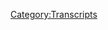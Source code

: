 {{DEFAULTSORT:
    #_TRANSCRIPT_0869:November 8, 2023
}}{{Transcript
    | title         = [[869: November 8, 2023]]
    | caption       = [https://knowledgefight.libsyn.com/869-november-8-2023 Listen to this episode on Libsyn]
    | episodeNumber = [[869: November 8, 2023|869]]
    | length        = 01:27:34
}}

{{MessageBox
    | header     = Warning: Bot Generated Content
    | text       = This transcript was automatically generated by transcription software and likely contains many mistakes and misattributions. Please check the audio for definitive quotes, attribution, and context.
    | image      = N3yvass4myg91.webp
    | imagewidth = 50px
    | id         = warning
}}

{{TranscriptBlock
    | name      = Unknown Speaker
    | timestamp = 00:00:00.000
    | text      = N-N-N-N-N-N-N-N-Knowledge Fight
}}

{{TranscriptBlock
    | name      = Unknown Speaker
    | timestamp = 00:00:13.000
    | text      = Dan and Jordan, I am sweating.
}}

{{TranscriptBlock
    | name      = Unknown Speaker
    | timestamp = 00:00:20.000
    | text      = Knowledgefight.com, it's time to break these remixes.
}}

{{TranscriptBlock
    | name      = Unknown Speaker
    | timestamp = 00:00:23.000
    | text      = Knowledgefight.
}}

{{TranscriptBlock
    | name      = Unknown Speaker
    | timestamp = 00:00:25.000
    | text      = I'm sick of them posing as if they're the good guys saying we are the bad guys. Knowledgefight.
}}

{{TranscriptBlock
    | name      = Unknown Speaker
    | timestamp = 00:00:30.000
    | text      = Dan and Jordan, Knowledgefight.
}}

{{TranscriptBlock
    | name      = Unknown Speaker
    | timestamp = 00:00:32.000
    | text      = Riddle her, riddle her, riddle her.
}}

{{TranscriptBlock
    | name      = Unknown Speaker
    | timestamp = 00:00:35.000
    | text      = Need, need money.
}}

{{TranscriptBlock
    | name      = Unknown Speaker
    | timestamp = 00:00:37.000
    | text      = Riddle her, riddle her, riddle her.
}}

{{TranscriptBlock
    | name      = Unknown Speaker
    | timestamp = 00:00:39.000
    | text      = Andy and Kansas, Andy and Kansas.
}}

{{TranscriptBlock
    | name      = Unknown Speaker
    | timestamp = 00:00:42.000
    | text      = Stop it.
}}

{{TranscriptBlock
    | name      = Unknown Speaker
    | timestamp = 00:00:43.000
    | text      = Andy and Kansas, Andy and Kansas.
}}

{{TranscriptBlock
    | name      = Unknown Speaker
    | timestamp = 00:00:46.000
    | text      = It's time to break.
}}

{{TranscriptBlock
    | name      = Unknown Speaker
    | timestamp = 00:00:47.000
    | text      = Andy and Kansas, you're on the air. Thanks for holding us.
}}

{{TranscriptBlock
    | name      = Unknown Speaker
    | timestamp = 00:00:49.000
    | text      = Hello Alex, I'm a sister in color. I'm a huge fan.
}}

{{TranscriptBlock
    | name      = Unknown Speaker
    | timestamp = 00:00:52.000
    | text      = I love your room.
}}

{{TranscriptBlock
    | name      = Unknown Speaker
    | timestamp = 00:00:53.000
    | text      = Knowledgefight.com
}}

{{TranscriptBlock
    | name      = Unknown Speaker
    | timestamp = 00:00:57.000
    | text      = I love you.
}}

{{TranscriptBlock
    | name      = Unknown Speaker
    | timestamp = 00:00:59.000
    | text      = Hey everybody, welcome back to Knowledgefight, I'm Dan.
}}

{{TranscriptBlock
    | name      = Unknown Speaker
    | timestamp = 00:01:01.000
    | text      = I'm Jordan.
}}

{{TranscriptBlock
    | name      = Unknown Speaker
    | timestamp = 00:01:02.000
    | text      = We're a couple dudes, like to sit around, worship at the altar of Selene and talk a little bit about Alex Jones.
}}

{{TranscriptBlock
    | name      = Unknown Speaker
    | timestamp = 00:01:06.000
    | text      = Oh, indeed we are. Dan.
}}

{{TranscriptBlock
    | name      = Unknown Speaker
    | timestamp = 00:01:08.000
    | text      = Jordan.
}}

{{TranscriptBlock
    | name      = Unknown Speaker
    | timestamp = 00:01:09.000
    | text      = Dan.
}}

{{TranscriptBlock
    | name      = Unknown Speaker
    | timestamp = 00:01:10.000
    | text      = Jordan.
}}

{{TranscriptBlock
    | name      = Unknown Speaker
    | timestamp = 00:01:11.000
    | text      = Quick question for you.
}}

{{TranscriptBlock
    | name      = Unknown Speaker
    | timestamp = 00:01:12.000
    | text      = What's up?
}}

{{TranscriptBlock
    | name      = Unknown Speaker
    | timestamp = 00:01:13.000
    | text      = What's your bright spot today, buddy?
}}

{{TranscriptBlock
    | name      = Unknown Speaker
    | timestamp = 00:01:14.000
    | text      = My bright spot, I guess, is I've been seeing some movie trailers.
}}

{{TranscriptBlock
    | name      = Unknown Speaker
    | timestamp = 00:01:17.000
    | text      = Alright.
}}

{{TranscriptBlock
    | name      = Unknown Speaker
    | timestamp = 00:01:18.000
    | text      = Because I'm not one of these fancy people who pays for YouTube Premium.
}}

{{TranscriptBlock
    | name      = Unknown Speaker
    | timestamp = 00:01:21.000
    | text      = That is true, you are not one of those people.
}}

{{TranscriptBlock
    | name      = Unknown Speaker
    | timestamp = 00:01:23.000
    | text      = I got the commercials and I have to sit through them most of the time.
}}

{{TranscriptBlock
    | name      = Unknown Speaker
    | timestamp = 00:01:26.000
    | text      = You must.
}}

{{TranscriptBlock
    | name      = Unknown Speaker
    | timestamp = 00:01:27.000
    | text      = Unless I can skip them.
}}

{{TranscriptBlock
    | name      = Unknown Speaker
    | timestamp = 00:01:28.000
    | text      = And I've seen some movie trailers.
}}

{{TranscriptBlock
    | name      = Unknown Speaker
    | timestamp = 00:01:29.000
    | text      = Okay.
}}

{{TranscriptBlock
    | name      = Unknown Speaker
    | timestamp = 00:01:30.000
    | text      = And I have some thoughts.
}}

{{TranscriptBlock
    | name      = Unknown Speaker
    | timestamp = 00:01:31.000
    | text      = Alright.
}}

{{TranscriptBlock
    | name      = Unknown Speaker
    | timestamp = 00:01:32.000
    | text      = So there's new Ghostbusters coming out.
}}

{{TranscriptBlock
    | name      = Unknown Speaker
    | timestamp = 00:01:33.000
    | text      = Did not know that.
}}

{{TranscriptBlock
    | name      = Unknown Speaker
    | timestamp = 00:01:34.000
    | text      = Yep.
}}

{{TranscriptBlock
    | name      = Unknown Speaker
    | timestamp = 00:01:35.000
    | text      = Okay, is it set in like 1830s London.
}}

{{TranscriptBlock
    | name      = Unknown Speaker
    | timestamp = 00:01:39.000
    | text      = No.
}}

{{TranscriptBlock
    | name      = Unknown Speaker
    | timestamp = 00:01:40.000
    | text      = And they're fighting the ghost of Jack the Ripper.
}}

{{TranscriptBlock
    | name      = Unknown Speaker
    | timestamp = 00:01:42.000
    | text      = It has something to do with ice.
}}

{{TranscriptBlock
    | name      = Unknown Speaker
    | timestamp = 00:01:44.000
    | text      = Well, that's close.
}}

{{TranscriptBlock
    | name      = Unknown Speaker
    | timestamp = 00:01:45.000
    | text      = There's cold something in it.
}}

{{TranscriptBlock
    | name      = Unknown Speaker
    | timestamp = 00:01:47.000
    | text      = People are freezing.
}}

{{TranscriptBlock
    | name      = Unknown Speaker
    | timestamp = 00:01:48.000
    | text      = People are cold.
}}

{{TranscriptBlock
    | name      = Unknown Speaker
    | timestamp = 00:01:49.000
    | text      = I found the trailer to be sort of shocking in some ways.
}}

{{TranscriptBlock
    | name      = Unknown Speaker
    | timestamp = 00:01:54.000
    | text      = It implies a lot of death.
}}

{{TranscriptBlock
    | name      = Unknown Speaker
    | timestamp = 00:01:56.000
    | text      = Ghostbusters, the day after tomorrow.
}}

{{TranscriptBlock
    | name      = Unknown Speaker
    | timestamp = 00:01:58.000
    | text      = It feels that way.
}}

{{TranscriptBlock
    | name      = Unknown Speaker
    | timestamp = 00:01:59.000
    | text      = Yeah.
}}

{{TranscriptBlock
    | name      = Unknown Speaker
    | timestamp = 00:02:00.000
    | text      = But you got Kumail Nanjiani up in there.
}}

{{TranscriptBlock
    | name      = Unknown Speaker
    | timestamp = 00:02:02.000
    | text      = You got Patton Oswalt.
}}

{{TranscriptBlock
    | name      = Unknown Speaker
    | timestamp = 00:02:04.000
    | text      = You got Paul Rudd.
}}

{{TranscriptBlock
    | name      = Unknown Speaker
    | timestamp = 00:02:05.000
    | text      = Alright.
}}

{{TranscriptBlock
    | name      = Unknown Speaker
    | timestamp = 00:02:06.000
    | text      = Kumail still ripped?
}}

{{TranscriptBlock
    | name      = Unknown Speaker
    | timestamp = 00:02:07.000
    | text      = I don't know.
}}

{{TranscriptBlock
    | name      = Unknown Speaker
    | timestamp = 00:02:08.000
    | text      = I don't think so.
}}

{{TranscriptBlock
    | name      = Unknown Speaker
    | timestamp = 00:02:09.000
    | text      = Was he like, finally that can be done with all of this shit?
}}

{{TranscriptBlock
    | name      = Unknown Speaker
    | timestamp = 00:02:12.000
    | text      = I think so.
}}

{{TranscriptBlock
    | name      = Unknown Speaker
    | timestamp = 00:02:13.000
    | text      = From interviews I've heard with him that was not a super pleasant aspect of
}}

{{TranscriptBlock
    | name      = Unknown Speaker
    | timestamp = 00:02:18.000
    | text      = The Eternals.
}}

{{TranscriptBlock
    | name      = Unknown Speaker
    | timestamp = 00:02:19.000
    | text      = Yeah.
}}

{{TranscriptBlock
    | name      = Unknown Speaker
    | timestamp = 00:02:20.000
    | text      = I believe it.
}}

{{TranscriptBlock
    | name      = Unknown Speaker
    | timestamp = 00:02:21.000
    | text      = Much like the reviews of The Eternals.
}}

{{TranscriptBlock
    | name      = Unknown Speaker
    | timestamp = 00:02:23.000
    | text      = Also not super pleasant.
}}

{{TranscriptBlock
    | name      = Unknown Speaker
    | timestamp = 00:02:25.000
    | text      = But yeah, it looks fine.
}}

{{TranscriptBlock
    | name      = Unknown Speaker
    | timestamp = 00:02:27.000
    | text      = I don't know if I'll see it.
}}

{{TranscriptBlock
    | name      = Unknown Speaker
    | timestamp = 00:02:29.000
    | text      = But it looks fine.
}}

{{TranscriptBlock
    | name      = Unknown Speaker
    | timestamp = 00:02:30.000
    | text      = Yeah.
}}

{{TranscriptBlock
    | name      = Unknown Speaker
    | timestamp = 00:02:31.000
    | text      = It just brought me back to, I saw the one with like Kristen Wiig.
}}

{{TranscriptBlock
    | name      = Unknown Speaker
    | timestamp = 00:02:34.000
    | text      = Sure.
}}

{{TranscriptBlock
    | name      = Unknown Speaker
    | timestamp = 00:02:35.000
    | text      = And I got so emotional when the theme song hit at the beginning.
}}

{{TranscriptBlock
    | name      = Unknown Speaker
    | timestamp = 00:02:40.000
    | text      = Oh really?
}}

{{TranscriptBlock
    | name      = Unknown Speaker
    | timestamp = 00:02:41.000
    | text      = Yeah.
}}

{{TranscriptBlock
    | name      = Unknown Speaker
    | timestamp = 00:02:42.000
    | text      = I was just like, I did not expect that.
}}

{{TranscriptBlock
    | name      = Unknown Speaker
    | timestamp = 00:02:43.000
    | text      = Wow.
}}

{{TranscriptBlock
    | name      = Unknown Speaker
    | timestamp = 00:02:44.000
    | text      = Did you have a huge attachment to Ghostbusters?
}}

{{TranscriptBlock
    | name      = Unknown Speaker
    | timestamp = 00:02:46.000
    | text      = I didn't think I did.
}}

{{TranscriptBlock
    | name      = Unknown Speaker
    | timestamp = 00:02:47.000
    | text      = But I must have.
}}

{{TranscriptBlock
    | name      = Unknown Speaker
    | timestamp = 00:02:48.000
    | text      = Like I knew I liked them as a kid and I had the toys.
}}

{{TranscriptBlock
    | name      = Unknown Speaker
    | timestamp = 00:02:52.000
    | text      = Sure, sure, sure, sure.
}}

{{TranscriptBlock
    | name      = Unknown Speaker
    | timestamp = 00:02:53.000
    | text      = The proton pack and what have you.
}}

{{TranscriptBlock
    | name      = Unknown Speaker
    | timestamp = 00:02:55.000
    | text      = But yeah, I didn't realize that it was really going to just hit me as hard as it did.
}}

{{TranscriptBlock
    | name      = Unknown Speaker
    | timestamp = 00:02:59.000
    | text      = Wow.
}}

{{TranscriptBlock
    | name      = Unknown Speaker
    | timestamp = 00:03:00.000
    | text      = And so I was waiting for it in this trailer and I don't remember it coming.
}}

{{TranscriptBlock
    | name      = Unknown Speaker
    | timestamp = 00:03:04.000
    | text      = They couldn't secure the rights to the song.
}}

{{TranscriptBlock
    | name      = Unknown Speaker
    | timestamp = 00:03:06.000
    | text      = Yeah.
}}

{{TranscriptBlock
    | name      = Unknown Speaker
    | timestamp = 00:03:07.000
    | text      = Or they want to leave it for when it has the most emotional impact.
}}

{{TranscriptBlock
    | name      = Unknown Speaker
    | timestamp = 00:03:11.000
    | text      = And I support that.
}}

{{TranscriptBlock
    | name      = Unknown Speaker
    | timestamp = 00:03:12.000
    | text      = But the real bright spot is the trailer of, I didn't know this movie existed.
}}

{{TranscriptBlock
    | name      = Unknown Speaker
    | timestamp = 00:03:16.000
    | text      = It looks amazing.
}}

{{TranscriptBlock
    | name      = Unknown Speaker
    | timestamp = 00:03:17.000
    | text      = Okay.
}}

{{TranscriptBlock
    | name      = Unknown Speaker
    | timestamp = 00:03:18.000
    | text      = Dream Scenario.
}}

{{TranscriptBlock
    | name      = Unknown Speaker
    | timestamp = 00:03:19.000
    | text      = Never heard of it.
}}

{{TranscriptBlock
    | name      = Unknown Speaker
    | timestamp = 00:03:20.000
    | text      = So it's Nicolas Cage.
}}

{{TranscriptBlock
    | name      = Unknown Speaker
    | timestamp = 00:03:21.000
    | text      = Alright.
}}

{{TranscriptBlock
    | name      = Unknown Speaker
    | timestamp = 00:03:22.000
    | text      = And he looks a little older.
}}

{{TranscriptBlock
    | name      = Unknown Speaker
    | timestamp = 00:03:24.000
    | text      = He's playing an old nondescripty kind of guy.
}}

{{TranscriptBlock
    | name      = Unknown Speaker
    | timestamp = 00:03:29.000
    | text      = Sure, sure.
}}

{{TranscriptBlock
    | name      = Unknown Speaker
    | timestamp = 00:03:30.000
    | text      = Someone's dad.
}}

{{TranscriptBlock
    | name      = Unknown Speaker
    | timestamp = 00:03:31.000
    | text      = Someone's uncle.
}}

{{TranscriptBlock
    | name      = Unknown Speaker
    | timestamp = 00:03:32.000
    | text      = That kind of vibe.
}}

{{TranscriptBlock
    | name      = Unknown Speaker
    | timestamp = 00:03:33.000
    | text      = And I guess from what I'm able to make out from the trailer, he is somebody who keeps
}}

{{TranscriptBlock
    | name      = Unknown Speaker
    | timestamp = 00:03:39.000
    | text      = showing up in people's dreams and so he becomes a celebrity for being in people's dreams.
}}

{{TranscriptBlock
    | name      = Unknown Speaker
    | timestamp = 00:03:44.000
    | text      = Alright.
}}

{{TranscriptBlock
    | name      = Unknown Speaker
    | timestamp = 00:03:45.000
    | text      = And it looks insane.
}}

{{TranscriptBlock
    | name      = Unknown Speaker
    | timestamp = 00:03:46.000
    | text      = That does sound insane.
}}

{{TranscriptBlock
    | name      = Unknown Speaker
    | timestamp = 00:03:48.000
    | text      = Yeah.
}}

{{TranscriptBlock
    | name      = Unknown Speaker
    | timestamp = 00:03:49.000
    | text      = Yeah, yeah, yeah, yeah.
}}

{{TranscriptBlock
    | name      = Unknown Speaker
    | timestamp = 00:03:50.000
    | text      = So now, because you've got Nicolas Cage being able to play this character who's dealing
}}

{{TranscriptBlock
    | name      = Unknown Speaker
    | timestamp = 00:03:54.000
    | text      = with the fact that he's in people's dreams and now he's famous because of it.
}}

{{TranscriptBlock
    | name      = Unknown Speaker
    | timestamp = 00:03:57.000
    | text      = Right.
}}

{{TranscriptBlock
    | name      = Unknown Speaker
    | timestamp = 00:03:58.000
    | text      = And then also being crazy in people's dreams.
}}

{{TranscriptBlock
    | name      = Unknown Speaker
    | timestamp = 00:04:00.000
    | text      = Yeah.
}}

{{TranscriptBlock
    | name      = Unknown Speaker
    | timestamp = 00:04:01.000
    | text      = It's just, it's all the things you would want from a Cage.
}}

{{TranscriptBlock
    | name      = Unknown Speaker
    | timestamp = 00:04:03.000
    | text      = It's everything.
}}

{{TranscriptBlock
    | name      = Unknown Speaker
    | timestamp = 00:04:04.000
    | text      = Yeah, it is.
}}

{{TranscriptBlock
    | name      = Unknown Speaker
    | timestamp = 00:04:05.000
    | text      = It really is.
}}

{{TranscriptBlock
    | name      = Unknown Speaker
    | timestamp = 00:04:06.000
    | text      = And he can be as nuts as you want in those dreams and it doesn't impact the narrative
}}

{{TranscriptBlock
    | name      = Unknown Speaker
    | timestamp = 00:04:12.000
    | text      = of it because it's a fucking dream.
}}

{{TranscriptBlock
    | name      = Unknown Speaker
    | timestamp = 00:04:13.000
    | text      = Right, right, right, right.
}}

{{TranscriptBlock
    | name      = Unknown Speaker
    | timestamp = 00:04:14.000
    | text      = It's great.
}}

{{TranscriptBlock
    | name      = Unknown Speaker
    | timestamp = 00:04:15.000
    | text      = They don't have to abide by if you die in the dream, you die in real life rules.
}}

{{TranscriptBlock
    | name      = Unknown Speaker
    | timestamp = 00:04:18.000
    | text      = And they don't have to abide by like, Nicolas is out of pocket.
}}

{{TranscriptBlock
    | name      = Unknown Speaker
    | timestamp = 00:04:22.000
    | text      = Right, right, right.
}}

{{TranscriptBlock
    | name      = Unknown Speaker
    | timestamp = 00:04:23.000
    | text      = Oh, it's a dream.
}}

{{TranscriptBlock
    | name      = Unknown Speaker
    | timestamp = 00:04:24.000
    | text      = It's fine.
}}

{{TranscriptBlock
    | name      = Unknown Speaker
    | timestamp = 00:04:25.000
    | text      = Yeah, yeah, yeah, yeah.
}}

{{TranscriptBlock
    | name      = Unknown Speaker
    | timestamp = 00:04:26.000
    | text      = He won't stop doing that weird voice.
}}

{{TranscriptBlock
    | name      = Unknown Speaker
    | timestamp = 00:04:27.000
    | text      = Oh man.
}}

{{TranscriptBlock
    | name      = Unknown Speaker
    | timestamp = 00:04:28.000
    | text      = That's fine.
}}

{{TranscriptBlock
    | name      = Unknown Speaker
    | timestamp = 00:04:29.000
    | text      = It would be so great if there was just one dream where he predicts 9-11, you know?
}}

{{TranscriptBlock
    | name      = Unknown Speaker
    | timestamp = 00:04:32.000
    | text      = And it's like, oh, ah, alright, I know you guys are watching.
}}

{{TranscriptBlock
    | name      = Unknown Speaker
    | timestamp = 00:04:35.000
    | text      = One dream where he's Superman.
}}

{{TranscriptBlock
    | name      = Unknown Speaker
    | timestamp = 00:04:37.000
    | text      = Yes, absolutely.
}}

{{TranscriptBlock
    | name      = Unknown Speaker
    | timestamp = 00:04:38.000
    | text      = Make up for him not being Superman.
}}

{{TranscriptBlock
    | name      = Unknown Speaker
    | timestamp = 00:04:39.000
    | text      = Yeah.
}}

{{TranscriptBlock
    | name      = Unknown Speaker
    | timestamp = 00:04:40.000
    | text      = Yeah, so I want to see that.
}}

{{TranscriptBlock
    | name      = Unknown Speaker
    | timestamp = 00:04:42.000
    | text      = I haven't seen a movie in theaters in a really long time.
}}

{{TranscriptBlock
    | name      = Unknown Speaker
    | timestamp = 00:04:45.000
    | text      = Yeah, it's been since pre-pandemic for me.
}}

{{TranscriptBlock
    | name      = Unknown Speaker
    | timestamp = 00:04:48.000
    | text      = I think I might be more recent than you then.
}}

{{TranscriptBlock
    | name      = Unknown Speaker
    | timestamp = 00:04:51.000
    | text      = Oh yeah?
}}

{{TranscriptBlock
    | name      = Unknown Speaker
    | timestamp = 00:04:52.000
    | text      = So I saw, no, yeah, it was one of the Fast movies, but it wasn't the last one.
}}

{{TranscriptBlock
    | name      = Unknown Speaker
    | timestamp = 00:04:55.000
    | text      = So it might have been Fast 9.
}}

{{TranscriptBlock
    | name      = Unknown Speaker
    | timestamp = 00:04:57.000
    | text      = Yeah.
}}

{{TranscriptBlock
    | name      = Unknown Speaker
    | timestamp = 00:04:58.000
    | text      = I think, maybe.
}}

{{TranscriptBlock
    | name      = Unknown Speaker
    | timestamp = 00:04:59.000
    | text      = I felt like I had to see it in a theater.
}}

{{TranscriptBlock
    | name      = Unknown Speaker
    | timestamp = 00:05:01.000
    | text      = Yeah.
}}

{{TranscriptBlock
    | name      = Unknown Speaker
    | timestamp = 00:05:02.000
    | text      = And I think that was after, that was post-pandemic.
}}

{{TranscriptBlock
    | name      = Unknown Speaker
    | timestamp = 00:05:03.000
    | text      = So I think I'm more recent than you.
}}

{{TranscriptBlock
    | name      = Unknown Speaker
    | timestamp = 00:05:05.000
    | text      = Yeah, I think so.
}}

{{TranscriptBlock
    | name      = Unknown Speaker
    | timestamp = 00:05:06.000
    | text      = But yeah, that looked like something that I'm like, alright, I'll get my ass out of
}}

{{TranscriptBlock
    | name      = Unknown Speaker
    | timestamp = 00:05:10.000
    | text      = my seat and go watch that.
}}

{{TranscriptBlock
    | name      = Unknown Speaker
    | timestamp = 00:05:12.000
    | text      = Yeah, I think that.
}}

{{TranscriptBlock
    | name      = Unknown Speaker
    | timestamp = 00:05:13.000
    | text      = No, the last movie, I swear, I think the last movie I saw in theaters was The Rise of Skywalker.
}}

{{TranscriptBlock
    | name      = Unknown Speaker
    | timestamp = 00:05:19.000
    | text      = And it leaves a sour taste in your mouth.
}}

{{TranscriptBlock
    | name      = Unknown Speaker
    | timestamp = 00:05:22.000
    | text      = Sure.
}}

{{TranscriptBlock
    | name      = Unknown Speaker
    | timestamp = 00:05:23.000
    | text      = Much like the reviews to Eternal.
}}

{{TranscriptBlock
    | name      = Unknown Speaker
    | timestamp = 00:05:25.000
    | text      = Exactly.
}}

{{TranscriptBlock
    | name      = Unknown Speaker
    | timestamp = 00:05:26.000
    | text      = So what's your bright spot?
}}

{{TranscriptBlock
    | name      = Unknown Speaker
    | timestamp = 00:05:27.000
    | text      = My bright spot is yesterday morning.
}}

{{TranscriptBlock
    | name      = Unknown Speaker
    | timestamp = 00:05:29.000
    | text      = I went and I got my car serviced.
}}

{{TranscriptBlock
    | name      = Unknown Speaker
    | timestamp = 00:05:32.000
    | text      = Did the oil change, did the whole thing.
}}

{{TranscriptBlock
    | name      = Unknown Speaker
    | timestamp = 00:05:34.000
    | text      = I'm at the dealership just waiting there.
}}

{{TranscriptBlock
    | name      = Unknown Speaker
    | timestamp = 00:05:37.000
    | text      = Just waiting for everything to be done.
}}

{{TranscriptBlock
    | name      = Unknown Speaker
    | timestamp = 00:05:39.000
    | text      = And then I walked by in the waiting room and there's Mike fucking Wylie there.
}}

{{TranscriptBlock
    | name      = Unknown Speaker
    | timestamp = 00:05:43.000
    | text      = Hey!
}}

{{TranscriptBlock
    | name      = Unknown Speaker
    | timestamp = 00:05:44.000
    | text      = At the same time.
}}

{{TranscriptBlock
    | name      = Unknown Speaker
    | timestamp = 00:05:45.000
    | text      = Noted Chicago comedian Mike Wylie.
}}

{{TranscriptBlock
    | name      = Unknown Speaker
    | timestamp = 00:05:47.000
    | text      = Mike Wylie.
}}

{{TranscriptBlock
    | name      = Unknown Speaker
    | timestamp = 00:05:48.000
    | text      = And it was awesome.
}}

{{TranscriptBlock
    | name      = Unknown Speaker
    | timestamp = 00:05:49.000
    | text      = It was great to meet, to see him again.
}}

{{TranscriptBlock
    | name      = Unknown Speaker
    | timestamp = 00:05:51.000
    | text      = Great to meet him.
}}

{{TranscriptBlock
    | name      = Unknown Speaker
    | timestamp = 00:05:52.000
    | text      = It was great to finally meet him.
}}

{{TranscriptBlock
    | name      = Unknown Speaker
    | timestamp = 00:05:53.000
    | text      = No, it was great to see him catch up.
}}

{{TranscriptBlock
    | name      = Unknown Speaker
    | timestamp = 00:05:55.000
    | text      = It was, and it's so cool.
}}

{{TranscriptBlock
    | name      = Unknown Speaker
    | timestamp = 00:05:57.000
    | text      = And it's, but also he listens to the show, so I know he's going to hear this.
}}

{{TranscriptBlock
    | name      = Unknown Speaker
    | timestamp = 00:06:00.000
    | text      = What's up Mike?
}}

{{TranscriptBlock
    | name      = Unknown Speaker
    | timestamp = 00:06:01.000
    | text      = Exactly.
}}

{{TranscriptBlock
    | name      = Unknown Speaker
    | timestamp = 00:06:02.000
    | text      = And there's a part of me that's like, oh shit, have I told the story on the, have I told
}}

{{TranscriptBlock
    | name      = Unknown Speaker
    | timestamp = 00:06:08.000
    | text      = any, am I saying anything that might have been on the show?
}}

{{TranscriptBlock
    | name      = Unknown Speaker
    | timestamp = 00:06:12.000
    | text      = I'm repeating it to a, to a bored person who I was like there the first night I did stand
}}

{{TranscriptBlock
    | name      = Unknown Speaker
    | timestamp = 00:06:18.000
    | text      = up comedy.
}}

{{TranscriptBlock
    | name      = Unknown Speaker
    | timestamp = 00:06:19.000
    | text      = I've, I've had that moment a number of times.
}}

{{TranscriptBlock
    | name      = Unknown Speaker
    | timestamp = 00:06:21.000
    | text      = The people who are politely like, yeah, you said that on the podcast.
}}

{{TranscriptBlock
    | name      = Unknown Speaker
    | timestamp = 00:06:25.000
    | text      = Yeah.
}}

{{TranscriptBlock
    | name      = Unknown Speaker
    | timestamp = 00:06:26.000
    | text      = It's not a pleasant feeling, but it is something you kind of have to make peace with.
}}

{{TranscriptBlock
    | name      = Unknown Speaker
    | timestamp = 00:06:30.000
    | text      = It's not fair, but it is what it is.
}}

{{TranscriptBlock
    | name      = Unknown Speaker
    | timestamp = 00:06:32.000
    | text      = Yeah.
}}

{{TranscriptBlock
    | name      = Unknown Speaker
    | timestamp = 00:06:33.000
    | text      = So Mike was getting his car taken care of too.
}}

{{TranscriptBlock
    | name      = Unknown Speaker
    | timestamp = 00:06:35.000
    | text      = Mike was getting his car taken care of too.
}}

{{TranscriptBlock
    | name      = Unknown Speaker
    | timestamp = 00:06:36.000
    | text      = Nice.
}}

{{TranscriptBlock
    | name      = Unknown Speaker
    | timestamp = 00:06:37.000
    | text      = It was so great.
}}

{{TranscriptBlock
    | name      = Unknown Speaker
    | timestamp = 00:06:38.000
    | text      = It was so great.
}}

{{TranscriptBlock
    | name      = Unknown Speaker
    | timestamp = 00:06:39.000
    | text      = Love Mike.
}}

{{TranscriptBlock
    | name      = Unknown Speaker
    | timestamp = 00:06:40.000
    | text      = Uh, you know, like I said, he was, he was there the first night I did stand up.
}}

{{TranscriptBlock
    | name      = Unknown Speaker
    | timestamp = 00:06:43.000
    | text      = He's, he's instrumental in like me continuing to do it and not feeling like I suck the whole
}}

{{TranscriptBlock
    | name      = Unknown Speaker
    | timestamp = 00:06:48.000
    | text      = time.
}}

{{TranscriptBlock
    | name      = Unknown Speaker
    | timestamp = 00:06:49.000
    | text      = So he used to blame.
}}

{{TranscriptBlock
    | name      = Unknown Speaker
    | timestamp = 00:06:50.000
    | text      = It is entirely his fault.
}}

{{TranscriptBlock
    | name      = Unknown Speaker
    | timestamp = 00:06:51.000
    | text      = He's very supportive.
}}

{{TranscriptBlock
    | name      = Unknown Speaker
    | timestamp = 00:06:52.000
    | text      = He was way too supportive.
}}

{{TranscriptBlock
    | name      = Unknown Speaker
    | timestamp = 00:06:53.000
    | text      = Maybe too supportive to you.
}}

{{TranscriptBlock
    | name      = Unknown Speaker
    | timestamp = 00:06:54.000
    | text      = Yeah, yeah, yeah.
}}

{{TranscriptBlock
    | name      = Unknown Speaker
    | timestamp = 00:06:55.000
    | text      = We could all have saved ourselves a lot of time and effort if it weren't for Mike.
}}

{{TranscriptBlock
    | name      = Unknown Speaker
    | timestamp = 00:06:58.000
    | text      = Uh, well that's great.
}}

{{TranscriptBlock
    | name      = Unknown Speaker
    | timestamp = 00:06:59.000
    | text      = That's always nice.
}}

{{TranscriptBlock
    | name      = Unknown Speaker
    | timestamp = 00:07:00.000
    | text      = That was nice.
}}

{{TranscriptBlock
    | name      = Unknown Speaker
    | timestamp = 00:07:01.000
    | text      = Running into an old friend.
}}

{{TranscriptBlock
    | name      = Unknown Speaker
    | timestamp = 00:07:02.000
    | text      = And at an odd time in an odd place.
}}

{{TranscriptBlock
    | name      = Unknown Speaker
    | timestamp = 00:07:06.000
    | text      = You know, it's always a delight.
}}

{{TranscriptBlock
    | name      = Unknown Speaker
    | timestamp = 00:07:08.000
    | text      = Sure.
}}

{{TranscriptBlock
    | name      = Unknown Speaker
    | timestamp = 00:07:09.000
    | text      = Yeah.
}}

{{TranscriptBlock
    | name      = Unknown Speaker
    | timestamp = 00:07:10.000
    | text      = Here's my second bright spot.
}}

{{TranscriptBlock
    | name      = Unknown Speaker
    | timestamp = 00:07:11.000
    | text      = What's that?
}}

{{TranscriptBlock
    | name      = Unknown Speaker
    | timestamp = 00:07:12.000
    | text      = I got a haircut and you didn't even notice.
}}

{{TranscriptBlock
    | name      = Unknown Speaker
    | timestamp = 00:07:13.000
    | text      = We've been sitting here for half an hour and you didn't notice.
}}

{{TranscriptBlock
    | name      = Unknown Speaker
    | timestamp = 00:07:15.000
    | text      = I noticed.
}}

{{TranscriptBlock
    | name      = Unknown Speaker
    | timestamp = 00:07:16.000
    | text      = Well, you didn't say anything because that means it's a bad haircut.
}}

{{TranscriptBlock
    | name      = Unknown Speaker
    | timestamp = 00:07:19.000
    | text      = No, I didn't.
}}

{{TranscriptBlock
    | name      = Unknown Speaker
    | timestamp = 00:07:20.000
    | text      = Well, I mean, here's the problem.
}}

{{TranscriptBlock
    | name      = Unknown Speaker
    | timestamp = 00:07:22.000
    | text      = Here's the problem.
}}

{{TranscriptBlock
    | name      = Unknown Speaker
    | timestamp = 00:07:23.000
    | text      = All right.
}}

{{TranscriptBlock
    | name      = Unknown Speaker
    | timestamp = 00:07:24.000
    | text      = Whenever I was walking in the door, I saw you and I was like, different haircut.
}}

{{TranscriptBlock
    | name      = Unknown Speaker
    | timestamp = 00:07:29.079
    | text      = And by then you had turned around and you fake, like close the door on me and I lost
}}

{{TranscriptBlock
    | name      = Unknown Speaker
    | timestamp = 00:07:33.879
    | text      = the initiative.
}}

{{TranscriptBlock
    | name      = Unknown Speaker
    | timestamp = 00:07:36.720
    | text      = You're not going to pin this on me.
}}

{{TranscriptBlock
    | name      = Unknown Speaker
    | timestamp = 00:07:38.120
    | text      = And then after that, no, no, no, it's not on you.
}}

{{TranscriptBlock
    | name      = Unknown Speaker
    | timestamp = 00:07:40.000
    | text      = And then after that I was like, I don't know, when do I inject this into the conversation?
}}

{{TranscriptBlock
    | name      = Unknown Speaker
    | timestamp = 00:07:43.759
    | text      = At any point.
}}

{{TranscriptBlock
    | name      = Unknown Speaker
    | timestamp = 00:07:44.759
    | text      = And here we are.
}}

{{TranscriptBlock
    | name      = Unknown Speaker
    | timestamp = 00:07:45.759
    | text      = Right.
}}

{{TranscriptBlock
    | name      = Unknown Speaker
    | timestamp = 00:07:46.759
    | text      = And here we are.
}}

{{TranscriptBlock
    | name      = Unknown Speaker
    | timestamp = 00:07:47.759
    | text      = And here we are.
}}

{{TranscriptBlock
    | name      = Unknown Speaker
    | timestamp = 00:07:48.759
    | text      = Your haircut looks great by the way.
}}

{{TranscriptBlock
    | name      = Unknown Speaker
    | timestamp = 00:07:50.319
    | text      = Thanks.
}}

{{TranscriptBlock
    | name      = Unknown Speaker
    | timestamp = 00:07:51.319
    | text      = That was not forced at all.
}}

{{TranscriptBlock
    | name      = Unknown Speaker
    | timestamp = 00:07:52.920
    | text      = You're just well trimmed.
}}

{{TranscriptBlock
    | name      = Unknown Speaker
    | timestamp = 00:07:54.600
    | text      = It's a delight.
}}

{{TranscriptBlock
    | name      = Unknown Speaker
    | timestamp = 00:07:55.600
    | text      = Um, so Jordan, today we have an episode to go over.
}}

{{TranscriptBlock
    | name      = Unknown Speaker
    | timestamp = 00:07:58.079
    | text      = We're going to be talking about November 8th, 2023.
}}

{{TranscriptBlock
    | name      = Unknown Speaker
    | timestamp = 00:08:01.959
    | text      = That is present day Alex is back in the studio.
}}

{{TranscriptBlock
    | name      = Unknown Speaker
    | timestamp = 00:08:04.399
    | text      = This is decided not to quit.
}}

{{TranscriptBlock
    | name      = Unknown Speaker
    | timestamp = 00:08:05.800
    | text      = Oh, damn it.
}}

{{TranscriptBlock
    | name      = Unknown Speaker
    | timestamp = 00:08:07.160
    | text      = Right.
}}

{{TranscriptBlock
    | name      = Unknown Speaker
    | timestamp = 00:08:08.160
    | text      = Um, and so, uh, we're going to talk about what he's up to.
}}

{{TranscriptBlock
    | name      = Unknown Speaker
    | timestamp = 00:08:10.959
    | text      = There's been some elections around the country.
}}

{{TranscriptBlock
    | name      = Unknown Speaker
    | timestamp = 00:08:14.319
    | text      = Oh, that's true.
}}

{{TranscriptBlock
    | name      = Unknown Speaker
    | timestamp = 00:08:15.319
    | text      = Yeah.
}}

{{TranscriptBlock
    | name      = Unknown Speaker
    | timestamp = 00:08:16.319
    | text      = The election in Virginia, Kentucky, uh, Ohio, Mississippi, and a lot of them did not go
}}

{{TranscriptBlock
    | name      = Unknown Speaker
    | timestamp = 00:08:23.000
    | text      = great for Republicans.
}}

{{TranscriptBlock
    | name      = Unknown Speaker
    | timestamp = 00:08:24.360
    | text      = Not great for them.
}}

{{TranscriptBlock
    | name      = Unknown Speaker
    | timestamp = 00:08:25.360
    | text      = No, no, no, no, no.
}}

{{TranscriptBlock
    | name      = Unknown Speaker
    | timestamp = 00:08:26.360
    | text      = It's a pretty loud, uh, resounding call for abortion access.
}}

{{TranscriptBlock
    | name      = Unknown Speaker
    | timestamp = 00:08:32.559
    | text      = It is very funny how for so long, uh, we've allowed it to be tossed back and forth as
}}

{{TranscriptBlock
    | name      = Unknown Speaker
    | timestamp = 00:08:38.080
    | text      = a political football.
}}

{{TranscriptBlock
    | name      = Unknown Speaker
    | timestamp = 00:08:39.259
    | text      = And then finally, whenever they did go, fuck it, it's gone now.
}}

{{TranscriptBlock
    | name      = Unknown Speaker
    | timestamp = 00:08:43.080
    | text      = Everybody's like, oh, well, we actually did want that.
}}

{{TranscriptBlock
    | name      = Unknown Speaker
    | timestamp = 00:08:45.919
    | text      = Yeah.
}}

{{TranscriptBlock
    | name      = Unknown Speaker
    | timestamp = 00:08:46.919
    | text      = Oh, how about that?
}}

{{TranscriptBlock
    | name      = Unknown Speaker
    | timestamp = 00:08:47.919
    | text      = Let's, uh, let's put this to bed.
}}

{{TranscriptBlock
    | name      = Unknown Speaker
    | timestamp = 00:08:48.919
    | text      = Let's just, this is something we all support.
}}

{{TranscriptBlock
    | name      = Unknown Speaker
    | timestamp = 00:08:50.879
    | text      = We should be done with this, right?
}}

{{TranscriptBlock
    | name      = Unknown Speaker
    | timestamp = 00:08:52.220
    | text      = We should be done with this 40 years ago.
}}

{{TranscriptBlock
    | name      = Unknown Speaker
    | timestamp = 00:08:54.799
    | text      = Yeah.
}}

{{TranscriptBlock
    | name      = Unknown Speaker
    | timestamp = 00:08:55.799
    | text      = And, uh, it's, uh, maybe a very small group of fringe weirdos who are keeping this an
}}

{{TranscriptBlock
    | name      = Unknown Speaker
    | timestamp = 00:09:01.879
    | text      = issue.
}}

{{TranscriptBlock
    | name      = Unknown Speaker
    | timestamp = 00:09:02.879
    | text      = Yeah.
}}

{{TranscriptBlock
    | name      = Unknown Speaker
    | timestamp = 00:09:03.879
    | text      = And, uh, we should just move forward.
}}

{{TranscriptBlock
    | name      = Unknown Speaker
    | timestamp = 00:09:04.879
    | text      = Let's just move forward.
}}

{{TranscriptBlock
    | name      = Unknown Speaker
    | timestamp = 00:09:05.879
    | text      = Anyway, there's a bunch of that.
}}

{{TranscriptBlock
    | name      = Unknown Speaker
    | timestamp = 00:09:06.879
    | text      = And so Alex, uh, I was going to say he covers the election, but he doesn't really.
}}

{{TranscriptBlock
    | name      = Unknown Speaker
    | timestamp = 00:09:10.960
    | text      = No, that makes sense.
}}

{{TranscriptBlock
    | name      = Unknown Speaker
    | timestamp = 00:09:11.960
    | text      = There's something else he covers that sort of has to do with the election.
}}

{{TranscriptBlock
    | name      = Unknown Speaker
    | timestamp = 00:09:14.639
    | text      = Okay.
}}

{{TranscriptBlock
    | name      = Unknown Speaker
    | timestamp = 00:09:15.639
    | text      = And we'll talk about this here in a minute, but first let's say hello to some new wonks.
}}

{{TranscriptBlock
    | name      = Unknown Speaker
    | timestamp = 00:09:17.960
    | text      = Ooh, that's a great idea.
}}

{{TranscriptBlock
    | name      = Unknown Speaker
    | timestamp = 00:09:18.960
    | text      = So first, Jamie is a pretty cool guy, I guess.
}}

{{TranscriptBlock
    | name      = Unknown Speaker
    | timestamp = 00:09:21.519
    | text      = Thank you so much.
}}

{{TranscriptBlock
    | name      = Unknown Speaker
    | timestamp = 00:09:22.519
    | text      = You are now a policy wonk.
}}

{{TranscriptBlock
    | name      = Unknown Speaker
    | timestamp = 00:09:23.519
    | text      = I'm a policy wonk.
}}

{{TranscriptBlock
    | name      = Unknown Speaker
    | timestamp = 00:09:24.519
    | text      = Thank you very much.
}}

{{TranscriptBlock
    | name      = Unknown Speaker
    | timestamp = 00:09:25.519
    | text      = It was so weird that you mentioned Nate Burrows earlier on the show because I was reading
}}

{{TranscriptBlock
    | name      = Unknown Speaker
    | timestamp = 00:09:30.240
    | text      = this email and he was like, I mentioned him before we started recording.
}}

{{TranscriptBlock
    | name      = Unknown Speaker
    | timestamp = 00:09:34.360
    | text      = Oh, did you?
}}

{{TranscriptBlock
    | name      = Unknown Speaker
    | timestamp = 00:09:35.360
    | text      = Okay.
}}

{{TranscriptBlock
    | name      = Unknown Speaker
    | timestamp = 00:09:36.360
    | text      = That's on me.
}}

{{TranscriptBlock
    | name      = Unknown Speaker
    | timestamp = 00:09:37.360
    | text      = But that is still weird.
}}

{{TranscriptBlock
    | name      = Unknown Speaker
    | timestamp = 00:09:38.360
    | text      = Yeah, it is still weird.
}}

{{TranscriptBlock
    | name      = Unknown Speaker
    | timestamp = 00:09:39.360
    | text      = But yeah.
}}

{{TranscriptBlock
    | name      = Unknown Speaker
    | timestamp = 00:09:40.360
    | text      = So the email was like, wouldn't it be funny if you guys knew each other and it's like,
}}

{{TranscriptBlock
    | name      = Unknown Speaker
    | timestamp = 00:09:43.039
    | text      = you have no idea how well he knows Nate Burrows.
}}

{{TranscriptBlock
    | name      = Unknown Speaker
    | timestamp = 00:09:46.720
    | text      = I don't know if I know his high school friends, but I don't know if I know his high school
}}

{{TranscriptBlock
    | name      = Unknown Speaker
    | timestamp = 00:09:51.639
    | text      = friends.
}}

{{TranscriptBlock
    | name      = Unknown Speaker
    | timestamp = 00:09:52.639
    | text      = Most of the people that he hung out with, a lot of people he hung out with, and I would
}}

{{TranscriptBlock
    | name      = Unknown Speaker
    | timestamp = 00:09:56.679
    | text      = hang out with as well, were a lot of his college friends from DePaul.
}}

{{TranscriptBlock
    | name      = Unknown Speaker
    | timestamp = 00:10:01.279
    | text      = But yeah, I don't know about high school friends and then their cousins.
}}

{{TranscriptBlock
    | name      = Unknown Speaker
    | timestamp = 00:10:04.279
    | text      = Yeah, exactly.
}}

{{TranscriptBlock
    | name      = Unknown Speaker
    | timestamp = 00:10:05.279
    | text      = That's thrice removed.
}}

{{TranscriptBlock
    | name      = Unknown Speaker
    | timestamp = 00:10:06.279
    | text      = Yeah, that doesn't...
}}

{{TranscriptBlock
    | name      = Unknown Speaker
    | timestamp = 00:10:07.279
    | text      = But I'm sure we would be friends.
}}

{{TranscriptBlock
    | name      = Unknown Speaker
    | timestamp = 00:10:08.279
    | text      = Yeah, no doubt.
}}

{{TranscriptBlock
    | name      = Unknown Speaker
    | timestamp = 00:10:09.279
    | text      = Next, I've got plenty of words for you, but at the end of the day, skibbity-doop-boop-boop-boop-boop-boop-boop-boop.
}}

{{TranscriptBlock
    | name      = Unknown Speaker
    | timestamp = 00:10:14.279
    | text      = I'm a policy wonk.
}}

{{TranscriptBlock
    | name      = Unknown Speaker
    | timestamp = 00:10:15.279
    | text      = Thank you very much.
}}

{{TranscriptBlock
    | name      = Unknown Speaker
    | timestamp = 00:10:16.279
    | text      = Next, wonking with the Squatch in Seattle.
}}

{{TranscriptBlock
    | name      = Unknown Speaker
    | timestamp = 00:10:19.279
    | text      = You are now a policy wonk.
}}

{{TranscriptBlock
    | name      = Unknown Speaker
    | timestamp = 00:10:24.080
    | text      = I'm a policy wonk.
}}

{{TranscriptBlock
    | name      = Unknown Speaker
    | timestamp = 00:10:25.080
    | text      = Thank you very much.
}}

{{TranscriptBlock
    | name      = Unknown Speaker
    | timestamp = 00:10:26.080
    | text      = Hello, Seattle.
}}

{{TranscriptBlock
    | name      = Unknown Speaker
    | timestamp = 00:10:27.080
    | text      = Have you seen the new Frasier?
}}

{{TranscriptBlock
    | name      = Unknown Speaker
    | timestamp = 00:10:28.720
    | text      = No, never.
}}

{{TranscriptBlock
    | name      = Unknown Speaker
    | timestamp = 00:10:29.720
    | text      = Neither have I.
}}

{{TranscriptBlock
    | name      = Unknown Speaker
    | timestamp = 00:10:30.720
    | text      = Not a chance.
}}

{{TranscriptBlock
    | name      = Unknown Speaker
    | timestamp = 00:10:31.720
    | text      = I want to, and yet I haven't.
}}

{{TranscriptBlock
    | name      = Unknown Speaker
    | timestamp = 00:10:34.360
    | text      = I know you do, and you know why you haven't.
}}

{{TranscriptBlock
    | name      = Unknown Speaker
    | timestamp = 00:10:36.600
    | text      = Yeah, something's stopping me.
}}

{{TranscriptBlock
    | name      = Unknown Speaker
    | timestamp = 00:10:38.799
    | text      = And Dan, I will gladly be your ska music friend.
}}

{{TranscriptBlock
    | name      = Unknown Speaker
    | timestamp = 00:10:42.240
    | text      = FIF forever.
}}

{{TranscriptBlock
    | name      = Unknown Speaker
    | timestamp = 00:10:43.240
    | text      = Thank you so much.
}}

{{TranscriptBlock
    | name      = Unknown Speaker
    | timestamp = 00:10:44.240
    | text      = You are now a policy wonk.
}}

{{TranscriptBlock
    | name      = Unknown Speaker
    | timestamp = 00:10:45.240
    | text      = I'm a policy wonk.
}}

{{TranscriptBlock
    | name      = Unknown Speaker
    | timestamp = 00:10:46.240
    | text      = Thank you very much.
}}

{{TranscriptBlock
    | name      = Unknown Speaker
    | timestamp = 00:10:47.240
    | text      = You know what that stands for?
}}

{{TranscriptBlock
    | name      = Unknown Speaker
    | timestamp = 00:10:48.240
    | text      = Five Iron Frenzy?
}}

{{TranscriptBlock
    | name      = Unknown Speaker
    | timestamp = 00:10:49.240
    | text      = We've got a technocrat in the mix, Jordan, so thank you so much to Wonks Anonymous.
}}

{{TranscriptBlock
    | name      = Unknown Speaker
    | timestamp = 00:10:52.600
    | text      = If you're struggling with addiction, there's a community of wonks there to help.
}}

{{TranscriptBlock
    | name      = Unknown Speaker
    | timestamp = 00:10:55.519
    | text      = Thank you so much.
}}

{{TranscriptBlock
    | name      = Unknown Speaker
    | timestamp = 00:10:56.519
    | text      = You are now a technocrat.
}}

{{TranscriptBlock
    | name      = Unknown Speaker
    | timestamp = 00:10:57.519
    | text      = I'm a policy wonk.
}}

{{TranscriptBlock
    | name      = Unknown Speaker
    | timestamp = 00:10:58.519
    | text      = Four stars.
}}

{{TranscriptBlock
    | name      = Unknown Speaker
    | timestamp = 00:10:59.519
    | text      = Go home to your mother and tell her you're brilliant.
}}

{{TranscriptBlock
    | name      = Unknown Speaker
    | timestamp = 00:11:02.320
    | text      = Someone sodomized and sent me a bucket of poop.
}}

{{TranscriptBlock
    | name      = Unknown Speaker
    | timestamp = 00:11:04.000
    | text      = Daddy shark.
}}

{{TranscriptBlock
    | name      = Unknown Speaker
    | timestamp = 00:11:05.000
    | text      = Bomp, bomp, bomp, bomp, bomp.
}}

{{TranscriptBlock
    | name      = Unknown Speaker
    | timestamp = 00:11:06.360
    | text      = Jar Jar Binks has a Caribbean black accent.
}}

{{TranscriptBlock
    | name      = Unknown Speaker
    | timestamp = 00:11:10.840
    | text      = He's a loser little titty baby.
}}

{{TranscriptBlock
    | name      = Unknown Speaker
    | timestamp = 00:11:13.799
    | text      = I don't want to hate black people.
}}

{{TranscriptBlock
    | name      = Unknown Speaker
    | timestamp = 00:11:15.440
    | text      = I renounce Jesus Christ.
}}

{{TranscriptBlock
    | name      = Unknown Speaker
    | timestamp = 00:11:16.799
    | text      = Thank you so much.
}}

{{TranscriptBlock
    | name      = Unknown Speaker
    | timestamp = 00:11:17.799
    | text      = Yes, thank you very much.
}}

{{TranscriptBlock
    | name      = Unknown Speaker
    | timestamp = 00:11:18.799
    | text      = Thank you.
}}

{{TranscriptBlock
    | name      = Unknown Speaker
    | timestamp = 00:11:19.799
    | text      = Um, so yeah, we start, uh, we start off with the awareness that an election happened and
}}

{{TranscriptBlock
    | name      = Unknown Speaker
    | timestamp = 00:11:23.919
    | text      = that's basically all you're going to need because, so here's what's going on.
}}

{{TranscriptBlock
    | name      = Unknown Speaker
    | timestamp = 00:11:27.960
    | text      = Okay.
}}

{{TranscriptBlock
    | name      = Unknown Speaker
    | timestamp = 00:11:28.960
    | text      = There was a viral video.
}}

{{TranscriptBlock
    | name      = Unknown Speaker
    | timestamp = 00:11:31.960
    | text      = Why would I have expected any other two words to come out of your mouth?
}}

{{TranscriptBlock
    | name      = Unknown Speaker
    | timestamp = 00:11:35.240
    | text      = Okay.
}}

{{TranscriptBlock
    | name      = Unknown Speaker
    | timestamp = 00:11:36.240
    | text      = And so Alex covers that viral video and he's going to then interview the guy who's in the
}}

{{TranscriptBlock
    | name      = Unknown Speaker
    | timestamp = 00:11:40.399
    | text      = viral video.
}}

{{TranscriptBlock
    | name      = Unknown Speaker
    | timestamp = 00:11:41.399
    | text      = Sure, sure.
}}

{{TranscriptBlock
    | name      = Unknown Speaker
    | timestamp = 00:11:42.399
    | text      = Gotcha.
}}

{{TranscriptBlock
    | name      = Unknown Speaker
    | timestamp = 00:11:43.399
    | text      = Uh, turns out as a mutual friend of mine, uh, he heads up an organization that's very
}}

{{TranscriptBlock
    | name      = Unknown Speaker
    | timestamp = 00:11:50.519
    | text      = successful exposing tyranny in Virginia.
}}

{{TranscriptBlock
    | name      = Unknown Speaker
    | timestamp = 00:11:53.360
    | text      = He joins us in about 15 minutes.
}}

{{TranscriptBlock
    | name      = Unknown Speaker
    | timestamp = 00:11:56.159
    | text      = And of course it's the viral video, tens of millions of views on Fox, tens of millions
}}

{{TranscriptBlock
    | name      = Unknown Speaker
    | timestamp = 00:12:00.440
    | text      = of years on Twitter, tens of millions of years on YouTube and it's just probably 40 million
}}

{{TranscriptBlock
    | name      = Unknown Speaker
    | timestamp = 00:12:07.720
    | text      = people have seen this now.
}}

{{TranscriptBlock
    | name      = Unknown Speaker
    | timestamp = 00:12:09.440
    | text      = Finger wagging, dim voter loses it on GOP poll worker in curse laden land and he says,
}}

{{TranscriptBlock
    | name      = Unknown Speaker
    | timestamp = 00:12:15.919
    | text      = I'm taking your picture and I'm going to get you.
}}

{{TranscriptBlock
    | name      = Unknown Speaker
    | timestamp = 00:12:19.200
    | text      = The Republicans win.
}}

{{TranscriptBlock
    | name      = Unknown Speaker
    | timestamp = 00:12:21.299
    | text      = And this is standard fare for these folks.
}}

{{TranscriptBlock
    | name      = Unknown Speaker
    | timestamp = 00:12:23.320
    | text      = Yeah.
}}

{{TranscriptBlock
    | name      = Unknown Speaker
    | timestamp = 00:12:24.320
    | text      = So as he likes to do, Alex has decided to try to attach himself to someone who has a
}}

{{TranscriptBlock
    | name      = Unknown Speaker
    | timestamp = 00:12:27.480
    | text      = video that's going viral and he was trying to suck whatever juice he can out of them.
}}

{{TranscriptBlock
    | name      = Unknown Speaker
    | timestamp = 00:12:32.399
    | text      = Yeah.
}}

{{TranscriptBlock
    | name      = Unknown Speaker
    | timestamp = 00:12:33.399
    | text      = Yeah.
}}

{{TranscriptBlock
    | name      = Unknown Speaker
    | timestamp = 00:12:34.399
    | text      = Yeah.
}}

{{TranscriptBlock
    | name      = Unknown Speaker
    | timestamp = 00:12:35.399
    | text      = Like a gross mosquito on an even shittier, smaller mosquito.
}}

{{TranscriptBlock
    | name      = Unknown Speaker
    | timestamp = 00:12:37.200
    | text      = Yeah.
}}

{{TranscriptBlock
    | name      = Unknown Speaker
    | timestamp = 00:12:38.200
    | text      = In this case it's a Matthew Hurt with two T's who's a Republican from Virginia who filmed
}}

{{TranscriptBlock
    | name      = Unknown Speaker
    | timestamp = 00:12:42.360
    | text      = himself getting scolded by a really annoying Democrat.
}}

{{TranscriptBlock
    | name      = Unknown Speaker
    | timestamp = 00:12:45.720
    | text      = I've watched the video and the dude is out of line, but it's not really that big of a
}}

{{TranscriptBlock
    | name      = Unknown Speaker
    | timestamp = 00:12:49.759
    | text      = deal.
}}

{{TranscriptBlock
    | name      = Unknown Speaker
    | timestamp = 00:12:50.759
    | text      = Sure.
}}

{{TranscriptBlock
    | name      = Unknown Speaker
    | timestamp = 00:12:51.759
    | text      = If we're talking threats, I've seen way worse coming from the right, but when you lose these
}}

{{TranscriptBlock
    | name      = Unknown Speaker
    | timestamp = 00:12:55.120
    | text      = elections real hard, you have to have a different story to report and this really works for
}}

{{TranscriptBlock
    | name      = Unknown Speaker
    | timestamp = 00:12:59.720
    | text      = that purpose.
}}

{{TranscriptBlock
    | name      = Unknown Speaker
    | timestamp = 00:13:00.720
    | text      = Oh, that's fair.
}}

{{TranscriptBlock
    | name      = Unknown Speaker
    | timestamp = 00:13:01.720
    | text      = That's fair.
}}

{{TranscriptBlock
    | name      = Unknown Speaker
    | timestamp = 00:13:02.720
    | text      = In the Virginia election, Democrats ran hard on defending access to reproductive healthcare
}}

{{TranscriptBlock
    | name      = Unknown Speaker
    | timestamp = 00:13:06.320
    | text      = and they ended up regaining control of the general assembly, which coincided with Andy
}}

{{TranscriptBlock
    | name      = Unknown Speaker
    | timestamp = 00:13:10.600
    | text      = Bashir being reelected as Kentucky governor and Ohio voters passing an amendment to their
}}

{{TranscriptBlock
    | name      = Unknown Speaker
    | timestamp = 00:13:15.279
    | text      = state constitution to enshrine access to reproductive healthcare.
}}

{{TranscriptBlock
    | name      = Unknown Speaker
    | timestamp = 00:13:18.919
    | text      = Overall, it was a very bad day for the right wing after this election and if you're on
}}

{{TranscriptBlock
    | name      = Unknown Speaker
    | timestamp = 00:13:23.559
    | text      = the losing side of something like this, you don't want to sit back and reflect that maybe
}}

{{TranscriptBlock
    | name      = Unknown Speaker
    | timestamp = 00:13:26.940
    | text      = your position isn't good and people don't like it.
}}

{{TranscriptBlock
    | name      = Unknown Speaker
    | timestamp = 00:13:29.879
    | text      = You can't go on air and say, well, maybe people feel that access to abortion is a human right
}}

{{TranscriptBlock
    | name      = Unknown Speaker
    | timestamp = 00:13:34.240
    | text      = and mine is a deeply fringe position that doesn't sell.
}}

{{TranscriptBlock
    | name      = Unknown Speaker
    | timestamp = 00:13:37.960
    | text      = I mean, it would be, it would be a weird world.
}}

{{TranscriptBlock
    | name      = Unknown Speaker
    | timestamp = 00:13:41.360
    | text      = Like I think we would all have a fucking whiplash day if all right wing media was just like,
}}

{{TranscriptBlock
    | name      = Unknown Speaker
    | timestamp = 00:13:48.200
    | text      = Hey, listen, the majority is spoken.
}}

{{TranscriptBlock
    | name      = Unknown Speaker
    | timestamp = 00:13:52.039
    | text      = I guess abortion's done and that's, and we would all sit and stop and the entire fucking
}}

{{TranscriptBlock
    | name      = Unknown Speaker
    | timestamp = 00:13:56.480
    | text      = country would stop.
}}

{{TranscriptBlock
    | name      = Unknown Speaker
    | timestamp = 00:13:57.960
    | text      = We would all have whiplash from breaking our necks on how quickly they, they hit the brakes
}}

{{TranscriptBlock
    | name      = Unknown Speaker
    | timestamp = 00:14:02.759
    | text      = on us.
}}

{{TranscriptBlock
    | name      = Unknown Speaker
    | timestamp = 00:14:03.759
    | text      = It's insane.
}}

{{TranscriptBlock
    | name      = Unknown Speaker
    | timestamp = 00:14:04.759
    | text      = Well, it would, the conversation would need to be something along the lines, for it to
}}

{{TranscriptBlock
    | name      = Unknown Speaker
    | timestamp = 00:14:08.399
    | text      = be had seriously would have to be something like, I am recognizing that 80% of the population
}}

{{TranscriptBlock
    | name      = Unknown Speaker
    | timestamp = 00:14:14.759
    | text      = is okay with this thing and I don't care.
}}

{{TranscriptBlock
    | name      = Unknown Speaker
    | timestamp = 00:14:17.960
    | text      = I have a principled opposition to it and I demand that I impose that upon you.
}}

{{TranscriptBlock
    | name      = Unknown Speaker
    | timestamp = 00:14:23.080
    | text      = That would be what the conversation would have to be and that's just not going to happen
}}

{{TranscriptBlock
    | name      = Unknown Speaker
    | timestamp = 00:14:27.320
    | text      = and no one's going to change their mind about anything.
}}

{{TranscriptBlock
    | name      = Unknown Speaker
    | timestamp = 00:14:29.360
    | text      = So you need a different angle to run with.
}}

{{TranscriptBlock
    | name      = Unknown Speaker
    | timestamp = 00:14:31.440
    | text      = And thankfully Fox news did a story about a GOP poll worker type guy who had a Democrat
}}

{{TranscriptBlock
    | name      = Unknown Speaker
    | timestamp = 00:14:35.580
    | text      = voter be a dick to him.
}}

{{TranscriptBlock
    | name      = Unknown Speaker
    | timestamp = 00:14:37.200
    | text      = And now we have a completely new news cycle and there's no need to spend time talking
}}

{{TranscriptBlock
    | name      = Unknown Speaker
    | timestamp = 00:14:40.820
    | text      = with the audience about how this doesn't bode so great for 2024.
}}

{{TranscriptBlock
    | name      = Unknown Speaker
    | timestamp = 00:14:44.200
    | text      = I do appreciate that I spent my early years learning to learn and then I spend the rest
}}

{{TranscriptBlock
    | name      = Unknown Speaker
    | timestamp = 00:14:52.019
    | text      = of my life being told by TV how not to.
}}

{{TranscriptBlock
    | name      = Unknown Speaker
    | timestamp = 00:14:55.879
    | text      = And observing so many people who can't.
}}

{{TranscriptBlock
    | name      = Unknown Speaker
    | timestamp = 00:14:58.559
    | text      = Yeah, exactly.
}}

{{TranscriptBlock
    | name      = Unknown Speaker
    | timestamp = 00:14:59.559
    | text      = Or just refuse to.
}}

{{TranscriptBlock
    | name      = Unknown Speaker
    | timestamp = 00:15:00.559
    | text      = Incidentally, Matthew Hurt with two T's is no normal poll watcher guy.
}}

{{TranscriptBlock
    | name      = Unknown Speaker
    | timestamp = 00:15:05.279
    | text      = This is a dude who's deeply connected to insider GOP circles and he knows exactly what he's
}}

{{TranscriptBlock
    | name      = Unknown Speaker
    | timestamp = 00:15:10.399
    | text      = doing.
}}

{{TranscriptBlock
    | name      = Unknown Speaker
    | timestamp = 00:15:11.399
    | text      = That sounds right.
}}

{{TranscriptBlock
    | name      = Unknown Speaker
    | timestamp = 00:15:12.399
    | text      = He didn't just have a video go viral and now he's making the most of it.
}}

{{TranscriptBlock
    | name      = Unknown Speaker
    | timestamp = 00:15:14.879
    | text      = First point, he's the director of professional services for the Leadership Institute.
}}

{{TranscriptBlock
    | name      = Unknown Speaker
    | timestamp = 00:15:19.100
    | text      = This is an organization that's meant to train conservatives in various capacities as activists,
}}

{{TranscriptBlock
    | name      = Unknown Speaker
    | timestamp = 00:15:24.000
    | text      = media figures, and candidates.
}}

{{TranscriptBlock
    | name      = Unknown Speaker
    | timestamp = 00:15:26.000
    | text      = It was founded in 1979 by a man named Morton C. Blackwell, who's still its president and
}}

{{TranscriptBlock
    | name      = Unknown Speaker
    | timestamp = 00:15:31.000
    | text      = incidentally also the head of the Republican National Committee in Virginia.
}}

{{TranscriptBlock
    | name      = Unknown Speaker
    | timestamp = 00:15:34.480
    | text      = Yeah, that's a white nationalist.
}}

{{TranscriptBlock
    | name      = Unknown Speaker
    | timestamp = 00:15:37.080
    | text      = I don't know.
}}

{{TranscriptBlock
    | name      = Unknown Speaker
    | timestamp = 00:15:38.080
    | text      = I don't know.
}}

{{TranscriptBlock
    | name      = Unknown Speaker
    | timestamp = 00:15:39.080
    | text      = You're making an assumption.
}}

{{TranscriptBlock
    | name      = Unknown Speaker
    | timestamp = 00:15:40.080
    | text      = In my bones.
}}

{{TranscriptBlock
    | name      = Unknown Speaker
    | timestamp = 00:15:41.080
    | text      = In my bones, I feel it.
}}

{{TranscriptBlock
    | name      = Unknown Speaker
    | timestamp = 00:15:42.080
    | text      = All right, you're making a guess.
}}

{{TranscriptBlock
    | name      = Unknown Speaker
    | timestamp = 00:15:43.080
    | text      = Morton Blackwell?
}}

{{TranscriptBlock
    | name      = Unknown Speaker
    | timestamp = 00:15:44.080
    | text      = Yeah, I feel it.
}}

{{TranscriptBlock
    | name      = Unknown Speaker
    | timestamp = 00:15:45.080
    | text      = This group boasts some serious alums like Karl Rove, Jim Jordan, Grover Norquist, and
}}

{{TranscriptBlock
    | name      = Unknown Speaker
    | timestamp = 00:15:50.220
    | text      = Mike Pence, as well as Project Veritas's James O'Keefe.
}}

{{TranscriptBlock
    | name      = Unknown Speaker
    | timestamp = 00:15:54.679
    | text      = Before he caught the eye of Andrew Breitbart, O'Keefe got a grant from the Leadership Institute
}}

{{TranscriptBlock
    | name      = Unknown Speaker
    | timestamp = 00:15:58.799
    | text      = who supported his efforts to bring a conservative publication to his campus at Tufts.
}}

{{TranscriptBlock
    | name      = Unknown Speaker
    | timestamp = 00:16:04.019
    | text      = There are many big name individuals, but there are even more folks they've trained who you'd
}}

{{TranscriptBlock
    | name      = Unknown Speaker
    | timestamp = 00:16:07.679
    | text      = never know who they are, whether they be functionaries in a bureaucracy or local activists around
}}

{{TranscriptBlock
    | name      = Unknown Speaker
    | timestamp = 00:16:12.320
    | text      = the country.
}}

{{TranscriptBlock
    | name      = Unknown Speaker
    | timestamp = 00:16:13.320
    | text      = And assassins.
}}

{{TranscriptBlock
    | name      = Unknown Speaker
    | timestamp = 00:16:14.320
    | text      = There may be a few ninjas.
}}

{{TranscriptBlock
    | name      = Unknown Speaker
    | timestamp = 00:16:16.820
    | text      = One thing that I've seen brought up about their training is that they like to stress
}}

{{TranscriptBlock
    | name      = Unknown Speaker
    | timestamp = 00:16:20.840
    | text      = what amounts to distasteful trolling.
}}

{{TranscriptBlock
    | name      = Unknown Speaker
    | timestamp = 00:16:23.659
    | text      = For instance, in 2005, Jeff Horowitz went through their course and wrote about it for
}}

{{TranscriptBlock
    | name      = Unknown Speaker
    | timestamp = 00:16:27.759
    | text      = Salon saying this, quote, controlled controversy, making your point in a manner so bombastic
}}

{{TranscriptBlock
    | name      = Unknown Speaker
    | timestamp = 00:16:33.639
    | text      = that your opponents blow their cool, is a Blackwell specialty.
}}

{{TranscriptBlock
    | name      = Unknown Speaker
    | timestamp = 00:16:37.399
    | text      = Before the 2004 Republican convention, the conservative elder personally went to a drug
}}

{{TranscriptBlock
    | name      = Unknown Speaker
    | timestamp = 00:16:41.679
    | text      = store and bought little pink heart stickers, bandages, and purple nail polish.
}}

{{TranscriptBlock
    | name      = Unknown Speaker
    | timestamp = 00:16:46.500
    | text      = At home, he made the purple heart band-aids that he later distributed in Madison Square
}}

{{TranscriptBlock
    | name      = Unknown Speaker
    | timestamp = 00:16:51.100
    | text      = Garden to mock John Kerry's war wounds.
}}

{{TranscriptBlock
    | name      = Unknown Speaker
    | timestamp = 00:16:54.120
    | text      = From Blackwell's perspective, the Kerry camp's outrage at the gag was a tactical disaster.
}}

{{TranscriptBlock
    | name      = Unknown Speaker
    | timestamp = 00:16:59.080
    | text      = You see the same kind of strategy all over the place on the right wing.
}}

{{TranscriptBlock
    | name      = Unknown Speaker
    | timestamp = 00:17:02.279
    | text      = You do something so distasteful and offensive that it's almost certain to cause a response
}}

{{TranscriptBlock
    | name      = Unknown Speaker
    | timestamp = 00:17:05.960
    | text      = and then make an entire news cycle out of how someone was offended at the offensive
}}

{{TranscriptBlock
    | name      = Unknown Speaker
    | timestamp = 00:17:09.440
    | text      = thing that you've done.
}}

{{TranscriptBlock
    | name      = Unknown Speaker
    | timestamp = 00:17:10.839
    | text      = In many ways, the story we're seeing play out in this viral video and the coverage of
}}

{{TranscriptBlock
    | name      = Unknown Speaker
    | timestamp = 00:17:14.079
    | text      = it on Fox and Infos reflects a fairly similar strategy because there's one important thing
}}

{{TranscriptBlock
    | name      = Unknown Speaker
    | timestamp = 00:17:18.920
    | text      = that we don't know.
}}

{{TranscriptBlock
    | name      = Unknown Speaker
    | timestamp = 00:17:20.700
    | text      = What provoked the confrontation?
}}

{{TranscriptBlock
    | name      = Unknown Speaker
    | timestamp = 00:17:23.279
    | text      = There's an entire preliminary exchange between Matthew and this annoying Democrat, but it
}}

{{TranscriptBlock
    | name      = Unknown Speaker
    | timestamp = 00:17:27.759
    | text      = wasn't recorded.
}}

{{TranscriptBlock
    | name      = Unknown Speaker
    | timestamp = 00:17:29.079
    | text      = So we have to take Matthew's word for it.
}}

{{TranscriptBlock
    | name      = Unknown Speaker
    | timestamp = 00:17:30.920
    | text      = I have no idea what happened, but I wouldn't be too surprised if there was a little more
}}

{{TranscriptBlock
    | name      = Unknown Speaker
    | timestamp = 00:17:34.019
    | text      = poking than Matthew would like to admit.
}}

{{TranscriptBlock
    | name      = Unknown Speaker
    | timestamp = 00:17:36.960
    | text      = In addition to all this, the Leadership Institute is heavily funded by right wing billionaires
}}

{{TranscriptBlock
    | name      = Unknown Speaker
    | timestamp = 00:17:40.240
    | text      = like the Lind and Harry Bradley Foundation, the Ed Eulian Family Foundation, Donors Trust,
}}

{{TranscriptBlock
    | name      = Unknown Speaker
    | timestamp = 00:17:45.960
    | text      = and Donor Capital Fund.
}}

{{TranscriptBlock
    | name      = Unknown Speaker
    | timestamp = 00:17:46.960
    | text      = Awesome.
}}

{{TranscriptBlock
    | name      = Unknown Speaker
    | timestamp = 00:17:47.960
    | text      = Those guys are great.
}}

{{TranscriptBlock
    | name      = Unknown Speaker
    | timestamp = 00:17:48.960
    | text      = Matthew works for the Leadership Institute and I will say that being the director of
}}

{{TranscriptBlock
    | name      = Unknown Speaker
    | timestamp = 00:17:52.960
    | text      = professional services is not an entry-level position.
}}

{{TranscriptBlock
    | name      = Unknown Speaker
    | timestamp = 00:17:56.039
    | text      = It's pretty high up in there.
}}

{{TranscriptBlock
    | name      = Unknown Speaker
    | timestamp = 00:17:58.720
    | text      = In addition, on the website for the Libertarian Party's 2022 convention, Matthew is credited
}}

{{TranscriptBlock
    | name      = Unknown Speaker
    | timestamp = 00:18:03.660
    | text      = as the, quote, director of external relationships for Americans for Prosperity Foundation's
}}

{{TranscriptBlock
    | name      = Unknown Speaker
    | timestamp = 00:18:08.519
    | text      = Grassroots Leadership Academy.
}}

{{TranscriptBlock
    | name      = Unknown Speaker
    | timestamp = 00:18:10.940
    | text      = This grassroots leadership academy is very similar to the Leadership Institute except
}}

{{TranscriptBlock
    | name      = Unknown Speaker
    | timestamp = 00:18:14.400
    | text      = that it started in 2015 and it's run by Americans for Prosperity, a Koch family front.
}}

{{TranscriptBlock
    | name      = Unknown Speaker
    | timestamp = 00:18:20.200
    | text      = In 2016, Matthew was listed as a, quote, grassroots trainer and curriculum specialist.
}}

{{TranscriptBlock
    | name      = Unknown Speaker
    | timestamp = 00:18:25.359
    | text      = So the two things to be clear about is that he worked for a Koch front grassroots astroturfing
}}

{{TranscriptBlock
    | name      = Unknown Speaker
    | timestamp = 00:18:30.099
    | text      = outlet for years and he's a specialist in the things that they teach.
}}

{{TranscriptBlock
    | name      = Unknown Speaker
    | timestamp = 00:18:34.519
    | text      = It should be noted that the grassroots activist certification program, inside it there's an
}}

{{TranscriptBlock
    | name      = Unknown Speaker
    | timestamp = 00:18:38.799
    | text      = entire section of class dedicated to going viral.
}}

{{TranscriptBlock
    | name      = Unknown Speaker
    | timestamp = 00:18:42.559
    | text      = So maybe he knows the material.
}}

{{TranscriptBlock
    | name      = Unknown Speaker
    | timestamp = 00:18:45.119
    | text      = Anyway, this isn't a guy who just was a humble poll volunteer who was involved with some
}}

{{TranscriptBlock
    | name      = Unknown Speaker
    | timestamp = 00:18:50.480
    | text      = groups fighting corruption and he had a video go viral.
}}

{{TranscriptBlock
    | name      = Unknown Speaker
    | timestamp = 00:18:53.640
    | text      = This is a deeply connected Republican activist who trains people on how to do exactly what
}}

{{TranscriptBlock
    | name      = Unknown Speaker
    | timestamp = 00:18:58.240
    | text      = he's doing now.
}}

{{TranscriptBlock
    | name      = Unknown Speaker
    | timestamp = 00:18:59.720
    | text      = Essentially, this entire thing is a farce, but it's an important farce for them to play
}}

{{TranscriptBlock
    | name      = Unknown Speaker
    | timestamp = 00:19:03.599
    | text      = out.
}}

{{TranscriptBlock
    | name      = Unknown Speaker
    | timestamp = 00:19:04.599
    | text      = If they didn't do this, all that would be left would be talking about how poorly their
}}

{{TranscriptBlock
    | name      = Unknown Speaker
    | timestamp = 00:19:07.240
    | text      = side did in the election and that's not going to happen.
}}

{{TranscriptBlock
    | name      = Unknown Speaker
    | timestamp = 00:19:09.880
    | text      = So here we are.
}}

{{TranscriptBlock
    | name      = Unknown Speaker
    | timestamp = 00:19:11.240
    | text      = As for Alex, I mean, he just saw somebody getting a lot of views and he wanted to get
}}

{{TranscriptBlock
    | name      = Unknown Speaker
    | timestamp = 00:19:14.599
    | text      = in on the action.
}}

{{TranscriptBlock
    | name      = Unknown Speaker
    | timestamp = 00:19:15.759
    | text      = He could care less that this guy who works for the very people he would call globalists.
}}

{{TranscriptBlock
    | name      = Unknown Speaker
    | timestamp = 00:19:20.640
    | text      = The organization that was involved with training Karl Rove, Alex loves Grover Norquist.
}}

{{TranscriptBlock
    | name      = Unknown Speaker
    | timestamp = 00:19:27.279
    | text      = Yeah.
}}

{{TranscriptBlock
    | name      = Unknown Speaker
    | timestamp = 00:19:28.279
    | text      = Oh boy.
}}

{{TranscriptBlock
    | name      = Unknown Speaker
    | timestamp = 00:19:29.279
    | text      = No tax notes.
}}

{{TranscriptBlock
    | name      = Unknown Speaker
    | timestamp = 00:19:30.279
    | text      = If I were this dude, I don't know if there's a better ad for my school than going viral
}}

{{TranscriptBlock
    | name      = Unknown Speaker
    | timestamp = 00:19:37.160
    | text      = in exactly this manner at this exact time.
}}

{{TranscriptBlock
    | name      = Unknown Speaker
    | timestamp = 00:19:41.000
    | text      = You should have to go to billionaire all the billionaires and be like, look, look at what
}}

{{TranscriptBlock
    | name      = Unknown Speaker
    | timestamp = 00:19:44.400
    | text      = I just did.
}}

{{TranscriptBlock
    | name      = Unknown Speaker
    | timestamp = 00:19:45.400
    | text      = Give me even more.
}}

{{TranscriptBlock
    | name      = Unknown Speaker
    | timestamp = 00:19:46.400
    | text      = And look at the way I played it out.
}}

{{TranscriptBlock
    | name      = Unknown Speaker
    | timestamp = 00:19:47.400
    | text      = Yeah.
}}

{{TranscriptBlock
    | name      = Unknown Speaker
    | timestamp = 00:19:48.400
    | text      = Yeah.
}}

{{TranscriptBlock
    | name      = Unknown Speaker
    | timestamp = 00:19:49.400
    | text      = I mean, come on.
}}

{{TranscriptBlock
    | name      = Unknown Speaker
    | timestamp = 00:19:50.400
    | text      = I earned all of this shit.
}}

{{TranscriptBlock
    | name      = Unknown Speaker
    | timestamp = 00:19:51.400
    | text      = Pay me a billion dollars.
}}

{{TranscriptBlock
    | name      = Unknown Speaker
    | timestamp = 00:19:52.400
    | text      = Yeah.
}}

{{TranscriptBlock
    | name      = Unknown Speaker
    | timestamp = 00:19:53.400
    | text      = So he's going to be on here in a little bit.
}}

{{TranscriptBlock
    | name      = Unknown Speaker
    | timestamp = 00:19:54.400
    | text      = And that'll be most of, I think I would, I would, I would say it's a fair assessment.
}}

{{TranscriptBlock
    | name      = Unknown Speaker
    | timestamp = 00:19:59.160
    | text      = That's most of our episode.
}}

{{TranscriptBlock
    | name      = Unknown Speaker
    | timestamp = 00:20:00.160
    | text      = That's fair.
}}

{{TranscriptBlock
    | name      = Unknown Speaker
    | timestamp = 00:20:01.160
    | text      = Um, but of course there was election fraud.
}}

{{TranscriptBlock
    | name      = Unknown Speaker
    | timestamp = 00:20:04.400
    | text      = Sure.
}}

{{TranscriptBlock
    | name      = Unknown Speaker
    | timestamp = 00:20:05.400
    | text      = It also clearly had more election fraud in Kentucky and evidence of that in the governor's
}}

{{TranscriptBlock
    | name      = Unknown Speaker
    | timestamp = 00:20:09.160
    | text      = race it's happened again, magically, uh, the gas broke at two different voting places.
}}

{{TranscriptBlock
    | name      = Unknown Speaker
    | timestamp = 00:20:15.720
    | text      = That are the key Democrat areas to keep them open late into the night.
}}

{{TranscriptBlock
    | name      = Unknown Speaker
    | timestamp = 00:20:20.680
    | text      = So they would magically get the votes to put him over the top that's in Louisville, Kentucky.
}}

{{TranscriptBlock
    | name      = Unknown Speaker
    | timestamp = 00:20:27.119
    | text      = So we'll be looking at that as well here today.
}}

{{TranscriptBlock
    | name      = Unknown Speaker
    | timestamp = 00:20:31.880
    | text      = So I know of one instance of a gas leak in Kentucky at the Highland Baptist church in
}}

{{TranscriptBlock
    | name      = Unknown Speaker
    | timestamp = 00:20:35.960
    | text      = Louisville, but that just closed the polls for 30 minutes in response, a judge allowed
}}

{{TranscriptBlock
    | name      = Unknown Speaker
    | timestamp = 00:20:40.880
    | text      = them to continue voting until six 30 instead of six.
}}

{{TranscriptBlock
    | name      = Unknown Speaker
    | timestamp = 00:20:45.200
    | text      = Is that keeping voting open late into the night, late into the night, it seems like
}}

{{TranscriptBlock
    | name      = Unknown Speaker
    | timestamp = 00:20:48.880
    | text      = an embarrassing stretch, daylight savings time.
}}

{{TranscriptBlock
    | name      = Unknown Speaker
    | timestamp = 00:20:52.039
    | text      = That is dark.
}}

{{TranscriptBlock
    | name      = Unknown Speaker
    | timestamp = 00:20:53.339
    | text      = If you're Alex, you have to work with what you've got.
}}

{{TranscriptBlock
    | name      = Unknown Speaker
    | timestamp = 00:20:55.240
    | text      = I understand.
}}

{{TranscriptBlock
    | name      = Unknown Speaker
    | timestamp = 00:20:56.240
    | text      = And I appreciate it.
}}

{{TranscriptBlock
    | name      = Unknown Speaker
    | timestamp = 00:20:57.240
    | text      = You do what you got to do.
}}

{{TranscriptBlock
    | name      = Unknown Speaker
    | timestamp = 00:20:58.240
    | text      = So what's the second place that had a gas leak.
}}

{{TranscriptBlock
    | name      = Unknown Speaker
    | timestamp = 00:21:00.720
    | text      = I have no idea.
}}

{{TranscriptBlock
    | name      = Unknown Speaker
    | timestamp = 00:21:01.720
    | text      = And Alex never talks in specific.
}}

{{TranscriptBlock
    | name      = Unknown Speaker
    | timestamp = 00:21:03.539
    | text      = So I'm kind of left in a no man's land where I have to assume he's just making that up.
}}

{{TranscriptBlock
    | name      = Unknown Speaker
    | timestamp = 00:21:07.599
    | text      = If there's one gas leak, that isn't even close to suspicious.
}}

{{TranscriptBlock
    | name      = Unknown Speaker
    | timestamp = 00:21:11.039
    | text      = But if there's two, then you have the beginnings of a pattern.
}}

{{TranscriptBlock
    | name      = Unknown Speaker
    | timestamp = 00:21:15.000
    | text      = Not really.
}}

{{TranscriptBlock
    | name      = Unknown Speaker
    | timestamp = 00:21:16.000
    | text      = No.
}}

{{TranscriptBlock
    | name      = Unknown Speaker
    | timestamp = 00:21:17.000
    | text      = But if you're Alex, you have something you can work with.
}}

{{TranscriptBlock
    | name      = Unknown Speaker
    | timestamp = 00:21:18.000
    | text      = Yeah.
}}

{{TranscriptBlock
    | name      = Unknown Speaker
    | timestamp = 00:21:19.000
    | text      = I mean that to me, that's almost like he would be shocked if there was one, you know, like
}}

{{TranscriptBlock
    | name      = Unknown Speaker
    | timestamp = 00:21:23.440
    | text      = him hearing you say there was a gas leak would be like, ha ha, I can't believe I guessed
}}

{{TranscriptBlock
    | name      = Unknown Speaker
    | timestamp = 00:21:28.000
    | text      = right.
}}

{{TranscriptBlock
    | name      = Unknown Speaker
    | timestamp = 00:21:29.000
    | text      = You know, like it has nothing, whether there was 100 or zero.
}}

{{TranscriptBlock
    | name      = Unknown Speaker
    | timestamp = 00:21:31.920
    | text      = He's operating off like skimming headlines.
}}

{{TranscriptBlock
    | name      = Unknown Speaker
    | timestamp = 00:21:34.960
    | text      = So I'm guessing he saw multiple headlines about the same polling place being closed
}}

{{TranscriptBlock
    | name      = Unknown Speaker
    | timestamp = 00:21:39.000
    | text      = and his brain made it multiple ones.
}}

{{TranscriptBlock
    | name      = Unknown Speaker
    | timestamp = 00:21:41.559
    | text      = Because he's looking for the storyline that's exciting and indicates election fraud.
}}

{{TranscriptBlock
    | name      = Unknown Speaker
    | timestamp = 00:21:46.660
    | text      = He has the story decided already.
}}

{{TranscriptBlock
    | name      = Unknown Speaker
    | timestamp = 00:21:49.119
    | text      = It's just fitting the pieces.
}}

{{TranscriptBlock
    | name      = Unknown Speaker
    | timestamp = 00:21:51.079
    | text      = Yeah.
}}

{{TranscriptBlock
    | name      = Unknown Speaker
    | timestamp = 00:21:52.079
    | text      = I feel like that's a diminishing returns.
}}

{{TranscriptBlock
    | name      = Unknown Speaker
    | timestamp = 00:21:54.039
    | text      = You know, you can do election fraud.
}}

{{TranscriptBlock
    | name      = Unknown Speaker
    | timestamp = 00:21:55.559
    | text      = Yes, his whole career.
}}

{{TranscriptBlock
    | name      = Unknown Speaker
    | timestamp = 00:21:56.559
    | text      = Sure, sure, sure.
}}

{{TranscriptBlock
    | name      = Unknown Speaker
    | timestamp = 00:21:57.559
    | text      = You can do election fraud for like presidents, you know, the big, the big four years, that
}}

{{TranscriptBlock
    | name      = Unknown Speaker
    | timestamp = 00:22:02.759
    | text      = kind of thing.
}}

{{TranscriptBlock
    | name      = Unknown Speaker
    | timestamp = 00:22:03.759
    | text      = No.
}}

{{TranscriptBlock
    | name      = Unknown Speaker
    | timestamp = 00:22:04.759
    | text      = On off year elections, who's, who's really frauding?
}}

{{TranscriptBlock
    | name      = Unknown Speaker
    | timestamp = 00:22:06.880
    | text      = No, but that's the thing.
}}

{{TranscriptBlock
    | name      = Unknown Speaker
    | timestamp = 00:22:08.240
    | text      = This will never not happen again.
}}

{{TranscriptBlock
    | name      = Unknown Speaker
    | timestamp = 00:22:09.640
    | text      = Ugh.
}}

{{TranscriptBlock
    | name      = Unknown Speaker
    | timestamp = 00:22:10.640
    | text      = I mean, you just have to recognize that it's just the new thing and everybody needs to
}}

{{TranscriptBlock
    | name      = Unknown Speaker
    | timestamp = 00:22:15.920
    | text      = stop taking these arguments seriously.
}}

{{TranscriptBlock
    | name      = Unknown Speaker
    | timestamp = 00:22:17.680
    | text      = So there's just a knee jerk response, not based on anything real.
}}

{{TranscriptBlock
    | name      = Unknown Speaker
    | timestamp = 00:22:21.200
    | text      = Ironically, Alex pretends he's concerned about election integrity, but by screaming election
}}

{{TranscriptBlock
    | name      = Unknown Speaker
    | timestamp = 00:22:25.680
    | text      = meddling after every single election, the result is going to be that accusations of
}}

{{TranscriptBlock
    | name      = Unknown Speaker
    | timestamp = 00:22:30.039
    | text      = election meddling are going to be so much easier to ignore.
}}

{{TranscriptBlock
    | name      = Unknown Speaker
    | timestamp = 00:22:32.559
    | text      = Yeah.
}}

{{TranscriptBlock
    | name      = Unknown Speaker
    | timestamp = 00:22:33.559
    | text      = Just the boy who cried election fraud.
}}

{{TranscriptBlock
    | name      = Unknown Speaker
    | timestamp = 00:22:35.000
    | text      = Oh no.
}}

{{TranscriptBlock
    | name      = Unknown Speaker
    | timestamp = 00:22:36.000
    | text      = Mm-hmm.
}}

{{TranscriptBlock
    | name      = Unknown Speaker
    | timestamp = 00:22:37.000
    | text      = Yeah.
}}

{{TranscriptBlock
    | name      = Unknown Speaker
    | timestamp = 00:22:38.000
    | text      = You may notice also that he's not talking about Mississippi, how nine polling places
}}

{{TranscriptBlock
    | name      = Unknown Speaker
    | timestamp = 00:22:40.599
    | text      = in Heinz County ran out of ballots.
}}

{{TranscriptBlock
    | name      = Unknown Speaker
    | timestamp = 00:22:42.920
    | text      = He's not bringing that up.
}}

{{TranscriptBlock
    | name      = Unknown Speaker
    | timestamp = 00:22:44.160
    | text      = Weird.
}}

{{TranscriptBlock
    | name      = Unknown Speaker
    | timestamp = 00:22:45.160
    | text      = This is a heavily Democrat area, so Alex isn't interested.
}}

{{TranscriptBlock
    | name      = Unknown Speaker
    | timestamp = 00:22:47.640
    | text      = Incidentally, it's unclear if there was any kind of nefarious plot to disenfranchise voters
}}

{{TranscriptBlock
    | name      = Unknown Speaker
    | timestamp = 00:22:51.839
    | text      = since the turnout was so high that there's a good chance they were just severely unprepared.
}}

{{TranscriptBlock
    | name      = Unknown Speaker
    | timestamp = 00:22:56.200
    | text      = Wow.
}}

{{TranscriptBlock
    | name      = Unknown Speaker
    | timestamp = 00:22:57.200
    | text      = By law, they're required to have enough ballots for 60% of the active voter count, but if
}}

{{TranscriptBlock
    | name      = Unknown Speaker
    | timestamp = 00:23:01.160
    | text      = you get over that turnout, it can be an issue.
}}

{{TranscriptBlock
    | name      = Unknown Speaker
    | timestamp = 00:23:03.200
    | text      = Yeah.
}}

{{TranscriptBlock
    | name      = Unknown Speaker
    | timestamp = 00:23:04.200
    | text      = And so I think from what I can tell, absent any other evidence that I haven't seen, they
}}

{{TranscriptBlock
    | name      = Unknown Speaker
    | timestamp = 00:23:08.400
    | text      = just were unprepared for a wave of voters.
}}

{{TranscriptBlock
    | name      = Unknown Speaker
    | timestamp = 00:23:11.559
    | text      = Right, right, right.
}}

{{TranscriptBlock
    | name      = Unknown Speaker
    | timestamp = 00:23:12.559
    | text      = We didn't expect democracy to work this time.
}}

{{TranscriptBlock
    | name      = Unknown Speaker
    | timestamp = 00:23:14.640
    | text      = Mm-hmm.
}}

{{TranscriptBlock
    | name      = Unknown Speaker
    | timestamp = 00:23:15.640
    | text      = Well, it's not worked before.
}}

{{TranscriptBlock
    | name      = Unknown Speaker
    | timestamp = 00:23:16.839
    | text      = We're Mississippi.
}}

{{TranscriptBlock
    | name      = Unknown Speaker
    | timestamp = 00:23:17.839
    | text      = Okay.
}}

{{TranscriptBlock
    | name      = Unknown Speaker
    | timestamp = 00:23:18.839
    | text      = But if you were a Republican area, you know that Alex would be-
}}

{{TranscriptBlock
    | name      = Unknown Speaker
    | timestamp = 00:23:21.920
    | text      = Oh, it would be the loudest thing anybody would ever speak about.
}}

{{TranscriptBlock
    | name      = Unknown Speaker
    | timestamp = 00:23:25.079
    | text      = Definitely.
}}

{{TranscriptBlock
    | name      = Unknown Speaker
    | timestamp = 00:23:26.079
    | text      = I mean, because the idea of that many polling places running out of ballots in a very specific
}}

{{TranscriptBlock
    | name      = Unknown Speaker
    | timestamp = 00:23:30.799
    | text      = area that leans heavily towards one party, you would have to objectively say, there could
}}

{{TranscriptBlock
    | name      = Unknown Speaker
    | timestamp = 00:23:36.200
    | text      = be something wrong there needing to investigate.
}}

{{TranscriptBlock
    | name      = Unknown Speaker
    | timestamp = 00:23:38.000
    | text      = Well, the reason is because all the precincts are in the same county, and the 60% number
}}

{{TranscriptBlock
    | name      = Unknown Speaker
    | timestamp = 00:23:43.779
    | text      = is based on the county, and then they distribute the ballots to the polling places.
}}

{{TranscriptBlock
    | name      = Unknown Speaker
    | timestamp = 00:23:47.400
    | text      = Yeah.
}}

{{TranscriptBlock
    | name      = Unknown Speaker
    | timestamp = 00:23:48.400
    | text      = And-
}}

{{TranscriptBlock
    | name      = Unknown Speaker
    | timestamp = 00:23:49.400
    | text      = Right.
}}

{{TranscriptBlock
    | name      = Unknown Speaker
    | timestamp = 00:23:50.400
    | text      = Yeah.
}}

{{TranscriptBlock
    | name      = Unknown Speaker
    | timestamp = 00:23:51.400
    | text      = But for Alex, it would be so good.
}}

{{TranscriptBlock
    | name      = Unknown Speaker
    | timestamp = 00:23:52.400
    | text      = Yep.
}}

{{TranscriptBlock
    | name      = Unknown Speaker
    | timestamp = 00:23:53.400
    | text      = So this is off topic a little bit.
}}

{{TranscriptBlock
    | name      = Unknown Speaker
    | timestamp = 00:23:54.400
    | text      = Okay.
}}

{{TranscriptBlock
    | name      = Unknown Speaker
    | timestamp = 00:23:55.400
    | text      = But Alex has a report in mind that he's going to do that I think is distasteful.
}}

{{TranscriptBlock
    | name      = Unknown Speaker
    | timestamp = 00:23:59.880
    | text      = The reason I never play this footage is that if you're going to play it, you might as well
}}

{{TranscriptBlock
    | name      = Unknown Speaker
    | timestamp = 00:24:03.119
    | text      = really show a bunch of it.
}}

{{TranscriptBlock
    | name      = Unknown Speaker
    | timestamp = 00:24:05.079
    | text      = So-
}}

{{TranscriptBlock
    | name      = Unknown Speaker
    | timestamp = 00:24:06.079
    | text      = Then don't.
}}

{{TranscriptBlock
    | name      = Unknown Speaker
    | timestamp = 00:24:07.079
    | text      = I'm going to show a little bit today, but when I do a special report for Steven Crowder's
}}

{{TranscriptBlock
    | name      = Unknown Speaker
    | timestamp = 00:24:11.759
    | text      = outfit on Friday, and I'll layer excerpts of it here, I'm going to do a deep dive on
}}

{{TranscriptBlock
    | name      = Unknown Speaker
    | timestamp = 00:24:19.160
    | text      = what it's like to live in Africa under the rule of some of the African despots and under
}}

{{TranscriptBlock
    | name      = Unknown Speaker
    | timestamp = 00:24:25.680
    | text      = the Islamists.
}}

{{TranscriptBlock
    | name      = Unknown Speaker
    | timestamp = 00:24:26.680
    | text      = I mean, we got footage of them mowing down little children.
}}

{{TranscriptBlock
    | name      = Unknown Speaker
    | timestamp = 00:24:30.200
    | text      = We got footage of just piles of dead bodies, black people begging for their lives at the
}}

{{TranscriptBlock
    | name      = Unknown Speaker
    | timestamp = 00:24:34.400
    | text      = hands of the Muslims who are Arab, but also at the hands of Africans.
}}

{{TranscriptBlock
    | name      = Unknown Speaker
    | timestamp = 00:24:39.480
    | text      = And it's just absolutely, completely over the top stuff, mass executions, you name it.
}}

{{TranscriptBlock
    | name      = Unknown Speaker
    | timestamp = 00:24:48.839
    | text      = Now you're not going to see this on the news because only white people can be mean to brown
}}

{{TranscriptBlock
    | name      = Unknown Speaker
    | timestamp = 00:24:55.279
    | text      = people.
}}

{{TranscriptBlock
    | name      = Unknown Speaker
    | timestamp = 00:24:56.279
    | text      = See, there was a faux concern about people that he was expressing.
}}

{{TranscriptBlock
    | name      = Unknown Speaker
    | timestamp = 00:25:03.000
    | text      = You could be tricked into thinking that he cares about what these people's lives are
}}

{{TranscriptBlock
    | name      = Unknown Speaker
    | timestamp = 00:25:06.920
    | text      = like in other countries, but he does not.
}}

{{TranscriptBlock
    | name      = Unknown Speaker
    | timestamp = 00:25:10.400
    | text      = This is just to prove that white people aren't the only bad people.
}}

{{TranscriptBlock
    | name      = Unknown Speaker
    | timestamp = 00:25:13.480
    | text      = I mean, I know.
}}

{{TranscriptBlock
    | name      = Unknown Speaker
    | timestamp = 00:25:14.480
    | text      = It's so-
}}

{{TranscriptBlock
    | name      = Unknown Speaker
    | timestamp = 00:25:15.480
    | text      = Awful.
}}

{{TranscriptBlock
    | name      = Unknown Speaker
    | timestamp = 00:25:16.480
    | text      = I immediately got visions of like, for the price of a cup of coffee a day, you can give
}}

{{TranscriptBlock
    | name      = Unknown Speaker
    | timestamp = 00:25:21.240
    | text      = Alex the price of a cup of coffee a day.
}}

{{TranscriptBlock
    | name      = Unknown Speaker
    | timestamp = 00:25:24.279
    | text      = You could alleviate his feelings that everyone's mean to him because he's white.
}}

{{TranscriptBlock
    | name      = Unknown Speaker
    | timestamp = 00:25:28.119
    | text      = I mean, yeah, it's like you're even trying to make money.
}}

{{TranscriptBlock
    | name      = Unknown Speaker
    | timestamp = 00:25:32.200
    | text      = I mean, it's insane.
}}

{{TranscriptBlock
    | name      = Unknown Speaker
    | timestamp = 00:25:33.200
    | text      = Yeah, great.
}}

{{TranscriptBlock
    | name      = Unknown Speaker
    | timestamp = 00:25:34.200
    | text      = Sure.
}}

{{TranscriptBlock
    | name      = Unknown Speaker
    | timestamp = 00:25:35.200
    | text      = Let's get back to the main topic, which is this viral video.
}}

{{TranscriptBlock
    | name      = Unknown Speaker
    | timestamp = 00:25:38.039
    | text      = Also, do you think the news in Africa has that, they're covering the news in Africa,
}}

{{TranscriptBlock
    | name      = Unknown Speaker
    | timestamp = 00:25:44.599
    | text      = not the news in-
}}

{{TranscriptBlock
    | name      = Unknown Speaker
    | timestamp = 00:25:45.599
    | text      = And many news outlets do cover much of this stuff that Alex is pretending that they don't
}}

{{TranscriptBlock
    | name      = Unknown Speaker
    | timestamp = 00:25:49.880
    | text      = cover.
}}

{{TranscriptBlock
    | name      = Unknown Speaker
    | timestamp = 00:25:51.680
    | text      = It's thoroughly covered, books, everything.
}}

{{TranscriptBlock
    | name      = Unknown Speaker
    | timestamp = 00:25:54.319
    | text      = So we get to this viral video, which is the real news.
}}

{{TranscriptBlock
    | name      = Unknown Speaker
    | timestamp = 00:25:57.960
    | text      = Yes.
}}

{{TranscriptBlock
    | name      = Unknown Speaker
    | timestamp = 00:25:58.960
    | text      = God, I hate the world.
}}

{{TranscriptBlock
    | name      = Unknown Speaker
    | timestamp = 00:26:00.160
    | text      = And so Alex plays it, so you get to hear the exchange.
}}

{{TranscriptBlock
    | name      = Unknown Speaker
    | timestamp = 00:26:04.480
    | text      = There's some of the attempted voter suppression in Virginia yesterday.
}}

{{TranscriptBlock
    | name      = Unknown Speaker
    | timestamp = 00:26:08.000
    | text      = Attempted voter suppression.
}}

{{TranscriptBlock
    | name      = Unknown Speaker
    | timestamp = 00:26:09.000
    | text      = We might as well have been walking up to my head on the way to the polling station, putting
}}

{{TranscriptBlock
    | name      = Unknown Speaker
    | timestamp = 00:26:10.000
    | text      = a gun to my head, trying to tell me not to vote.
}}

{{TranscriptBlock
    | name      = Unknown Speaker
    | timestamp = 00:26:11.000
    | text      = Do you expect me not to take that personally?
}}

{{TranscriptBlock
    | name      = Unknown Speaker
    | timestamp = 00:26:12.000
    | text      = You try to overthrow elections with violence, and then you're out here among decent people?
}}

{{TranscriptBlock
    | name      = Unknown Speaker
    | timestamp = 00:26:28.000
    | text      = Thanks for coming out, sir.
}}

{{TranscriptBlock
    | name      = Unknown Speaker
    | timestamp = 00:26:29.000
    | text      = What do you have to say to that, huh?
}}

{{TranscriptBlock
    | name      = Unknown Speaker
    | timestamp = 00:26:30.000
    | text      = What's on your, what's on your, your, what are your policy prescriptions?
}}

{{TranscriptBlock
    | name      = Unknown Speaker
    | timestamp = 00:26:34.799
    | text      = Have a nice day, you've got racist rights involving yourself and people's families and
}}

{{TranscriptBlock
    | name      = Unknown Speaker
    | timestamp = 00:26:40.519
    | text      = their bedrooms.
}}

{{TranscriptBlock
    | name      = Unknown Speaker
    | timestamp = 00:26:41.519
    | text      = It's pretty wild.
}}

{{TranscriptBlock
    | name      = Unknown Speaker
    | timestamp = 00:26:42.519
    | text      = You animal.
}}

{{TranscriptBlock
    | name      = Unknown Speaker
    | timestamp = 00:26:43.519
    | text      = You try to steal my vote next year, I'm going to remember you personally.
}}

{{TranscriptBlock
    | name      = Unknown Speaker
    | timestamp = 00:26:53.759
    | text      = Thank you.
}}

{{TranscriptBlock
    | name      = Unknown Speaker
    | timestamp = 00:26:54.759
    | text      = It's a one party consent state.
}}

{{TranscriptBlock
    | name      = Unknown Speaker
    | timestamp = 00:27:04.279
    | text      = Yeah, one party state.
}}

{{TranscriptBlock
    | name      = Unknown Speaker
    | timestamp = 00:27:07.200
    | text      = You want a one party countries.
}}

{{TranscriptBlock
    | name      = Unknown Speaker
    | timestamp = 00:27:08.799
    | text      = Hey sir, how are you headed into vote?
}}

{{TranscriptBlock
    | name      = Unknown Speaker
    | timestamp = 00:27:11.680
    | text      = Can I get a Republican sample ballot?
}}

{{TranscriptBlock
    | name      = Unknown Speaker
    | timestamp = 00:27:14.240
    | text      = Sure.
}}

{{TranscriptBlock
    | name      = Unknown Speaker
    | timestamp = 00:27:15.240
    | text      = Thank you.
}}

{{TranscriptBlock
    | name      = Unknown Speaker
    | timestamp = 00:27:16.240
    | text      = You know, try not to be buddy buddy with these people because they put on a face of a good
}}

{{TranscriptBlock
    | name      = Unknown Speaker
    | timestamp = 00:27:23.240
    | text      = neighbor, but they support lynchings, or they're Bible beating, bigots and freaks, and they're
}}

{{TranscriptBlock
    | name      = Unknown Speaker
    | timestamp = 00:27:33.480
    | text      = not good neighbors.
}}

{{TranscriptBlock
    | name      = Unknown Speaker
    | timestamp = 00:27:38.160
    | text      = Is this a state farm commercial?
}}

{{TranscriptBlock
    | name      = Unknown Speaker
    | timestamp = 00:27:41.039
    | text      = Yeah, so that's the, uh, the video, um, and you, you do realize, uh, watching it, why
}}

{{TranscriptBlock
    | name      = Unknown Speaker
    | timestamp = 00:27:51.359
    | text      = the headline is finger wagging person, because that's basically what he did.
}}

{{TranscriptBlock
    | name      = Unknown Speaker
    | timestamp = 00:27:55.720
    | text      = He finger wagged.
}}

{{TranscriptBlock
    | name      = Unknown Speaker
    | timestamp = 00:27:56.720
    | text      = Yeah.
}}

{{TranscriptBlock
    | name      = Unknown Speaker
    | timestamp = 00:27:57.720
    | text      = That's, that's the least threatened I've ever felt in my entire life.
}}

{{TranscriptBlock
    | name      = Unknown Speaker
    | timestamp = 00:27:59.799
    | text      = The most threatening argument you could make is that he did take a picture of the guy,
}}

{{TranscriptBlock
    | name      = Unknown Speaker
    | timestamp = 00:28:04.799
    | text      = but I don't, did he release a video to Fox news?
}}

{{TranscriptBlock
    | name      = Unknown Speaker
    | timestamp = 00:28:08.720
    | text      = No, that was the, Matt did, and then the dude got doxed.
}}

{{TranscriptBlock
    | name      = Unknown Speaker
    | timestamp = 00:28:13.480
    | text      = So yeah.
}}

{{TranscriptBlock
    | name      = Unknown Speaker
    | timestamp = 00:28:14.480
    | text      = Huh?
}}

{{TranscriptBlock
    | name      = Unknown Speaker
    | timestamp = 00:28:15.480
    | text      = Huh?
}}

{{TranscriptBlock
    | name      = Unknown Speaker
    | timestamp = 00:28:16.480
    | text      = I don't know if this is supposed to be voter suppression though.
}}

{{TranscriptBlock
    | name      = Unknown Speaker
    | timestamp = 00:28:18.000
    | text      = Like even under the most critical examination of what this guy did, this guy's not a voter.
}}

{{TranscriptBlock
    | name      = Unknown Speaker
    | timestamp = 00:28:25.519
    | text      = This is shit.
}}

{{TranscriptBlock
    | name      = Unknown Speaker
    | timestamp = 00:28:26.519
    | text      = He's, this guy has wanted to get that shit off his chest for a while.
}}

{{TranscriptBlock
    | name      = Unknown Speaker
    | timestamp = 00:28:29.039
    | text      = I'm sure.
}}

{{TranscriptBlock
    | name      = Unknown Speaker
    | timestamp = 00:28:30.039
    | text      = I get it.
}}

{{TranscriptBlock
    | name      = Unknown Speaker
    | timestamp = 00:28:31.039
    | text      = I'm sure.
}}

{{TranscriptBlock
    | name      = Unknown Speaker
    | timestamp = 00:28:32.039
    | text      = He blew up.
}}

{{TranscriptBlock
    | name      = Unknown Speaker
    | timestamp = 00:28:33.039
    | text      = That happens.
}}

{{TranscriptBlock
    | name      = Unknown Speaker
    | timestamp = 00:28:34.039
    | text      = I mean, that's not very good.
}}

{{TranscriptBlock
    | name      = Unknown Speaker
    | timestamp = 00:28:35.039
    | text      = No.
}}

{{TranscriptBlock
    | name      = Unknown Speaker
    | timestamp = 00:28:36.039
    | text      = Yeah.
}}

{{TranscriptBlock
    | name      = Unknown Speaker
    | timestamp = 00:28:37.039
    | text      = I think it, I think it's impolite for sure.
}}

{{TranscriptBlock
    | name      = Unknown Speaker
    | timestamp = 00:28:38.039
    | text      = Uh, it's unbecoming and it's just bad cursor.
}}

{{TranscriptBlock
    | name      = Unknown Speaker
    | timestamp = 00:28:41.720
    | text      = You know, it's just a poor usage.
}}

{{TranscriptBlock
    | name      = Unknown Speaker
    | timestamp = 00:28:43.240
    | text      = What are you talking about?
}}

{{TranscriptBlock
    | name      = Unknown Speaker
    | timestamp = 00:28:44.240
    | text      = Shit bird.
}}

{{TranscriptBlock
    | name      = Unknown Speaker
    | timestamp = 00:28:45.240
    | text      = I mean, yeah, this is, this is not good.
}}

{{TranscriptBlock
    | name      = Unknown Speaker
    | timestamp = 00:28:47.480
    | text      = You can punch that up.
}}

{{TranscriptBlock
    | name      = Unknown Speaker
    | timestamp = 00:28:48.640
    | text      = If you want to be threatening in a like fun way or in a threatening way, you got to do
}}

{{TranscriptBlock
    | name      = Unknown Speaker
    | timestamp = 00:28:53.920
    | text      = it better than this.
}}

{{TranscriptBlock
    | name      = Unknown Speaker
    | timestamp = 00:28:54.920
    | text      = True.
}}

{{TranscriptBlock
    | name      = Unknown Speaker
    | timestamp = 00:28:55.920
    | text      = Yeah.
}}

{{TranscriptBlock
    | name      = Unknown Speaker
    | timestamp = 00:28:56.920
    | text      = Um, I also got the feeling that maybe he knows who Matthew is.
}}

{{TranscriptBlock
    | name      = Unknown Speaker
    | timestamp = 00:29:00.960
    | text      = It did have a very, there's a familiarity.
}}

{{TranscriptBlock
    | name      = Unknown Speaker
    | timestamp = 00:29:03.680
    | text      = Yeah.
}}

{{TranscriptBlock
    | name      = Unknown Speaker
    | timestamp = 00:29:04.680
    | text      = I don't know.
}}

{{TranscriptBlock
    | name      = Unknown Speaker
    | timestamp = 00:29:05.680
    | text      = It was the rapist rights part.
}}

{{TranscriptBlock
    | name      = Unknown Speaker
    | timestamp = 00:29:07.279
    | text      = That's where it's like, why are you throwing that one in there for, yeah.
}}

{{TranscriptBlock
    | name      = Unknown Speaker
    | timestamp = 00:29:12.119
    | text      = And also the, uh, the, uh, you're an insurrectionist type, you know, want to overthrow the government.
}}

{{TranscriptBlock
    | name      = Unknown Speaker
    | timestamp = 00:29:18.359
    | text      = Sure.
}}

{{TranscriptBlock
    | name      = Unknown Speaker
    | timestamp = 00:29:19.359
    | text      = Like that's not all of the GOP.
}}

{{TranscriptBlock
    | name      = Unknown Speaker
    | timestamp = 00:29:20.359
    | text      = Well, maybe most.
}}

{{TranscriptBlock
    | name      = Unknown Speaker
    | timestamp = 00:29:21.359
    | text      = I don't know if that's an assumption you would make just from someone offering you a Republican
}}

{{TranscriptBlock
    | name      = Unknown Speaker
    | timestamp = 00:29:25.200
    | text      = sample ballot.
}}

{{TranscriptBlock
    | name      = Unknown Speaker
    | timestamp = 00:29:26.200
    | text      = I feel like this is, that's the assumption this dude would make.
}}

{{TranscriptBlock
    | name      = Unknown Speaker
    | timestamp = 00:29:29.599
    | text      = Maybe.
}}

{{TranscriptBlock
    | name      = Unknown Speaker
    | timestamp = 00:29:30.599
    | text      = I don't know.
}}

{{TranscriptBlock
    | name      = Unknown Speaker
    | timestamp = 00:29:31.599
    | text      = I got the sense that there's more here than meets the eye.
}}

{{TranscriptBlock
    | name      = Unknown Speaker
    | timestamp = 00:29:34.799
    | text      = Yeah.
}}

{{TranscriptBlock
    | name      = Unknown Speaker
    | timestamp = 00:29:35.799
    | text      = Yeah.
}}

{{TranscriptBlock
    | name      = Unknown Speaker
    | timestamp = 00:29:36.799
    | text      = I don't know what that more is, but there's something that isn't being told by this video.
}}

{{TranscriptBlock
    | name      = Unknown Speaker
    | timestamp = 00:29:40.960
    | text      = So Alex got in touch with this guy through a mutual friend, man.
}}

{{TranscriptBlock
    | name      = Unknown Speaker
    | timestamp = 00:29:46.480
    | text      = That sucks.
}}

{{TranscriptBlock
    | name      = Unknown Speaker
    | timestamp = 00:29:47.480
    | text      = It sucks to be an old Fox news viewer.
}}

{{TranscriptBlock
    | name      = Unknown Speaker
    | timestamp = 00:29:51.559
    | text      = Cause this is what you get.
}}

{{TranscriptBlock
    | name      = Unknown Speaker
    | timestamp = 00:29:52.920
    | text      = Yeah.
}}

{{TranscriptBlock
    | name      = Unknown Speaker
    | timestamp = 00:29:53.920
    | text      = This is what you get.
}}

{{TranscriptBlock
    | name      = Unknown Speaker
    | timestamp = 00:29:54.920
    | text      = Like I can go to world star, man.
}}

{{TranscriptBlock
    | name      = Unknown Speaker
    | timestamp = 00:29:56.359
    | text      = Do you not understand what is really out there?
}}

{{TranscriptBlock
    | name      = Unknown Speaker
    | timestamp = 00:29:59.039
    | text      = What kind of fun shit is really happening?
}}

{{TranscriptBlock
    | name      = Unknown Speaker
    | timestamp = 00:30:01.119
    | text      = Yeah.
}}

{{TranscriptBlock
    | name      = Unknown Speaker
    | timestamp = 00:30:02.119
    | text      = But those videos aren't going to feed you the message that you want, which is that your
}}

{{TranscriptBlock
    | name      = Unknown Speaker
    | timestamp = 00:30:06.319
    | text      = political enemies are unhinged finger waggers.
}}

{{TranscriptBlock
    | name      = Unknown Speaker
    | timestamp = 00:30:10.720
    | text      = Right.
}}

{{TranscriptBlock
    | name      = Unknown Speaker
    | timestamp = 00:30:11.720
    | text      = You know?
}}

{{TranscriptBlock
    | name      = Unknown Speaker
    | timestamp = 00:30:12.720
    | text      = Oh no.
}}

{{TranscriptBlock
    | name      = Unknown Speaker
    | timestamp = 00:30:13.720
    | text      = I'm so.
}}

{{TranscriptBlock
    | name      = Unknown Speaker
    | timestamp = 00:30:14.720
    | text      = You don't want to be scolded.
}}

{{TranscriptBlock
    | name      = Unknown Speaker
    | timestamp = 00:30:15.720
    | text      = No one likes that.
}}

{{TranscriptBlock
    | name      = Unknown Speaker
    | timestamp = 00:30:17.200
    | text      = So Alex has a mutual friend to this guy and I thought the way he explained it is interesting.
}}

{{TranscriptBlock
    | name      = Unknown Speaker
    | timestamp = 00:30:21.680
    | text      = Okay.
}}

{{TranscriptBlock
    | name      = Unknown Speaker
    | timestamp = 00:30:22.680
    | text      = Also guys, print me his Twitter.
}}

{{TranscriptBlock
    | name      = Unknown Speaker
    | timestamp = 00:30:24.200
    | text      = He's got a very successful organization in Virginia.
}}

{{TranscriptBlock
    | name      = Unknown Speaker
    | timestamp = 00:30:29.519
    | text      = Knows people that work with him.
}}

{{TranscriptBlock
    | name      = Unknown Speaker
    | timestamp = 00:30:30.519
    | text      = That's how they gave me his number this morning to get him on.
}}

{{TranscriptBlock
    | name      = Unknown Speaker
    | timestamp = 00:30:32.559
    | text      = Alex knows some people at the leadership Institute.
}}

{{TranscriptBlock
    | name      = Unknown Speaker
    | timestamp = 00:30:35.720
    | text      = That's interesting.
}}

{{TranscriptBlock
    | name      = Unknown Speaker
    | timestamp = 00:30:36.720
    | text      = I may be me, I think he knows James O'Keefe, but he's not there.
}}

{{TranscriptBlock
    | name      = Unknown Speaker
    | timestamp = 00:30:41.160
    | text      = She's just an alum of it.
}}

{{TranscriptBlock
    | name      = Unknown Speaker
    | timestamp = 00:30:42.160
    | text      = He went through the program, right?
}}

{{TranscriptBlock
    | name      = Unknown Speaker
    | timestamp = 00:30:44.319
    | text      = People who work there, Alex knows them, which seems strange because I would generally think
}}

{{TranscriptBlock
    | name      = Unknown Speaker
    | timestamp = 00:30:50.900
    | text      = that people who are serious would not be interested in Alex.
}}

{{TranscriptBlock
    | name      = Unknown Speaker
    | timestamp = 00:30:56.019
    | text      = If you're interested in the seriousness of political, uh, partisan politics and training
}}

{{TranscriptBlock
    | name      = Unknown Speaker
    | timestamp = 00:31:00.380
    | text      = activists and such, sure.
}}

{{TranscriptBlock
    | name      = Unknown Speaker
    | timestamp = 00:31:02.039
    | text      = Alex is far off to the side of that.
}}

{{TranscriptBlock
    | name      = Unknown Speaker
    | timestamp = 00:31:04.240
    | text      = If you're interested in going viral, Alex is the meme machine.
}}

{{TranscriptBlock
    | name      = Unknown Speaker
    | timestamp = 00:31:08.640
    | text      = You got it.
}}

{{TranscriptBlock
    | name      = Unknown Speaker
    | timestamp = 00:31:09.640
    | text      = So Alex introduces Matt and, uh, he clearly shows some cards pretty fast.
}}

{{TranscriptBlock
    | name      = Unknown Speaker
    | timestamp = 00:31:15.039
    | text      = Okay.
}}

{{TranscriptBlock
    | name      = Unknown Speaker
    | timestamp = 00:31:16.039
    | text      = There's a lot to unpack here.
}}

{{TranscriptBlock
    | name      = Unknown Speaker
    | timestamp = 00:31:17.039
    | text      = First off, tell us about yourself a little bit, and then the, the, the, the, the, a big
}}

{{TranscriptBlock
    | name      = Unknown Speaker
    | timestamp = 00:31:20.859
    | text      = response to this.
}}

{{TranscriptBlock
    | name      = Unknown Speaker
    | timestamp = 00:31:21.960
    | text      = And before you got your camera rolling, your phone rolling, what was he saying before you
}}

{{TranscriptBlock
    | name      = Unknown Speaker
    | timestamp = 00:31:26.240
    | text      = got your phone on?
}}

{{TranscriptBlock
    | name      = Unknown Speaker
    | timestamp = 00:31:27.799
    | text      = Well, thank you so much, Alex, for the opportunity.
}}

{{TranscriptBlock
    | name      = Unknown Speaker
    | timestamp = 00:31:31.240
    | text      = My name is Matthew hurt and I'm the chairman of the Arlington County Republican committee
}}

{{TranscriptBlock
    | name      = Unknown Speaker
    | timestamp = 00:31:35.119
    | text      = in Arlington, Virginia, where 80% of my neighbors living in dead voted for Joe Biden.
}}

{{TranscriptBlock
    | name      = Unknown Speaker
    | timestamp = 00:31:40.640
    | text      = Ah, here you can see Matt giving a cute winking first glimpse at the fact that he believes
}}

{{TranscriptBlock
    | name      = Unknown Speaker
    | timestamp = 00:31:46.420
    | text      = that dead people voting swung the 2020 election.
}}

{{TranscriptBlock
    | name      = Unknown Speaker
    | timestamp = 00:31:49.599
    | text      = This is important because it tends toward painting a picture of what that initial interaction
}}

{{TranscriptBlock
    | name      = Unknown Speaker
    | timestamp = 00:31:54.200
    | text      = between Matthew and this annoying Democrat might've been.
}}

{{TranscriptBlock
    | name      = Unknown Speaker
    | timestamp = 00:31:57.539
    | text      = We have no video of it, and Matt is a slick, well trained media operative.
}}

{{TranscriptBlock
    | name      = Unknown Speaker
    | timestamp = 00:32:01.559
    | text      = So I'm not going to blindly take his word for it.
}}

{{TranscriptBlock
    | name      = Unknown Speaker
    | timestamp = 00:32:04.279
    | text      = I wouldn't be too surprised if he made some snide comment about dead voters or stolen
}}

{{TranscriptBlock
    | name      = Unknown Speaker
    | timestamp = 00:32:07.839
    | text      = elections hoping to set someone off.
}}

{{TranscriptBlock
    | name      = Unknown Speaker
    | timestamp = 00:32:10.000
    | text      = It's also possible that the guy in the video is just a bit of an asshole.
}}

{{TranscriptBlock
    | name      = Unknown Speaker
    | timestamp = 00:32:13.039
    | text      = Maybe he was having a bad day and it all happened unprompted.
}}

{{TranscriptBlock
    | name      = Unknown Speaker
    | timestamp = 00:32:15.759
    | text      = I've just watched how right wing media operates for too long to take it face value.
}}

{{TranscriptBlock
    | name      = Unknown Speaker
    | timestamp = 00:32:20.240
    | text      = What some shit head tells me happened before the camera started rolling.
}}

{{TranscriptBlock
    | name      = Unknown Speaker
    | timestamp = 00:32:23.920
    | text      = I have no, I have no interest in taking that like as given.
}}

{{TranscriptBlock
    | name      = Unknown Speaker
    | timestamp = 00:32:29.279
    | text      = Especially whenever this is the media presentation that this guy has like right out the gate,
}}

{{TranscriptBlock
    | name      = Unknown Speaker
    | timestamp = 00:32:34.279
    | text      = just immediate timing, smooth, like all of this is easy.
}}

{{TranscriptBlock
    | name      = Unknown Speaker
    | timestamp = 00:32:38.920
    | text      = Yeah.
}}

{{TranscriptBlock
    | name      = Unknown Speaker
    | timestamp = 00:32:39.920
    | text      = Yeah.
}}

{{TranscriptBlock
    | name      = Unknown Speaker
    | timestamp = 00:32:40.920
    | text      = This guy, this guy is media ready.
}}

{{TranscriptBlock
    | name      = Unknown Speaker
    | timestamp = 00:32:42.359
    | text      = Yeah.
}}

{{TranscriptBlock
    | name      = Unknown Speaker
    | timestamp = 00:32:43.359
    | text      = He's talked into the mirror.
}}

{{TranscriptBlock
    | name      = Unknown Speaker
    | timestamp = 00:32:44.920
    | text      = They said this over and over and over and over.
}}

{{TranscriptBlock
    | name      = Unknown Speaker
    | timestamp = 00:32:47.359
    | text      = Yeah.
}}

{{TranscriptBlock
    | name      = Unknown Speaker
    | timestamp = 00:32:48.359
    | text      = Yeah.
}}

{{TranscriptBlock
    | name      = Unknown Speaker
    | timestamp = 00:32:49.359
    | text      = He is as annoying as a finger wagger.
}}

{{TranscriptBlock
    | name      = Unknown Speaker
    | timestamp = 00:32:51.359
    | text      = 100%.
}}

{{TranscriptBlock
    | name      = Unknown Speaker
    | timestamp = 00:32:52.559
    | text      = So he tells this story of what happened before the video started and this is a, I don't know,
}}

{{TranscriptBlock
    | name      = Unknown Speaker
    | timestamp = 00:32:57.920
    | text      = his, his take.
}}

{{TranscriptBlock
    | name      = Unknown Speaker
    | timestamp = 00:32:59.359
    | text      = What you don't see in the video is, is he actually walks toward me at the beginning
}}

{{TranscriptBlock
    | name      = Unknown Speaker
    | timestamp = 00:33:03.240
    | text      = of the interaction and I offer him a Republican sample ballot.
}}

{{TranscriptBlock
    | name      = Unknown Speaker
    | timestamp = 00:33:07.359
    | text      = He then flies into a rage for two or three minutes, very similar kind of a conversation
}}

{{TranscriptBlock
    | name      = Unknown Speaker
    | timestamp = 00:33:12.839
    | text      = that you see in the video.
}}

{{TranscriptBlock
    | name      = Unknown Speaker
    | timestamp = 00:33:14.119
    | text      = And then he goes into vote Alex and it's at this point that I realize he's going to come
}}

{{TranscriptBlock
    | name      = Unknown Speaker
    | timestamp = 00:33:18.599
    | text      = back out and he's going to do the same thing.
}}

{{TranscriptBlock
    | name      = Unknown Speaker
    | timestamp = 00:33:21.400
    | text      = So I took my phone and I dropped it in my, my shirt pocket and I hit record, like you
}}

{{TranscriptBlock
    | name      = Unknown Speaker
    | timestamp = 00:33:25.920
    | text      = said, and I waited for him to come out of the polling location and sure enough, the,
}}

{{TranscriptBlock
    | name      = Unknown Speaker
    | timestamp = 00:33:30.400
    | text      = the entirety of the video, about two minutes on Twitter or on X is, is actually the second
}}

{{TranscriptBlock
    | name      = Unknown Speaker
    | timestamp = 00:33:36.480
    | text      = interaction.
}}

{{TranscriptBlock
    | name      = Unknown Speaker
    | timestamp = 00:33:37.480
    | text      = The second encounter I had with him, I had this interaction with him and then he went
}}

{{TranscriptBlock
    | name      = Unknown Speaker
    | timestamp = 00:33:41.559
    | text      = into vote and I realized this is going to be good.
}}

{{TranscriptBlock
    | name      = Unknown Speaker
    | timestamp = 00:33:43.720
    | text      = I'm going to start rolling.
}}

{{TranscriptBlock
    | name      = Unknown Speaker
    | timestamp = 00:33:45.880
    | text      = Yeah, I really, I really, I really took it to this guy.
}}

{{TranscriptBlock
    | name      = Unknown Speaker
    | timestamp = 00:33:50.059
    | text      = And then I gave him a Republican ballot, like he specifically asked me not to do.
}}

{{TranscriptBlock
    | name      = Unknown Speaker
    | timestamp = 00:33:54.400
    | text      = Then he went in there, he tried to vote on it, realized what had happened, came out and
}}

{{TranscriptBlock
    | name      = Unknown Speaker
    | timestamp = 00:33:58.640
    | text      = was even more of a dick.
}}

{{TranscriptBlock
    | name      = Unknown Speaker
    | timestamp = 00:34:00.119
    | text      = No, I don't, I didn't get any sense that he accepted the Republican sample ballot from
}}

{{TranscriptBlock
    | name      = Unknown Speaker
    | timestamp = 00:34:04.640
    | text      = the guy.
}}

{{TranscriptBlock
    | name      = Unknown Speaker
    | timestamp = 00:34:05.640
    | text      = Well, I mean, it just seems like when he comes out of the, why would you keep going after
}}

{{TranscriptBlock
    | name      = Unknown Speaker
    | timestamp = 00:34:09.800
    | text      = that?
}}

{{TranscriptBlock
    | name      = Unknown Speaker
    | timestamp = 00:34:10.800
    | text      = Huh?
}}

{{TranscriptBlock
    | name      = Unknown Speaker
    | timestamp = 00:34:11.800
    | text      = I don't know.
}}

{{TranscriptBlock
    | name      = Unknown Speaker
    | timestamp = 00:34:12.800
    | text      = No, but that's what I'm saying is there's something that's not quite right.
}}

{{TranscriptBlock
    | name      = Unknown Speaker
    | timestamp = 00:34:15.840
    | text      = It doesn't make sense.
}}

{{TranscriptBlock
    | name      = Unknown Speaker
    | timestamp = 00:34:16.840
    | text      = It is entirely possible though, that the guy is just like kind of not, not that like not
}}

{{TranscriptBlock
    | name      = Unknown Speaker
    | timestamp = 00:34:23.559
    | text      = cool.
}}

{{TranscriptBlock
    | name      = Unknown Speaker
    | timestamp = 00:34:24.559
    | text      = You know what I mean?
}}

{{TranscriptBlock
    | name      = Unknown Speaker
    | timestamp = 00:34:25.559
    | text      = Sure.
}}

{{TranscriptBlock
    | name      = Unknown Speaker
    | timestamp = 00:34:26.559
    | text      = But I mean, going back for seconds at a polling place, you got to want it, right?
}}

{{TranscriptBlock
    | name      = Unknown Speaker
    | timestamp = 00:34:29.639
    | text      = You got to want it.
}}

{{TranscriptBlock
    | name      = Unknown Speaker
    | timestamp = 00:34:30.639
    | text      = It feels like something has to incite that because you could just, it's, it's so easy
}}

{{TranscriptBlock
    | name      = Unknown Speaker
    | timestamp = 00:34:35.199
    | text      = to walk away at that point.
}}

{{TranscriptBlock
    | name      = Unknown Speaker
    | timestamp = 00:34:37.280
    | text      = Yeah.
}}

{{TranscriptBlock
    | name      = Unknown Speaker
    | timestamp = 00:34:38.280
    | text      = Now hold on a second.
}}

{{TranscriptBlock
    | name      = Unknown Speaker
    | timestamp = 00:34:39.280
    | text      = I ask you this question.
}}

{{TranscriptBlock
    | name      = Unknown Speaker
    | timestamp = 00:34:40.280
    | text      = If he is still in the, if he's still voting, we have the phone going into the pocket.
}}

{{TranscriptBlock
    | name      = Unknown Speaker
    | timestamp = 00:34:46.840
    | text      = Yeah.
}}

{{TranscriptBlock
    | name      = Unknown Speaker
    | timestamp = 00:34:47.840
    | text      = The record button being pressed.
}}

{{TranscriptBlock
    | name      = Unknown Speaker
    | timestamp = 00:34:49.719
    | text      = Yeah.
}}

{{TranscriptBlock
    | name      = Unknown Speaker
    | timestamp = 00:34:50.760
    | text      = Did we get him walking to the, cause I feel like the video started in media res, like
}}

{{TranscriptBlock
    | name      = Unknown Speaker
    | timestamp = 00:34:56.159
    | text      = in the middle of the guy talking.
}}

{{TranscriptBlock
    | name      = Unknown Speaker
    | timestamp = 00:34:57.480
    | text      = It did.
}}

{{TranscriptBlock
    | name      = Unknown Speaker
    | timestamp = 00:34:58.480
    | text      = Right.
}}

{{TranscriptBlock
    | name      = Unknown Speaker
    | timestamp = 00:34:59.480
    | text      = So if he started the video before the guy came out, right, then there is extra video
}}

{{TranscriptBlock
    | name      = Unknown Speaker
    | timestamp = 00:35:07.199
    | text      = that we did not see.
}}

{{TranscriptBlock
    | name      = Unknown Speaker
    | timestamp = 00:35:08.360
    | text      = Yeah.
}}

{{TranscriptBlock
    | name      = Unknown Speaker
    | timestamp = 00:35:09.360
    | text      = So I'm going to pause the recording right now and I'm going to find the raw.
}}

{{TranscriptBlock
    | name      = Unknown Speaker
    | timestamp = 00:35:13.239
    | text      = So from what I have reviewed the raw footage and it is, it does start in media res, but
}}

{{TranscriptBlock
    | name      = Unknown Speaker
    | timestamp = 00:35:19.840
    | text      = also it's him walking up to him.
}}

{{TranscriptBlock
    | name      = Unknown Speaker
    | timestamp = 00:35:21.599
    | text      = Okay.
}}

{{TranscriptBlock
    | name      = Unknown Speaker
    | timestamp = 00:35:22.599
    | text      = Okay.
}}

{{TranscriptBlock
    | name      = Unknown Speaker
    | timestamp = 00:35:23.599
    | text      = So it is both.
}}

{{TranscriptBlock
    | name      = Unknown Speaker
    | timestamp = 00:35:24.599
    | text      = Okay.
}}

{{TranscriptBlock
    | name      = Unknown Speaker
    | timestamp = 00:35:25.599
    | text      = I don't, I think the timing is pretty remarkable.
}}

{{TranscriptBlock
    | name      = Unknown Speaker
    | timestamp = 00:35:26.599
    | text      = He might've cut out the part where he's putting the phone in his pocket and giggling to himself
}}

{{TranscriptBlock
    | name      = Unknown Speaker
    | timestamp = 00:35:30.840
    | text      = about how he's going to record this guy.
}}

{{TranscriptBlock
    | name      = Unknown Speaker
    | timestamp = 00:35:32.719
    | text      = Does feel like there's, that might be missing from the raw footage, but yeah, it doesn't,
}}

{{TranscriptBlock
    | name      = Unknown Speaker
    | timestamp = 00:35:36.679
    | text      = there's not an exchange that happens in the second encounter that's been cut out or anything.
}}

{{TranscriptBlock
    | name      = Unknown Speaker
    | timestamp = 00:35:42.880
    | text      = All I'm saying is that when you put your phone into your pocket, it is recording outwards,
}}

{{TranscriptBlock
    | name      = Unknown Speaker
    | timestamp = 00:35:48.800
    | text      = right?
}}

{{TranscriptBlock
    | name      = Unknown Speaker
    | timestamp = 00:35:49.800
    | text      = So you can't press the record button while it's in your pocket.
}}

{{TranscriptBlock
    | name      = Unknown Speaker
    | timestamp = 00:35:52.639
    | text      = True.
}}

{{TranscriptBlock
    | name      = Unknown Speaker
    | timestamp = 00:35:53.639
    | text      = You have to do it from outside the pocket, then put it in the pocket.
}}

{{TranscriptBlock
    | name      = Unknown Speaker
    | timestamp = 00:35:57.039
    | text      = True.
}}

{{TranscriptBlock
    | name      = Unknown Speaker
    | timestamp = 00:35:58.039
    | text      = Yeah.
}}

{{TranscriptBlock
    | name      = Unknown Speaker
    | timestamp = 00:35:59.039
    | text      = So you need to see the insertion into the pocket or else it's all doctor.
}}

{{TranscriptBlock
    | name      = Unknown Speaker
    | timestamp = 00:36:02.840
    | text      = This is all fake.
}}

{{TranscriptBlock
    | name      = Unknown Speaker
    | timestamp = 00:36:03.840
    | text      = It's a deep fake.
}}

{{TranscriptBlock
    | name      = Unknown Speaker
    | timestamp = 00:36:04.840
    | text      = You're taking it out of context.
}}

{{TranscriptBlock
    | name      = Unknown Speaker
    | timestamp = 00:36:06.119
    | text      = I think, I guess one of the things that I keep coming back to that makes me just really
}}

{{TranscriptBlock
    | name      = Unknown Speaker
    | timestamp = 00:36:11.280
    | text      = curious about this is like, nothing happens.
}}

{{TranscriptBlock
    | name      = Unknown Speaker
    | timestamp = 00:36:14.559
    | text      = No.
}}

{{TranscriptBlock
    | name      = Unknown Speaker
    | timestamp = 00:36:15.559
    | text      = Like this, if this guy was really mad enough to do all this, like how didn't he do anything
}}

{{TranscriptBlock
    | name      = Unknown Speaker
    | timestamp = 00:36:20.760
    | text      = else?
}}

{{TranscriptBlock
    | name      = Unknown Speaker
    | timestamp = 00:36:21.760
    | text      = He doesn't even really yell at him.
}}

{{TranscriptBlock
    | name      = Unknown Speaker
    | timestamp = 00:36:22.760
    | text      = Yeah, I know.
}}

{{TranscriptBlock
    | name      = Unknown Speaker
    | timestamp = 00:36:23.760
    | text      = He's not, he's got a very measured, again, I'm saying this, this is just terrible work
}}

{{TranscriptBlock
    | name      = Unknown Speaker
    | timestamp = 00:36:26.800
    | text      = on his part.
}}

{{TranscriptBlock
    | name      = Unknown Speaker
    | timestamp = 00:36:27.800
    | text      = It's, it's a little bland.
}}

{{TranscriptBlock
    | name      = Unknown Speaker
    | timestamp = 00:36:28.800
    | text      = Yeah.
}}

{{TranscriptBlock
    | name      = Unknown Speaker
    | timestamp = 00:36:29.800
    | text      = So the mission of this is to be like, this is who liberals are.
}}

{{TranscriptBlock
    | name      = Unknown Speaker
    | timestamp = 00:36:35.760
    | text      = Well, I mean, so bummer.
}}

{{TranscriptBlock
    | name      = Unknown Speaker
    | timestamp = 00:36:39.880
    | text      = This is what unhinged progressives and leftists look like in places like Arlington, Virginia,
}}

{{TranscriptBlock
    | name      = Unknown Speaker
    | timestamp = 00:36:44.739
    | text      = in places like Austin, Texas, and in places like Memphis or Nashville, you know, these
}}

{{TranscriptBlock
    | name      = Unknown Speaker
    | timestamp = 00:36:49.280
    | text      = urban centers across, across America where they don't really like to have opposing viewpoints
}}

{{TranscriptBlock
    | name      = Unknown Speaker
    | timestamp = 00:36:54.739
    | text      = in their communities.
}}

{{TranscriptBlock
    | name      = Unknown Speaker
    | timestamp = 00:36:55.960
    | text      = And as the chairman of the Republican party here, I am very outgoing and I'm very friendly
}}

{{TranscriptBlock
    | name      = Unknown Speaker
    | timestamp = 00:37:00.920
    | text      = and nice to a lot of my Democrat neighbors.
}}

{{TranscriptBlock
    | name      = Unknown Speaker
    | timestamp = 00:37:03.440
    | text      = And they actually like to talk to us.
}}

{{TranscriptBlock
    | name      = Unknown Speaker
    | timestamp = 00:37:04.719
    | text      = They'd like to engage us on policy, but occasionally you get somebody like this who just does not
}}

{{TranscriptBlock
    | name      = Unknown Speaker
    | timestamp = 00:37:10.039
    | text      = want a diversity of thought in this community.
}}

{{TranscriptBlock
    | name      = Unknown Speaker
    | timestamp = 00:37:13.480
    | text      = So there are your community, you're the chairman of the Republican party, you're a nationally
}}

{{TranscriptBlock
    | name      = Unknown Speaker
    | timestamp = 00:37:16.559
    | text      = known a recognized grassroots organizer and public speaker.
}}

{{TranscriptBlock
    | name      = Unknown Speaker
    | timestamp = 00:37:20.239
    | text      = I've seen your work for years and you're just out there calmly handing out brochures, talking
}}

{{TranscriptBlock
    | name      = Unknown Speaker
    | timestamp = 00:37:26.920
    | text      = to people.
}}

{{TranscriptBlock
    | name      = Unknown Speaker
    | timestamp = 00:37:27.920
    | text      = And I figured that's what happened because we didn't talk before you came on.
}}

{{TranscriptBlock
    | name      = Unknown Speaker
    | timestamp = 00:37:30.840
    | text      = You just agreed to come on.
}}

{{TranscriptBlock
    | name      = Unknown Speaker
    | timestamp = 00:37:31.840
    | text      = It looked like he'd already confronted you and he was coming back for more.
}}

{{TranscriptBlock
    | name      = Unknown Speaker
    | timestamp = 00:37:35.679
    | text      = I noticed that's something they do too.
}}

{{TranscriptBlock
    | name      = Unknown Speaker
    | timestamp = 00:37:37.239
    | text      = If you're polite to them, they seem to enjoy that and then want to bully you.
}}

{{TranscriptBlock
    | name      = Unknown Speaker
    | timestamp = 00:37:40.880
    | text      = Sometimes they wait till you try to leave.
}}

{{TranscriptBlock
    | name      = Unknown Speaker
    | timestamp = 00:37:42.119
    | text      = That was bullying?
}}

{{TranscriptBlock
    | name      = Unknown Speaker
    | timestamp = 00:37:43.119
    | text      = Then they chase you in some weird ritual.
}}

{{TranscriptBlock
    | name      = Unknown Speaker
    | timestamp = 00:37:45.199
    | text      = I don't know.
}}

{{TranscriptBlock
    | name      = Unknown Speaker
    | timestamp = 00:37:46.199
    | text      = It borders on bullying.
}}

{{TranscriptBlock
    | name      = Unknown Speaker
    | timestamp = 00:37:48.079
    | text      = Let me say this, all right, words have to mean things.
}}

{{TranscriptBlock
    | name      = Unknown Speaker
    | timestamp = 00:37:53.239
    | text      = That is not unhinged.
}}

{{TranscriptBlock
    | name      = Unknown Speaker
    | timestamp = 00:37:54.699
    | text      = That's thoroughly hinged.
}}

{{TranscriptBlock
    | name      = Unknown Speaker
    | timestamp = 00:37:56.119
    | text      = It's pretty hinged.
}}

{{TranscriptBlock
    | name      = Unknown Speaker
    | timestamp = 00:37:57.119
    | text      = That's thoroughly hinged.
}}

{{TranscriptBlock
    | name      = Unknown Speaker
    | timestamp = 00:37:59.500
    | text      = As a connoisseur of unhingetude.
}}

{{TranscriptBlock
    | name      = Unknown Speaker
    | timestamp = 00:38:01.960
    | text      = Right.
}}

{{TranscriptBlock
    | name      = Unknown Speaker
    | timestamp = 00:38:02.960
    | text      = It's a bit extra.
}}

{{TranscriptBlock
    | name      = Unknown Speaker
    | timestamp = 00:38:03.960
    | text      = Is that right?
}}

{{TranscriptBlock
    | name      = Unknown Speaker
    | timestamp = 00:38:04.960
    | text      = Maybe.
}}

{{TranscriptBlock
    | name      = Unknown Speaker
    | timestamp = 00:38:05.960
    | text      = Maybe.
}}

{{TranscriptBlock
    | name      = Unknown Speaker
    | timestamp = 00:38:06.960
    | text      = It's a little bit more.
}}

{{TranscriptBlock
    | name      = Unknown Speaker
    | timestamp = 00:38:07.960
    | text      = I don't know how to use slang.
}}

{{TranscriptBlock
    | name      = Unknown Speaker
    | timestamp = 00:38:08.960
    | text      = I mean, he said fuck more than once, so it's R-rated.
}}

{{TranscriptBlock
    | name      = Unknown Speaker
    | timestamp = 00:38:12.000
    | text      = That's as good as you got.
}}

{{TranscriptBlock
    | name      = Unknown Speaker
    | timestamp = 00:38:14.440
    | text      = It's unbecoming language.
}}

{{TranscriptBlock
    | name      = Unknown Speaker
    | timestamp = 00:38:16.880
    | text      = It's unbecoming.
}}

{{TranscriptBlock
    | name      = Unknown Speaker
    | timestamp = 00:38:18.559
    | text      = If that is what you're going to come at me with, oh, the unhinged left is unbecoming,
}}

{{TranscriptBlock
    | name      = Unknown Speaker
    | timestamp = 00:38:24.599
    | text      = then get the fuck out of here.
}}

{{TranscriptBlock
    | name      = Unknown Speaker
    | timestamp = 00:38:26.639
    | text      = It's a little bit-
}}

{{TranscriptBlock
    | name      = Unknown Speaker
    | timestamp = 00:38:29.119
    | text      = Grow a backbone.
}}

{{TranscriptBlock
    | name      = Unknown Speaker
    | timestamp = 00:38:30.119
    | text      = Soft.
}}

{{TranscriptBlock
    | name      = Unknown Speaker
    | timestamp = 00:38:31.119
    | text      = Yeah.
}}

{{TranscriptBlock
    | name      = Unknown Speaker
    | timestamp = 00:38:32.119
    | text      = Come on.
}}

{{TranscriptBlock
    | name      = Unknown Speaker
    | timestamp = 00:38:33.119
    | text      = But that's the goal here, is you take this guy, this one example, and like, this is your
}}

{{TranscriptBlock
    | name      = Unknown Speaker
    | timestamp = 00:38:37.960
    | text      = enemy.
}}

{{TranscriptBlock
    | name      = Unknown Speaker
    | timestamp = 00:38:38.960
    | text      = Right.
}}

{{TranscriptBlock
    | name      = Unknown Speaker
    | timestamp = 00:38:39.960
    | text      = This is the embodiment of all, saw this happen over and over and over again throughout various
}}

{{TranscriptBlock
    | name      = Unknown Speaker
    | timestamp = 00:38:45.559
    | text      = campaigns.
}}

{{TranscriptBlock
    | name      = Unknown Speaker
    | timestamp = 00:38:46.559
    | text      = 2016 was lousy with Owen Schroyer going out and finding some liberal at a rally that he
}}

{{TranscriptBlock
    | name      = Unknown Speaker
    | timestamp = 00:38:52.920
    | text      = could be like, this is who all the Democrats are.
}}

{{TranscriptBlock
    | name      = Unknown Speaker
    | timestamp = 00:38:55.920
    | text      = Let me throw this out at you.
}}

{{TranscriptBlock
    | name      = Unknown Speaker
    | timestamp = 00:38:57.699
    | text      = Maybe we're making a huge tactical error, right?
}}

{{TranscriptBlock
    | name      = Unknown Speaker
    | timestamp = 00:39:00.840
    | text      = Maybe we need to send out some truly unhinged people.
}}

{{TranscriptBlock
    | name      = Unknown Speaker
    | timestamp = 00:39:04.360
    | text      = I'd like to see them deal with that.
}}

{{TranscriptBlock
    | name      = Unknown Speaker
    | timestamp = 00:39:05.840
    | text      = You know, like, cause here's the deal, right?
}}

{{TranscriptBlock
    | name      = Unknown Speaker
    | timestamp = 00:39:07.920
    | text      = If I'm a conservative, I'm listening to this guy call these people unhinged and I go, well,
}}

{{TranscriptBlock
    | name      = Unknown Speaker
    | timestamp = 00:39:13.559
    | text      = oh no, I'm so scared of the left, right?
}}

{{TranscriptBlock
    | name      = Unknown Speaker
    | timestamp = 00:39:17.139
    | text      = I'm not afraid of that.
}}

{{TranscriptBlock
    | name      = Unknown Speaker
    | timestamp = 00:39:18.159
    | text      = They're trying to make it a big deal, but what I'm not afraid of is these Democrats
}}

{{TranscriptBlock
    | name      = Unknown Speaker
    | timestamp = 00:39:22.440
    | text      = or whatever.
}}

{{TranscriptBlock
    | name      = Unknown Speaker
    | timestamp = 00:39:23.440
    | text      = Are you not afraid of being scolded?
}}

{{TranscriptBlock
    | name      = Unknown Speaker
    | timestamp = 00:39:24.719
    | text      = No, no, no, no.
}}

{{TranscriptBlock
    | name      = Unknown Speaker
    | timestamp = 00:39:25.719
    | text      = No scolding.
}}

{{TranscriptBlock
    | name      = Unknown Speaker
    | timestamp = 00:39:26.719
    | text      = Finger gun wagging, not a problem, especially not when I'm hearing a lot about guns from
}}

{{TranscriptBlock
    | name      = Unknown Speaker
    | timestamp = 00:39:31.119
    | text      = other people.
}}

{{TranscriptBlock
    | name      = Unknown Speaker
    | timestamp = 00:39:32.119
    | text      = What about a finger gun wagging?
}}

{{TranscriptBlock
    | name      = Unknown Speaker
    | timestamp = 00:39:34.380
    | text      = Finger gun wagging is, now that's bullying.
}}

{{TranscriptBlock
    | name      = Unknown Speaker
    | timestamp = 00:39:37.000
    | text      = So Alex wants to know what happened in the first encounter and I have to say I am of
}}

{{TranscriptBlock
    | name      = Unknown Speaker
    | timestamp = 00:39:41.239
    | text      = the same mind.
}}

{{TranscriptBlock
    | name      = Unknown Speaker
    | timestamp = 00:39:42.239
    | text      = I would like to know.
}}

{{TranscriptBlock
    | name      = Unknown Speaker
    | timestamp = 00:39:43.239
    | text      = Good call.
}}

{{TranscriptBlock
    | name      = Unknown Speaker
    | timestamp = 00:39:44.239
    | text      = Alex is mining for more fodder, whereas I'm trying to get to the bottom of it.
}}

{{TranscriptBlock
    | name      = Unknown Speaker
    | timestamp = 00:39:48.679
    | text      = What were some of the things he said just from memory in the first confrontation?
}}

{{TranscriptBlock
    | name      = Unknown Speaker
    | timestamp = 00:39:53.519
    | text      = You know, and I have filed a police report and I am pressing charges in this interaction.
}}

{{TranscriptBlock
    | name      = Unknown Speaker
    | timestamp = 00:39:59.880
    | text      = There is allegedly a track record for this gentleman of disrupting political activity.
}}

{{TranscriptBlock
    | name      = Unknown Speaker
    | timestamp = 00:40:05.400
    | text      = Allegedly in 2018 he was on the White House lawn protesting Donald Trump from within the
}}

{{TranscriptBlock
    | name      = Unknown Speaker
    | timestamp = 00:40:11.599
    | text      = gates of the White House lawn.
}}

{{TranscriptBlock
    | name      = Unknown Speaker
    | timestamp = 00:40:13.440
    | text      = And so I learned via online yesterday that he has a long track record of this and I think
}}

{{TranscriptBlock
    | name      = Unknown Speaker
    | timestamp = 00:40:18.559
    | text      = it is important that he be confronted with these transgressions and his outrageous activity.
}}

{{TranscriptBlock
    | name      = Unknown Speaker
    | timestamp = 00:40:26.599
    | text      = But the conversation on the way in was very similar to what you heard in the video.
}}

{{TranscriptBlock
    | name      = Unknown Speaker
    | timestamp = 00:40:30.719
    | text      = So you can see Matt's slick training kicking in there.
}}

{{TranscriptBlock
    | name      = Unknown Speaker
    | timestamp = 00:40:33.800
    | text      = That's media shit.
}}

{{TranscriptBlock
    | name      = Unknown Speaker
    | timestamp = 00:40:34.800
    | text      = Yep.
}}

{{TranscriptBlock
    | name      = Unknown Speaker
    | timestamp = 00:40:35.800
    | text      = He doesn't really have much to say about the initial interaction and the interview kind
}}

{{TranscriptBlock
    | name      = Unknown Speaker
    | timestamp = 00:40:38.880
    | text      = of de-escalates if he just answers this question with, it's more of the same.
}}

{{TranscriptBlock
    | name      = Unknown Speaker
    | timestamp = 00:40:42.719
    | text      = So instead, Matthew answers the question he wanted Alex to ask him, which is, tell me
}}

{{TranscriptBlock
    | name      = Unknown Speaker
    | timestamp = 00:40:47.320
    | text      = your dubious speculation about this guy.
}}

{{TranscriptBlock
    | name      = Unknown Speaker
    | timestamp = 00:40:49.800
    | text      = Yeah.
}}

{{TranscriptBlock
    | name      = Unknown Speaker
    | timestamp = 00:40:50.800
    | text      = People on Twitter were quick to figure out who they thought this guy was and they might
}}

{{TranscriptBlock
    | name      = Unknown Speaker
    | timestamp = 00:40:53.400
    | text      = be right, they might not, I have no idea.
}}

{{TranscriptBlock
    | name      = Unknown Speaker
    | timestamp = 00:40:56.719
    | text      = There's a fun trick that Matthew's playing there though.
}}

{{TranscriptBlock
    | name      = Unknown Speaker
    | timestamp = 00:40:59.159
    | text      = You can see with his characterization of this guy.
}}

{{TranscriptBlock
    | name      = Unknown Speaker
    | timestamp = 00:41:02.139
    | text      = He brings up the idea that this guy allegedly protested at the White House and that he should
}}

{{TranscriptBlock
    | name      = Unknown Speaker
    | timestamp = 00:41:05.940
    | text      = be quote, confronted for his transgression and outrageous activity.
}}

{{TranscriptBlock
    | name      = Unknown Speaker
    | timestamp = 00:41:10.719
    | text      = Obviously this is not something Matthew actually cares about.
}}

{{TranscriptBlock
    | name      = Unknown Speaker
    | timestamp = 00:41:14.039
    | text      = It's trolling meant to make excuses for the people who stormed the Capitol on January
}}

{{TranscriptBlock
    | name      = Unknown Speaker
    | timestamp = 00:41:17.599
    | text      = 6th.
}}

{{TranscriptBlock
    | name      = Unknown Speaker
    | timestamp = 00:41:18.599
    | text      = Yeah.
}}

{{TranscriptBlock
    | name      = Unknown Speaker
    | timestamp = 00:41:19.599
    | text      = This is, this is just shithead trolling.
}}

{{TranscriptBlock
    | name      = Unknown Speaker
    | timestamp = 00:41:21.840
    | text      = Let me ask, was that the one where Trump ordered the cops to like fucking beat the shit out
}}

{{TranscriptBlock
    | name      = Unknown Speaker
    | timestamp = 00:41:26.719
    | text      = of people so he could do the photo op with a Bible?
}}

{{TranscriptBlock
    | name      = Unknown Speaker
    | timestamp = 00:41:29.840
    | text      = It might've been, I'm not sure.
}}

{{TranscriptBlock
    | name      = Unknown Speaker
    | timestamp = 00:41:31.320
    | text      = Ironic to use that one as the, these frothing at the mouth liberals.
}}

{{TranscriptBlock
    | name      = Unknown Speaker
    | timestamp = 00:41:35.239
    | text      = Yeah.
}}

{{TranscriptBlock
    | name      = Unknown Speaker
    | timestamp = 00:41:36.239
    | text      = But this is all a game for Matthew and you can see in the way he carries himself that
}}

{{TranscriptBlock
    | name      = Unknown Speaker
    | timestamp = 00:41:39.880
    | text      = he's choosing actions carefully to elicit a certain response.
}}

{{TranscriptBlock
    | name      = Unknown Speaker
    | timestamp = 00:41:43.400
    | text      = He wants to poke and prod like his boss wearing a purple bandaid at a carry rally until someone
}}

{{TranscriptBlock
    | name      = Unknown Speaker
    | timestamp = 00:41:48.739
    | text      = has a response that he can fake outrage about.
}}

{{TranscriptBlock
    | name      = Unknown Speaker
    | timestamp = 00:41:51.000
    | text      = This is a childish game, but it really does work.
}}

{{TranscriptBlock
    | name      = Unknown Speaker
    | timestamp = 00:41:54.519
    | text      = And being aware of it is very helpful to not fall into it.
}}

{{TranscriptBlock
    | name      = Unknown Speaker
    | timestamp = 00:41:58.119
    | text      = Yeah.
}}

{{TranscriptBlock
    | name      = Unknown Speaker
    | timestamp = 00:41:59.119
    | text      = Yeah.
}}

{{TranscriptBlock
    | name      = Unknown Speaker
    | timestamp = 00:42:00.119
    | text      = The thing that confuses me though about all these hacks, I mean like these specific hacks,
}}

{{TranscriptBlock
    | name      = Unknown Speaker
    | timestamp = 00:42:06.519
    | text      = like you're, come on man, you don't sound outraged.
}}

{{TranscriptBlock
    | name      = Unknown Speaker
    | timestamp = 00:42:09.480
    | text      = No.
}}

{{TranscriptBlock
    | name      = Unknown Speaker
    | timestamp = 00:42:10.480
    | text      = You don't know how to sound.
}}

{{TranscriptBlock
    | name      = Unknown Speaker
    | timestamp = 00:42:12.039
    | text      = You don't know how to fake actual rage.
}}

{{TranscriptBlock
    | name      = Unknown Speaker
    | timestamp = 00:42:14.719
    | text      = You know, like this is all very, very prepared, but it's also somewhat monotone, you know,
}}

{{TranscriptBlock
    | name      = Unknown Speaker
    | timestamp = 00:42:19.360
    | text      = like he's not, I'm not feeling him being like, and these people are out here doing all that.
}}

{{TranscriptBlock
    | name      = Unknown Speaker
    | timestamp = 00:42:24.559
    | text      = Like he's the unhinged left is going at like, that's yeah, that's weak tea.
}}

{{TranscriptBlock
    | name      = Unknown Speaker
    | timestamp = 00:42:29.159
    | text      = Because it's, it's meant to capitalize off someone else's outburst.
}}

{{TranscriptBlock
    | name      = Unknown Speaker
    | timestamp = 00:42:35.000
    | text      = That's just the name of the game.
}}

{{TranscriptBlock
    | name      = Unknown Speaker
    | timestamp = 00:42:37.599
    | text      = It's be a shithead, be annoying and offensive.
}}

{{TranscriptBlock
    | name      = Unknown Speaker
    | timestamp = 00:42:42.960
    | text      = And then when someone's offended or annoyed, be like, what's wrong with you?
}}

{{TranscriptBlock
    | name      = Unknown Speaker
    | timestamp = 00:42:46.320
    | text      = Yeah.
}}

{{TranscriptBlock
    | name      = Unknown Speaker
    | timestamp = 00:42:47.320
    | text      = Yeah.
}}

{{TranscriptBlock
    | name      = Unknown Speaker
    | timestamp = 00:42:48.320
    | text      = They did, they did learn a lot from nine year olds.
}}

{{TranscriptBlock
    | name      = Unknown Speaker
    | timestamp = 00:42:50.360
    | text      = Yeah.
}}

{{TranscriptBlock
    | name      = Unknown Speaker
    | timestamp = 00:42:51.360
    | text      = Yeah.
}}

{{TranscriptBlock
    | name      = Unknown Speaker
    | timestamp = 00:42:52.360
    | text      = Nine year olds were really revolutionary in their movement.
}}

{{TranscriptBlock
    | name      = Unknown Speaker
    | timestamp = 00:42:53.599
    | text      = Yeah.
}}

{{TranscriptBlock
    | name      = Unknown Speaker
    | timestamp = 00:42:54.599
    | text      = Conservative movement is, yeah.
}}

{{TranscriptBlock
    | name      = Unknown Speaker
    | timestamp = 00:42:55.599
    | text      = Yeah.
}}

{{TranscriptBlock
    | name      = Unknown Speaker
    | timestamp = 00:42:56.599
    | text      = So he pivoted to smear this guy and then he's bought himself enough time.
}}

{{TranscriptBlock
    | name      = Unknown Speaker
    | timestamp = 00:43:01.480
    | text      = So we get to hear what actually was in the initial interaction.
}}

{{TranscriptBlock
    | name      = Unknown Speaker
    | timestamp = 00:43:06.039
    | text      = The conversation on the way in was very similar to what you heard in the, in the, in the video.
}}

{{TranscriptBlock
    | name      = Unknown Speaker
    | timestamp = 00:43:10.119
    | text      = You know, I'm an insurrectionist and all of these things, all of the things that you might
}}

{{TranscriptBlock
    | name      = Unknown Speaker
    | timestamp = 00:43:15.559
    | text      = think, whatever you, Alex, or your, your viewers think a progressive would say in a community
}}

{{TranscriptBlock
    | name      = Unknown Speaker
    | timestamp = 00:43:20.559
    | text      = like Arlington, he said it and, and it, you know, it was a comedy gold if it wasn't so
}}

{{TranscriptBlock
    | name      = Unknown Speaker
    | timestamp = 00:43:25.880
    | text      = scary because there are people walking around this community here in Arlington who are deeply,
}}

{{TranscriptBlock
    | name      = Unknown Speaker
    | timestamp = 00:43:32.559
    | text      = deeply disturbed.
}}

{{TranscriptBlock
    | name      = Unknown Speaker
    | timestamp = 00:43:34.039
    | text      = Here Matthew employs another really sneaky trick.
}}

{{TranscriptBlock
    | name      = Unknown Speaker
    | timestamp = 00:43:37.119
    | text      = Instead of offering specifics about what the guy said to him, he suggests that Alex's audience
}}

{{TranscriptBlock
    | name      = Unknown Speaker
    | timestamp = 00:43:40.920
    | text      = should imagine what they think an unhinged progressive would say and that's what he said.
}}

{{TranscriptBlock
    | name      = Unknown Speaker
    | timestamp = 00:43:46.280
    | text      = Matthew's allowing the audience's imagination to dictate reality, which isn't a particularly
}}

{{TranscriptBlock
    | name      = Unknown Speaker
    | timestamp = 00:43:50.280
    | text      = honest way to go about things, but it's very effective for the purposes of the propaganda
}}

{{TranscriptBlock
    | name      = Unknown Speaker
    | timestamp = 00:43:54.400
    | text      = he's engaged in.
}}

{{TranscriptBlock
    | name      = Unknown Speaker
    | timestamp = 00:43:55.920
    | text      = This guy not only said all of the things you imagine he said, he's also super scary.
}}

{{TranscriptBlock
    | name      = Unknown Speaker
    | timestamp = 00:44:01.519
    | text      = He's really scary because the left-wing people out there are so terrifying.
}}

{{TranscriptBlock
    | name      = Unknown Speaker
    | timestamp = 00:44:05.280
    | text      = Does this dude not know that the Unite the Right rally was in Virginia?
}}

{{TranscriptBlock
    | name      = Unknown Speaker
    | timestamp = 00:44:07.880
    | text      = I mean, I just, I just, if this is what you're trying to sell me as scary, we've just got
}}

{{TranscriptBlock
    | name      = Unknown Speaker
    | timestamp = 00:44:14.320
    | text      = two different lives.
}}

{{TranscriptBlock
    | name      = Unknown Speaker
    | timestamp = 00:44:15.320
    | text      = We've just got two different lives.
}}

{{TranscriptBlock
    | name      = Unknown Speaker
    | timestamp = 00:44:16.559
    | text      = Does he not know that earlier this year, a guy wielding a baseball bat attacked staffers
}}

{{TranscriptBlock
    | name      = Unknown Speaker
    | timestamp = 00:44:20.440
    | text      = at Virginia Democrat representative Gary Conley's office?
}}

{{TranscriptBlock
    | name      = Unknown Speaker
    | timestamp = 00:44:23.800
    | text      = Like this is nonsense.
}}

{{TranscriptBlock
    | name      = Unknown Speaker
    | timestamp = 00:44:24.800
    | text      = You have to choose a side to be afraid of.
}}

{{TranscriptBlock
    | name      = Unknown Speaker
    | timestamp = 00:44:26.639
    | text      = I think it's pretty clear.
}}

{{TranscriptBlock
    | name      = Unknown Speaker
    | timestamp = 00:44:27.800
    | text      = Sure, sure.
}}

{{TranscriptBlock
    | name      = Unknown Speaker
    | timestamp = 00:44:28.800
    | text      = But that's only, that's just physical.
}}

{{TranscriptBlock
    | name      = Unknown Speaker
    | timestamp = 00:44:30.440
    | text      = All right.
}}

{{TranscriptBlock
    | name      = Unknown Speaker
    | timestamp = 00:44:31.440
    | text      = So this, this cuts to your bones.
}}

{{TranscriptBlock
    | name      = Unknown Speaker
    | timestamp = 00:44:33.400
    | text      = The scolding?
}}

{{TranscriptBlock
    | name      = Unknown Speaker
    | timestamp = 00:44:34.400
    | text      = The scold?
}}

{{TranscriptBlock
    | name      = Unknown Speaker
    | timestamp = 00:44:35.400
    | text      = Have you ever been finger wagged?
}}

{{TranscriptBlock
    | name      = Unknown Speaker
    | timestamp = 00:44:36.400
    | text      = Uh.
}}

{{TranscriptBlock
    | name      = Unknown Speaker
    | timestamp = 00:44:37.400
    | text      = Listen, I've been hit by a baseball bat, but finger wagging?
}}

{{TranscriptBlock
    | name      = Unknown Speaker
    | timestamp = 00:44:40.400
    | text      = Step too far.
}}

{{TranscriptBlock
    | name      = Unknown Speaker
    | timestamp = 00:44:41.400
    | text      = Yeah.
}}

{{TranscriptBlock
    | name      = Unknown Speaker
    | timestamp = 00:44:42.400
    | text      = Step too far.
}}

{{TranscriptBlock
    | name      = Unknown Speaker
    | timestamp = 00:44:43.400
    | text      = Won't you think of the wagged?
}}

{{TranscriptBlock
    | name      = Unknown Speaker
    | timestamp = 00:44:44.400
    | text      = I, oh, there, there, it's dark.
}}

{{TranscriptBlock
    | name      = Unknown Speaker
    | timestamp = 00:44:46.039
    | text      = It's dark down there.
}}

{{TranscriptBlock
    | name      = Unknown Speaker
    | timestamp = 00:44:47.099
    | text      = So here's what Matthew's really all about here.
}}

{{TranscriptBlock
    | name      = Unknown Speaker
    | timestamp = 00:44:50.760
    | text      = Yeah.
}}

{{TranscriptBlock
    | name      = Unknown Speaker
    | timestamp = 00:44:51.760
    | text      = He wants to convince Alex's audience to vote GOP.
}}

{{TranscriptBlock
    | name      = Unknown Speaker
    | timestamp = 00:44:55.000
    | text      = Yeah.
}}

{{TranscriptBlock
    | name      = Unknown Speaker
    | timestamp = 00:44:56.000
    | text      = Well, that tracks.
}}

{{TranscriptBlock
    | name      = Unknown Speaker
    | timestamp = 00:44:57.000
    | text      = Fine.
}}

{{TranscriptBlock
    | name      = Unknown Speaker
    | timestamp = 00:44:58.000
    | text      = Yeah.
}}

{{TranscriptBlock
    | name      = Unknown Speaker
    | timestamp = 00:44:59.000
    | text      = I think a lot of your viewers are skeptical probably of Republican party politics.
}}

{{TranscriptBlock
    | name      = Unknown Speaker
    | timestamp = 00:45:02.760
    | text      = I jokingly say I am the establishment in my committee.
}}

{{TranscriptBlock
    | name      = Unknown Speaker
    | timestamp = 00:45:06.159
    | text      = I was a Ron Paul delegate in 2012.
}}

{{TranscriptBlock
    | name      = Unknown Speaker
    | timestamp = 00:45:08.440
    | text      = I supported Ron Paul.
}}

{{TranscriptBlock
    | name      = Unknown Speaker
    | timestamp = 00:45:09.519
    | text      = I went to the convention in Tampa and I've been a pro Liberty activist my entire life.
}}

{{TranscriptBlock
    | name      = Unknown Speaker
    | timestamp = 00:45:15.159
    | text      = It is so important for your listeners, your viewers to get involved in these processes
}}

{{TranscriptBlock
    | name      = Unknown Speaker
    | timestamp = 00:45:20.239
    | text      = and to, and to join us.
}}

{{TranscriptBlock
    | name      = Unknown Speaker
    | timestamp = 00:45:21.960
    | text      = Because what I found last night, last night at our election night party, a woman came
}}

{{TranscriptBlock
    | name      = Unknown Speaker
    | timestamp = 00:45:26.000
    | text      = to the election night party.
}}

{{TranscriptBlock
    | name      = Unknown Speaker
    | timestamp = 00:45:27.119
    | text      = She said, I worked as a political appointee for bill Clinton and it took me 20 years,
}}

{{TranscriptBlock
    | name      = Unknown Speaker
    | timestamp = 00:45:33.119
    | text      = but I was wrong.
}}

{{TranscriptBlock
    | name      = Unknown Speaker
    | timestamp = 00:45:34.480
    | text      = And I'm ready to join the Arlington County Republicans and make a difference as a Republican.
}}

{{TranscriptBlock
    | name      = Unknown Speaker
    | timestamp = 00:45:38.639
    | text      = So we have an opportunity in Arlington where again, like I said, 80% of my neighbors living
}}

{{TranscriptBlock
    | name      = Unknown Speaker
    | timestamp = 00:45:43.119
    | text      = in bed, most of them, they, they voted for Joe Biden.
}}

{{TranscriptBlock
    | name      = Unknown Speaker
    | timestamp = 00:45:46.460
    | text      = Most of them are federal employees or auxiliaries.
}}

{{TranscriptBlock
    | name      = Unknown Speaker
    | timestamp = 00:45:50.000
    | text      = They work in some tangential relationship to the federal government.
}}

{{TranscriptBlock
    | name      = Unknown Speaker
    | timestamp = 00:45:54.000
    | text      = So they are biased toward the left or toward progressive or leftist ideology or their paycheck
}}

{{TranscriptBlock
    | name      = Unknown Speaker
    | timestamp = 00:46:00.440
    | text      = real opportunity here.
}}

{{TranscriptBlock
    | name      = Unknown Speaker
    | timestamp = 00:46:01.619
    | text      = And I tell people I'm the kid in the room full of horse manure saying there's gotta
}}

{{TranscriptBlock
    | name      = Unknown Speaker
    | timestamp = 00:46:04.820
    | text      = be a pony in here somewhere.
}}

{{TranscriptBlock
    | name      = Unknown Speaker
    | timestamp = 00:46:06.260
    | text      = It's gotta be.
}}

{{TranscriptBlock
    | name      = Unknown Speaker
    | timestamp = 00:46:07.380
    | text      = So I think that they're, they would be biased towards left wing ideology if you mean a government
}}

{{TranscriptBlock
    | name      = Unknown Speaker
    | timestamp = 00:46:12.840
    | text      = existing.
}}

{{TranscriptBlock
    | name      = Unknown Speaker
    | timestamp = 00:46:13.840
    | text      = Yeah.
}}

{{TranscriptBlock
    | name      = Unknown Speaker
    | timestamp = 00:46:14.840
    | text      = I mean, again, left wing ideology, their job, right?
}}

{{TranscriptBlock
    | name      = Unknown Speaker
    | timestamp = 00:46:17.639
    | text      = Like if you're, if your belief in the appropriate thing and the way things should run is like
}}

{{TranscriptBlock
    | name      = Unknown Speaker
    | timestamp = 00:46:22.679
    | text      = Ron Paul shit where it's like, let's dismantle everything, then yeah, I think every, I think
}}

{{TranscriptBlock
    | name      = Unknown Speaker
    | timestamp = 00:46:27.639
    | text      = most people are pretty far to the left of you.
}}

{{TranscriptBlock
    | name      = Unknown Speaker
    | timestamp = 00:46:30.119
    | text      = I mean, yeah, you don't even have to have too many complicated policy positions if you
}}

{{TranscriptBlock
    | name      = Unknown Speaker
    | timestamp = 00:46:33.940
    | text      = like, okay, the guy on the right says he literally wants to cut my job.
}}

{{TranscriptBlock
    | name      = Unknown Speaker
    | timestamp = 00:46:37.960
    | text      = So I, in order to keep my job, I have to vote this way.
}}

{{TranscriptBlock
    | name      = Unknown Speaker
    | timestamp = 00:46:40.760
    | text      = I must retain the government for my job.
}}

{{TranscriptBlock
    | name      = Unknown Speaker
    | timestamp = 00:46:43.280
    | text      = I guess I am pro-democratic mainly because I have to work.
}}

{{TranscriptBlock
    | name      = Unknown Speaker
    | timestamp = 00:46:46.679
    | text      = Yeah.
}}

{{TranscriptBlock
    | name      = Unknown Speaker
    | timestamp = 00:46:47.679
    | text      = And he, he paints this as like, like issues and policies and stuff.
}}

{{TranscriptBlock
    | name      = Unknown Speaker
    | timestamp = 00:46:52.719
    | text      = And it's like, no, no, no, you just don't like the government existing.
}}

{{TranscriptBlock
    | name      = Unknown Speaker
    | timestamp = 00:46:56.360
    | text      = Yeah.
}}

{{TranscriptBlock
    | name      = Unknown Speaker
    | timestamp = 00:46:57.360
    | text      = Yeah.
}}

{{TranscriptBlock
    | name      = Unknown Speaker
    | timestamp = 00:46:58.360
    | text      = That's what these leftists are.
}}

{{TranscriptBlock
    | name      = Unknown Speaker
    | timestamp = 00:47:00.360
    | text      = So many, so many sales classes.
}}

{{TranscriptBlock
    | name      = Unknown Speaker
    | timestamp = 00:47:02.840
    | text      = Yeah.
}}

{{TranscriptBlock
    | name      = Unknown Speaker
    | timestamp = 00:47:03.840
    | text      = I hear, I hear in his like sales pitch, just all of that, like that Institute is fucking
}}

{{TranscriptBlock
    | name      = Unknown Speaker
    | timestamp = 00:47:09.460
    | text      = scary now.
}}

{{TranscriptBlock
    | name      = Unknown Speaker
    | timestamp = 00:47:10.460
    | text      = I'm scared of them.
}}

{{TranscriptBlock
    | name      = Unknown Speaker
    | timestamp = 00:47:11.760
    | text      = Yeah.
}}

{{TranscriptBlock
    | name      = Unknown Speaker
    | timestamp = 00:47:12.760
    | text      = See, that's a scary idea.
}}

{{TranscriptBlock
    | name      = Unknown Speaker
    | timestamp = 00:47:14.000
    | text      = Yeah.
}}

{{TranscriptBlock
    | name      = Unknown Speaker
    | timestamp = 00:47:15.000
    | text      = Especially because the diversity of weird shitheads that have come out of it.
}}

{{TranscriptBlock
    | name      = Unknown Speaker
    | timestamp = 00:47:18.559
    | text      = Yeah, I know.
}}

{{TranscriptBlock
    | name      = Unknown Speaker
    | timestamp = 00:47:19.559
    | text      = I mean, that's wild.
}}

{{TranscriptBlock
    | name      = Unknown Speaker
    | timestamp = 00:47:20.559
    | text      = Um, but the other thing too is like, this is, um, a voice that is not going to land.
}}

{{TranscriptBlock
    | name      = Unknown Speaker
    | timestamp = 00:47:27.599
    | text      = No.
}}

{{TranscriptBlock
    | name      = Unknown Speaker
    | timestamp = 00:47:28.599
    | text      = Because what he's doing is essentially being like, hello, I'm a nerd and I'm a part of
}}

{{TranscriptBlock
    | name      = Unknown Speaker
    | timestamp = 00:47:31.840
    | text      = the establishment GOP.
}}

{{TranscriptBlock
    | name      = Unknown Speaker
    | timestamp = 00:47:32.840
    | text      = I mean, yes, he is 100% doing exactly that.
}}

{{TranscriptBlock
    | name      = Unknown Speaker
    | timestamp = 00:47:35.960
    | text      = Now granted, I liked Ron Paul, but now here I am in the Republican party and the waters
}}

{{TranscriptBlock
    | name      = Unknown Speaker
    | timestamp = 00:47:40.440
    | text      = are great.
}}

{{TranscriptBlock
    | name      = Unknown Speaker
    | timestamp = 00:47:41.440
    | text      = You should come in and info warriors.
}}

{{TranscriptBlock
    | name      = Unknown Speaker
    | timestamp = 00:47:43.079
    | text      = Use your extremist numbers to bolster our votes.
}}

{{TranscriptBlock
    | name      = Unknown Speaker
    | timestamp = 00:47:46.199
    | text      = And it's like, they're not the ones who are going to vote GOP are already going to, right.
}}

{{TranscriptBlock
    | name      = Unknown Speaker
    | timestamp = 00:47:50.639
    | text      = You're not going to sway a ton of people and the other people are not going to, they're
}}

{{TranscriptBlock
    | name      = Unknown Speaker
    | timestamp = 00:47:54.760
    | text      = probably just not going to vote at all.
}}

{{TranscriptBlock
    | name      = Unknown Speaker
    | timestamp = 00:47:56.440
    | text      = Right.
}}

{{TranscriptBlock
    | name      = Unknown Speaker
    | timestamp = 00:47:57.440
    | text      = Yeah.
}}

{{TranscriptBlock
    | name      = Unknown Speaker
    | timestamp = 00:47:58.440
    | text      = Yeah.
}}

{{TranscriptBlock
    | name      = Unknown Speaker
    | timestamp = 00:47:59.440
    | text      = Trump or nothing, baby.
}}

{{TranscriptBlock
    | name      = Unknown Speaker
    | timestamp = 00:48:00.440
    | text      = They're really, there's no like, yeah.
}}

{{TranscriptBlock
    | name      = Unknown Speaker
    | timestamp = 00:48:01.440
    | text      = Here's a thought that I had.
}}

{{TranscriptBlock
    | name      = Unknown Speaker
    | timestamp = 00:48:02.440
    | text      = What's that?
}}

{{TranscriptBlock
    | name      = Unknown Speaker
    | timestamp = 00:48:03.440
    | text      = Okay.
}}

{{TranscriptBlock
    | name      = Unknown Speaker
    | timestamp = 00:48:04.440
    | text      = So did you see any of the debate?
}}

{{TranscriptBlock
    | name      = Unknown Speaker
    | timestamp = 00:48:05.440
    | text      = No.
}}

{{TranscriptBlock
    | name      = Unknown Speaker
    | timestamp = 00:48:06.440
    | text      = The GOP debate?
}}

{{TranscriptBlock
    | name      = Unknown Speaker
    | timestamp = 00:48:07.440
    | text      = No.
}}

{{TranscriptBlock
    | name      = Unknown Speaker
    | timestamp = 00:48:08.440
    | text      = The vague rhymes with cake.
}}

{{TranscriptBlock
    | name      = Unknown Speaker
    | timestamp = 00:48:09.440
    | text      = Come on.
}}

{{TranscriptBlock
    | name      = Unknown Speaker
    | timestamp = 00:48:10.440
    | text      = Why would I watch a GOP debate?
}}

{{TranscriptBlock
    | name      = Unknown Speaker
    | timestamp = 00:48:12.079
    | text      = He did a lot of grandstanding.
}}

{{TranscriptBlock
    | name      = Unknown Speaker
    | timestamp = 00:48:14.280
    | text      = I did read that and I find this disgusting.
}}

{{TranscriptBlock
    | name      = Unknown Speaker
    | timestamp = 00:48:17.800
    | text      = This is the media once again failing to learn a fucking thing about goddamn anything.
}}

{{TranscriptBlock
    | name      = Unknown Speaker
    | timestamp = 00:48:23.320
    | text      = But the fact that I read, Oh, the Vic wants to build a wall on the Northern border.
}}

{{TranscriptBlock
    | name      = Unknown Speaker
    | timestamp = 00:48:27.420
    | text      = Fuck you.
}}

{{TranscriptBlock
    | name      = Unknown Speaker
    | timestamp = 00:48:28.420
    | text      = You're all fucking stupid.
}}

{{TranscriptBlock
    | name      = Unknown Speaker
    | timestamp = 00:48:29.420
    | text      = You're doing it again.
}}

{{TranscriptBlock
    | name      = Unknown Speaker
    | timestamp = 00:48:30.420
    | text      = You're all fucking stupid and you should be ashamed of yourselves.
}}

{{TranscriptBlock
    | name      = Unknown Speaker
    | timestamp = 00:48:32.559
    | text      = Yeah.
}}

{{TranscriptBlock
    | name      = Unknown Speaker
    | timestamp = 00:48:33.559
    | text      = Ashamed of yourselves.
}}

{{TranscriptBlock
    | name      = Unknown Speaker
    | timestamp = 00:48:34.559
    | text      = That was a big thought that I had as well.
}}

{{TranscriptBlock
    | name      = Unknown Speaker
    | timestamp = 00:48:36.239
    | text      = Pathetic.
}}

{{TranscriptBlock
    | name      = Unknown Speaker
    | timestamp = 00:48:37.239
    | text      = Yeah.
}}

{{TranscriptBlock
    | name      = Unknown Speaker
    | timestamp = 00:48:38.239
    | text      = You learn nothing.
}}

{{TranscriptBlock
    | name      = Unknown Speaker
    | timestamp = 00:48:39.239
    | text      = Yeah.
}}

{{TranscriptBlock
    | name      = Unknown Speaker
    | timestamp = 00:48:40.239
    | text      = You have failed us.
}}

{{TranscriptBlock
    | name      = Unknown Speaker
    | timestamp = 00:48:41.239
    | text      = The other thing I thought is that now the GOP exists essentially to be a punching bag
}}

{{TranscriptBlock
    | name      = Unknown Speaker
    | timestamp = 00:48:47.000
    | text      = for people.
}}

{{TranscriptBlock
    | name      = Unknown Speaker
    | timestamp = 00:48:48.000
    | text      = Yeah.
}}

{{TranscriptBlock
    | name      = Unknown Speaker
    | timestamp = 00:48:49.000
    | text      = Like they attach themselves so strongly to Trump that now you need a demagogue figure
}}

{{TranscriptBlock
    | name      = Unknown Speaker
    | timestamp = 00:48:54.280
    | text      = head in order.
}}

{{TranscriptBlock
    | name      = Unknown Speaker
    | timestamp = 00:48:55.280
    | text      = Like you look at that stage and all those dorks don't have a chance.
}}

{{TranscriptBlock
    | name      = Unknown Speaker
    | timestamp = 00:48:58.400
    | text      = Oh no.
}}

{{TranscriptBlock
    | name      = Unknown Speaker
    | timestamp = 00:48:59.400
    | text      = Like the Vic's probably the only person on that stage who has a chance and he doesn't
}}

{{TranscriptBlock
    | name      = Unknown Speaker
    | timestamp = 00:49:02.000
    | text      = have a chance.
}}

{{TranscriptBlock
    | name      = Unknown Speaker
    | timestamp = 00:49:03.000
    | text      = I'm telling you, I'm telling you, it is going to happen.
}}

{{TranscriptBlock
    | name      = Unknown Speaker
    | timestamp = 00:49:06.320
    | text      = Nikki Haley.
}}

{{TranscriptBlock
    | name      = Unknown Speaker
    | timestamp = 00:49:07.320
    | text      = It's going to be Nikki Haley.
}}

{{TranscriptBlock
    | name      = Unknown Speaker
    | timestamp = 00:49:09.840
    | text      = It's going to happen.
}}

{{TranscriptBlock
    | name      = Unknown Speaker
    | timestamp = 00:49:10.840
    | text      = No.
}}

{{TranscriptBlock
    | name      = Unknown Speaker
    | timestamp = 00:49:11.840
    | text      = Trump is going to go to jail or be ineligible to become president.
}}

{{TranscriptBlock
    | name      = Unknown Speaker
    | timestamp = 00:49:17.199
    | text      = DeSantis is already lost because look at his stupid fucking face.
}}

{{TranscriptBlock
    | name      = Unknown Speaker
    | timestamp = 00:49:20.800
    | text      = Poor Ron.
}}

{{TranscriptBlock
    | name      = Unknown Speaker
    | timestamp = 00:49:21.800
    | text      = But they can get the fuck out of here.
}}

{{TranscriptBlock
    | name      = Unknown Speaker
    | timestamp = 00:49:23.280
    | text      = Nikki Haley is really all they've got left.
}}

{{TranscriptBlock
    | name      = Unknown Speaker
    | timestamp = 00:49:25.559
    | text      = And this once again proves one of my core beliefs.
}}

{{TranscriptBlock
    | name      = Unknown Speaker
    | timestamp = 00:49:29.119
    | text      = The first female president will be sold to us as a Republican.
}}

{{TranscriptBlock
    | name      = Unknown Speaker
    | timestamp = 00:49:32.800
    | text      = But then you think it's all so comfortable.
}}

{{TranscriptBlock
    | name      = Unknown Speaker
    | timestamp = 00:49:35.519
    | text      = Everything is just sunny.
}}

{{TranscriptBlock
    | name      = Unknown Speaker
    | timestamp = 00:49:37.880
    | text      = Your glass breaks.
}}

{{TranscriptBlock
    | name      = Unknown Speaker
    | timestamp = 00:49:38.880
    | text      = Oh my God.
}}

{{TranscriptBlock
    | name      = Unknown Speaker
    | timestamp = 00:49:39.880
    | text      = What's that?
}}

{{TranscriptBlock
    | name      = Unknown Speaker
    | timestamp = 00:49:40.880
    | text      = It's Rand Paul.
}}

{{TranscriptBlock
    | name      = Unknown Speaker
    | timestamp = 00:49:41.880
    | text      = Rand Paul is running in with a steel chair.
}}

{{TranscriptBlock
    | name      = Unknown Speaker
    | timestamp = 00:49:45.079
    | text      = Oh man.
}}

{{TranscriptBlock
    | name      = Unknown Speaker
    | timestamp = 00:49:46.079
    | text      = That would be fun.
}}

{{TranscriptBlock
    | name      = Unknown Speaker
    | timestamp = 00:49:47.079
    | text      = Let's get an October surprise.
}}

{{TranscriptBlock
    | name      = Unknown Speaker
    | timestamp = 00:49:51.440
    | text      = No I just, I got this overwhelming feeling that it's like the Republican party does not
}}

{{TranscriptBlock
    | name      = Unknown Speaker
    | timestamp = 00:49:58.119
    | text      = matter anymore really.
}}

{{TranscriptBlock
    | name      = Unknown Speaker
    | timestamp = 00:50:00.960
    | text      = It's just there to be co-opted by whoever is going to be the biggest shit head.
}}

{{TranscriptBlock
    | name      = Unknown Speaker
    | timestamp = 00:50:05.599
    | text      = Like that's the model now because people are pretty generally, from what I've seen, pretty
}}

{{TranscriptBlock
    | name      = Unknown Speaker
    | timestamp = 00:50:10.679
    | text      = excited about Vivek and his antics at the GOP.
}}

{{TranscriptBlock
    | name      = Unknown Speaker
    | timestamp = 00:50:14.079
    | text      = Like these debates, not enough probably to sway the needle on him as a candidate.
}}

{{TranscriptBlock
    | name      = Unknown Speaker
    | timestamp = 00:50:17.400
    | text      = Sure, sure.
}}

{{TranscriptBlock
    | name      = Unknown Speaker
    | timestamp = 00:50:18.400
    | text      = But that kind of behavior is what they want.
}}

{{TranscriptBlock
    | name      = Unknown Speaker
    | timestamp = 00:50:20.480
    | text      = Yeah.
}}

{{TranscriptBlock
    | name      = Unknown Speaker
    | timestamp = 00:50:21.480
    | text      = Out of a white guy.
}}

{{TranscriptBlock
    | name      = Unknown Speaker
    | timestamp = 00:50:22.480
    | text      = Yeah, exactly.
}}

{{TranscriptBlock
    | name      = Unknown Speaker
    | timestamp = 00:50:25.199
    | text      = Let's not go too far, Vivek.
}}

{{TranscriptBlock
    | name      = Unknown Speaker
    | timestamp = 00:50:27.360
    | text      = You know where you are.
}}

{{TranscriptBlock
    | name      = Unknown Speaker
    | timestamp = 00:50:28.400
    | text      = So it's just, it's interesting to me that like I was looking at that stage and I was
}}

{{TranscriptBlock
    | name      = Unknown Speaker
    | timestamp = 00:50:34.000
    | text      = seeing people who I think might have wanted to have a debate.
}}

{{TranscriptBlock
    | name      = Unknown Speaker
    | timestamp = 00:50:38.440
    | text      = It's so funny to me that like, you think that's possible now?
}}

{{TranscriptBlock
    | name      = Unknown Speaker
    | timestamp = 00:50:42.320
    | text      = You did this to yourselves.
}}

{{TranscriptBlock
    | name      = Unknown Speaker
    | timestamp = 00:50:43.320
    | text      = You shot yourselves in the foot.
}}

{{TranscriptBlock
    | name      = Unknown Speaker
    | timestamp = 00:50:44.539
    | text      = Your party is this now.
}}

{{TranscriptBlock
    | name      = Unknown Speaker
    | timestamp = 00:50:47.239
    | text      = Yeah.
}}

{{TranscriptBlock
    | name      = Unknown Speaker
    | timestamp = 00:50:49.599
    | text      = The only problem with that really is that that is so unsustainable, it's going to take
}}

{{TranscriptBlock
    | name      = Unknown Speaker
    | timestamp = 00:50:54.579
    | text      = the rest of us down with it.
}}

{{TranscriptBlock
    | name      = Unknown Speaker
    | timestamp = 00:50:56.119
    | text      = Yeah.
}}

{{TranscriptBlock
    | name      = Unknown Speaker
    | timestamp = 00:50:57.119
    | text      = It sucks.
}}

{{TranscriptBlock
    | name      = Unknown Speaker
    | timestamp = 00:50:58.119
    | text      = It sucks.
}}

{{TranscriptBlock
    | name      = Unknown Speaker
    | timestamp = 00:50:59.119
    | text      = I mean, it does feel, I mean, there is a certain amount of smoke them if you got them going
}}

{{TranscriptBlock
    | name      = Unknown Speaker
    | timestamp = 00:51:04.119
    | text      = around.
}}

{{TranscriptBlock
    | name      = Unknown Speaker
    | timestamp = 00:51:05.119
    | text      = They come if you got them.
}}

{{TranscriptBlock
    | name      = Unknown Speaker
    | timestamp = 00:51:06.119
    | text      = Every time I look at the news, yeah.
}}

{{TranscriptBlock
    | name      = Unknown Speaker
    | timestamp = 00:51:09.900
    | text      = So Matt is asked why this video went viral.
}}

{{TranscriptBlock
    | name      = Unknown Speaker
    | timestamp = 00:51:14.159
    | text      = And I would say- Because I am well connected to many media
}}

{{TranscriptBlock
    | name      = Unknown Speaker
    | timestamp = 00:51:18.159
    | text      = figures who helped me make it happen.
}}

{{TranscriptBlock
    | name      = Unknown Speaker
    | timestamp = 00:51:20.000
    | text      = Yes, basically.
}}

{{TranscriptBlock
    | name      = Unknown Speaker
    | timestamp = 00:51:21.000
    | text      = His answer is, we astroturf that shit.
}}

{{TranscriptBlock
    | name      = Unknown Speaker
    | timestamp = 00:51:23.360
    | text      = You did say it.
}}

{{TranscriptBlock
    | name      = Unknown Speaker
    | timestamp = 00:51:24.360
    | text      = Why do you think the story is so viral?
}}

{{TranscriptBlock
    | name      = Unknown Speaker
    | timestamp = 00:51:27.559
    | text      = I think that being there and having the presence of mine to film it and then to immediately
}}

{{TranscriptBlock
    | name      = Unknown Speaker
    | timestamp = 00:51:32.960
    | text      = get it online.
}}

{{TranscriptBlock
    | name      = Unknown Speaker
    | timestamp = 00:51:33.960
    | text      = If you think about it, this happened at 9 a.m. Eastern yesterday.
}}

{{TranscriptBlock
    | name      = Unknown Speaker
    | timestamp = 00:51:37.360
    | text      = It was up by 9 10.
}}

{{TranscriptBlock
    | name      = Unknown Speaker
    | timestamp = 00:51:38.780
    | text      = And so as we go into the news cycle and a program like this, producers and reporters
}}

{{TranscriptBlock
    | name      = Unknown Speaker
    | timestamp = 00:51:44.199
    | text      = are looking for stories.
}}

{{TranscriptBlock
    | name      = Unknown Speaker
    | timestamp = 00:51:45.340
    | text      = I'm pretty well connected at the conservative movement with reporters and with others.
}}

{{TranscriptBlock
    | name      = Unknown Speaker
    | timestamp = 00:51:49.559
    | text      = He literally said that.
}}

{{TranscriptBlock
    | name      = Unknown Speaker
    | timestamp = 00:51:50.559
    | text      = And so friends of mine pushed this out.
}}

{{TranscriptBlock
    | name      = Unknown Speaker
    | timestamp = 00:51:52.599
    | text      = It's got over 11 million views now from my own Twitter account today.
}}

{{TranscriptBlock
    | name      = Unknown Speaker
    | timestamp = 00:51:58.239
    | text      = We astroturf that shit.
}}

{{TranscriptBlock
    | name      = Unknown Speaker
    | timestamp = 00:51:59.239
    | text      = Yep.
}}

{{TranscriptBlock
    | name      = Unknown Speaker
    | timestamp = 00:52:00.239
    | text      = Yep.
}}

{{TranscriptBlock
    | name      = Unknown Speaker
    | timestamp = 00:52:01.239
    | text      = Yep.
}}

{{TranscriptBlock
    | name      = Unknown Speaker
    | timestamp = 00:52:02.239
    | text      = Yep.
}}

{{TranscriptBlock
    | name      = Unknown Speaker
    | timestamp = 00:52:03.239
    | text      = Yep.
}}

{{TranscriptBlock
    | name      = Unknown Speaker
    | timestamp = 00:52:04.239
    | text      = Yep.
}}

{{TranscriptBlock
    | name      = Unknown Speaker
    | timestamp = 00:52:05.239
    | text      = I'm shocked.
}}

{{TranscriptBlock
    | name      = Unknown Speaker
    | timestamp = 00:52:06.239
    | text      = I was expecting a lie.
}}

{{TranscriptBlock
    | name      = Unknown Speaker
    | timestamp = 00:52:07.239
    | text      = I was expecting a lie that he told the truth is fair.
}}

{{TranscriptBlock
    | name      = Unknown Speaker
    | timestamp = 00:52:08.239
    | text      = Yeah.
}}

{{TranscriptBlock
    | name      = Unknown Speaker
    | timestamp = 00:52:09.239
    | text      = Yeah.
}}

{{TranscriptBlock
    | name      = Unknown Speaker
    | timestamp = 00:52:10.239
    | text      = All right.
}}

{{TranscriptBlock
    | name      = Unknown Speaker
    | timestamp = 00:52:11.239
    | text      = Artificial ass shit.
}}

{{TranscriptBlock
    | name      = Unknown Speaker
    | timestamp = 00:52:12.239
    | text      = Yep.
}}

{{TranscriptBlock
    | name      = Unknown Speaker
    | timestamp = 00:52:13.239
    | text      = He asked my friends to make it go viral.
}}

{{TranscriptBlock
    | name      = Unknown Speaker
    | timestamp = 00:52:14.239
    | text      = And then they did.
}}

{{TranscriptBlock
    | name      = Unknown Speaker
    | timestamp = 00:52:15.239
    | text      = I have very powerful and well connected friends and media.
}}

{{TranscriptBlock
    | name      = Unknown Speaker
    | timestamp = 00:52:18.559
    | text      = I'm no globalist.
}}

{{TranscriptBlock
    | name      = Unknown Speaker
    | timestamp = 00:52:20.079
    | text      = I'm just well connected in media globally.
}}

{{TranscriptBlock
    | name      = Unknown Speaker
    | timestamp = 00:52:23.760
    | text      = Yeah.
}}

{{TranscriptBlock
    | name      = Unknown Speaker
    | timestamp = 00:52:24.760
    | text      = So, um, Alex decries the left wing violence like the finger wagger waggers and then other
}}

{{TranscriptBlock
    | name      = Unknown Speaker
    | timestamp = 00:52:31.519
    | text      = things.
}}

{{TranscriptBlock
    | name      = Unknown Speaker
    | timestamp = 00:52:32.519
    | text      = Sure.
}}

{{TranscriptBlock
    | name      = Unknown Speaker
    | timestamp = 00:52:33.519
    | text      = And I guess we've learned the name of this individual, but he's more of the leftist quote
}}

{{TranscriptBlock
    | name      = Unknown Speaker
    | timestamp = 00:52:39.519
    | text      = intelligentsia.
}}

{{TranscriptBlock
    | name      = Unknown Speaker
    | timestamp = 00:52:41.519
    | text      = Their foot soldiers are antifa and in many parts of the country, Republicans get hit
}}

{{TranscriptBlock
    | name      = Unknown Speaker
    | timestamp = 00:52:46.880
    | text      = over the head with baseball bats or with concrete blocks or pepper spray or sometimes even get
}}

{{TranscriptBlock
    | name      = Unknown Speaker
    | timestamp = 00:52:52.920
    | text      = shot in the back and the media, but never in the front top, I mean, Rand Paul ribs broken
}}

{{TranscriptBlock
    | name      = Unknown Speaker
    | timestamp = 00:52:59.039
    | text      = by a neighbor that hated him and his lung punctured and has been attacked many other
}}

{{TranscriptBlock
    | name      = Unknown Speaker
    | timestamp = 00:53:02.199
    | text      = times.
}}

{{TranscriptBlock
    | name      = Unknown Speaker
    | timestamp = 00:53:03.199
    | text      = He got shot at when other Congress almost were killed by deranged killer.
}}

{{TranscriptBlock
    | name      = Unknown Speaker
    | timestamp = 00:53:07.519
    | text      = And I remember when that guy drove from Illinois to shoot up the Republican baseball game close
}}

{{TranscriptBlock
    | name      = Unknown Speaker
    | timestamp = 00:53:13.639
    | text      = to you there in DC, Wolf Blitzer said, this guy was not a monster.
}}

{{TranscriptBlock
    | name      = Unknown Speaker
    | timestamp = 00:53:17.579
    | text      = He was angry.
}}

{{TranscriptBlock
    | name      = Unknown Speaker
    | timestamp = 00:53:18.579
    | text      = I'll never forget that quote.
}}

{{TranscriptBlock
    | name      = Unknown Speaker
    | timestamp = 00:53:19.940
    | text      = So these guys, they're really the ones dealing the violence, the mostly peaceful protest,
}}

{{TranscriptBlock
    | name      = Unknown Speaker
    | timestamp = 00:53:23.980
    | text      = trying to frame us as hyper violent.
}}

{{TranscriptBlock
    | name      = Unknown Speaker
    | timestamp = 00:53:27.400
    | text      = Is Alex trying to suggest that the media didn't cover that shooting or Rand Paul's neighbor
}}

{{TranscriptBlock
    | name      = Unknown Speaker
    | timestamp = 00:53:31.239
    | text      = kicking his ass?
}}

{{TranscriptBlock
    | name      = Unknown Speaker
    | timestamp = 00:53:32.239
    | text      = I feel that's silly.
}}

{{TranscriptBlock
    | name      = Unknown Speaker
    | timestamp = 00:53:33.239
    | text      = I read a lot about those a lot.
}}

{{TranscriptBlock
    | name      = Unknown Speaker
    | timestamp = 00:53:36.760
    | text      = It's worth noting that all of this stuff Alex says is a lie.
}}

{{TranscriptBlock
    | name      = Unknown Speaker
    | timestamp = 00:53:39.539
    | text      = Rand Paul's neighbor wasn't politically motivated violence.
}}

{{TranscriptBlock
    | name      = Unknown Speaker
    | timestamp = 00:53:41.880
    | text      = Those about his lawn and we've talked about the Wolf Blitzer thing in the past, but I
}}

{{TranscriptBlock
    | name      = Unknown Speaker
    | timestamp = 00:53:45.280
    | text      = think it's worth revisiting because Alex says he'll never forget that quote.
}}

{{TranscriptBlock
    | name      = Unknown Speaker
    | timestamp = 00:53:49.559
    | text      = It's not a quote it's entirely made up in Alex's imagination in order to justify his
}}

{{TranscriptBlock
    | name      = Unknown Speaker
    | timestamp = 00:53:54.539
    | text      = bullshit narrative that the media supports people who carry out violence against the
}}

{{TranscriptBlock
    | name      = Unknown Speaker
    | timestamp = 00:53:57.840
    | text      = right wing.
}}

{{TranscriptBlock
    | name      = Unknown Speaker
    | timestamp = 00:53:59.159
    | text      = Wolf was interviewing a friend of the shooter who said that he wasn't evil.
}}

{{TranscriptBlock
    | name      = Unknown Speaker
    | timestamp = 00:54:02.679
    | text      = Wolf is actually pushing back on that.
}}

{{TranscriptBlock
    | name      = Unknown Speaker
    | timestamp = 00:54:05.280
    | text      = You know, it's interesting because clearly he was evil and on March 22nd and he, as you
}}

{{TranscriptBlock
    | name      = Unknown Speaker
    | timestamp = 00:54:10.599
    | text      = point out, he posted this on Facebook.
}}

{{TranscriptBlock
    | name      = Unknown Speaker
    | timestamp = 00:54:13.119
    | text      = Trump is a traitor.
}}

{{TranscriptBlock
    | name      = Unknown Speaker
    | timestamp = 00:54:14.119
    | text      = Trump has destroyed our democracy.
}}

{{TranscriptBlock
    | name      = Unknown Speaker
    | timestamp = 00:54:16.039
    | text      = It's time to destroy Trump and company.
}}

{{TranscriptBlock
    | name      = Unknown Speaker
    | timestamp = 00:54:19.280
    | text      = And then he said Republicans are the Taliban of the USA.
}}

{{TranscriptBlock
    | name      = Unknown Speaker
    | timestamp = 00:54:23.559
    | text      = When you say on a Facebook post, it's time to destroy Trump and company, that's a threat
}}

{{TranscriptBlock
    | name      = Unknown Speaker
    | timestamp = 00:54:28.920
    | text      = against the president of the United States.
}}

{{TranscriptBlock
    | name      = Unknown Speaker
    | timestamp = 00:54:31.559
    | text      = And that's a crime.
}}

{{TranscriptBlock
    | name      = Unknown Speaker
    | timestamp = 00:54:32.880
    | text      = Excuse me, Wolf was interviewing somebody who did a piece with the friend.
}}

{{TranscriptBlock
    | name      = Unknown Speaker
    | timestamp = 00:54:36.320
    | text      = Right.
}}

{{TranscriptBlock
    | name      = Unknown Speaker
    | timestamp = 00:54:37.320
    | text      = He wasn't talking directly to the friend.
}}

{{TranscriptBlock
    | name      = Unknown Speaker
    | timestamp = 00:54:38.820
    | text      = But Alex is a liar and he's using those lies to paint a picture that his political side
}}

{{TranscriptBlock
    | name      = Unknown Speaker
    | timestamp = 00:54:42.460
    | text      = is under violent attack and that the media supports it.
}}

{{TranscriptBlock
    | name      = Unknown Speaker
    | timestamp = 00:54:45.199
    | text      = He's doing that to scare his audience because that serves a couple of important purposes.
}}

{{TranscriptBlock
    | name      = Unknown Speaker
    | timestamp = 00:54:49.280
    | text      = One, the fear keeps most people incapacitated and unable to engage with critical thinking.
}}

{{TranscriptBlock
    | name      = Unknown Speaker
    | timestamp = 00:54:54.739
    | text      = If you're in danger, it is not time to assess whether or not you're in danger.
}}

{{TranscriptBlock
    | name      = Unknown Speaker
    | timestamp = 00:54:59.000
    | text      = There is only time to give money to that loudmouth cokehead who's going to save you from the
}}

{{TranscriptBlock
    | name      = Unknown Speaker
    | timestamp = 00:55:02.960
    | text      = bad guys.
}}

{{TranscriptBlock
    | name      = Unknown Speaker
    | timestamp = 00:55:04.119
    | text      = Two, the fear intention that's built will inevitably have the effect of causing someone
}}

{{TranscriptBlock
    | name      = Unknown Speaker
    | timestamp = 00:55:09.300
    | text      = to take matters into their own hands and carry out violence against Alex's opponents, which
}}

{{TranscriptBlock
    | name      = Unknown Speaker
    | timestamp = 00:55:13.400
    | text      = he can call a false flag in order to justify and prove that his side is that much more
}}

{{TranscriptBlock
    | name      = Unknown Speaker
    | timestamp = 00:55:17.920
    | text      = under attack and create this tension and fear cycle that continues forever.
}}

{{TranscriptBlock
    | name      = Unknown Speaker
    | timestamp = 00:55:22.739
    | text      = And so it goes.
}}

{{TranscriptBlock
    | name      = Unknown Speaker
    | timestamp = 00:55:23.920
    | text      = For Alex, the truth isn't the truth.
}}

{{TranscriptBlock
    | name      = Unknown Speaker
    | timestamp = 00:55:26.420
    | text      = His feelings are the truth.
}}

{{TranscriptBlock
    | name      = Unknown Speaker
    | timestamp = 00:55:28.159
    | text      = He feels like Wolf Blitzer supported the guy who shot Steve Scalise and so he remembers
}}

{{TranscriptBlock
    | name      = Unknown Speaker
    | timestamp = 00:55:32.460
    | text      = fake quotes that attest to that.
}}

{{TranscriptBlock
    | name      = Unknown Speaker
    | timestamp = 00:55:34.599
    | text      = Sincerely, it's wild to imagine like how much of Alex's audience thinks that they're receiving
}}

{{TranscriptBlock
    | name      = Unknown Speaker
    | timestamp = 00:55:38.940
    | text      = news and analysis and they're actually just dwelling on Alex's feelings.
}}

{{TranscriptBlock
    | name      = Unknown Speaker
    | timestamp = 00:55:42.599
    | text      = Simultaneously, it's wild to think about how devastating the consequences of Alex's feelings
}}

{{TranscriptBlock
    | name      = Unknown Speaker
    | timestamp = 00:55:46.679
    | text      = have been on everyone else.
}}

{{TranscriptBlock
    | name      = Unknown Speaker
    | timestamp = 00:55:49.239
    | text      = Yeah.
}}

{{TranscriptBlock
    | name      = Unknown Speaker
    | timestamp = 00:55:50.239
    | text      = Yeesh.
}}

{{TranscriptBlock
    | name      = Unknown Speaker
    | timestamp = 00:55:51.239
    | text      = Yeah.
}}

{{TranscriptBlock
    | name      = Unknown Speaker
    | timestamp = 00:55:52.239
    | text      = Let's not, let's not really unpack because I don't think anybody wants to.
}}

{{TranscriptBlock
    | name      = Unknown Speaker
    | timestamp = 00:55:57.840
    | text      = The idea that because of the vagaries of imagination that we've built a society out of, one man's
}}

{{TranscriptBlock
    | name      = Unknown Speaker
    | timestamp = 00:56:06.719
    | text      = fiction can override all of reality.
}}

{{TranscriptBlock
    | name      = Unknown Speaker
    | timestamp = 00:56:10.960
    | text      = Or at least have a dramatic impact on it for a lot of people that has real world consequences.
}}

{{TranscriptBlock
    | name      = Unknown Speaker
    | timestamp = 00:56:17.199
    | text      = In the same way asteroids did around 270 million years ago.
}}

{{TranscriptBlock
    | name      = Unknown Speaker
    | timestamp = 00:56:21.760
    | text      = You're giving Alex too much credit.
}}

{{TranscriptBlock
    | name      = Unknown Speaker
    | timestamp = 00:56:23.679
    | text      = But you know, hey, there is voter fraud.
}}

{{TranscriptBlock
    | name      = Unknown Speaker
    | timestamp = 00:56:26.880
    | text      = Sure.
}}

{{TranscriptBlock
    | name      = Unknown Speaker
    | timestamp = 00:56:27.880
    | text      = All right.
}}

{{TranscriptBlock
    | name      = Unknown Speaker
    | timestamp = 00:56:28.880
    | text      = I'm sorry.
}}

{{TranscriptBlock
    | name      = Unknown Speaker
    | timestamp = 00:56:29.880
    | text      = Are we back there?
}}

{{TranscriptBlock
    | name      = Unknown Speaker
    | timestamp = 00:56:30.880
    | text      = Yes.
}}

{{TranscriptBlock
    | name      = Unknown Speaker
    | timestamp = 00:56:31.880
    | text      = Oh, okay.
}}

{{TranscriptBlock
    | name      = Unknown Speaker
    | timestamp = 00:56:32.880
    | text      = Fuck, fuck.
}}

{{TranscriptBlock
    | name      = Unknown Speaker
    | timestamp = 00:56:33.880
    | text      = It does exist.
}}

{{TranscriptBlock
    | name      = Unknown Speaker
    | timestamp = 00:56:34.880
    | text      = And Alex has an example.
}}

{{TranscriptBlock
    | name      = Unknown Speaker
    | timestamp = 00:56:35.880
    | text      = Well, by their yardstick, that is clear voter suppression though, what he did to you.
}}

{{TranscriptBlock
    | name      = Unknown Speaker
    | timestamp = 00:56:41.679
    | text      = And of course we see-
}}

{{TranscriptBlock
    | name      = Unknown Speaker
    | timestamp = 00:56:42.679
    | text      = Wait, how?
}}

{{TranscriptBlock
    | name      = Unknown Speaker
    | timestamp = 00:56:43.679
    | text      = He wasn't voting.
}}

{{TranscriptBlock
    | name      = Unknown Speaker
    | timestamp = 00:56:44.679
    | text      = He was working there.
}}

{{TranscriptBlock
    | name      = Unknown Speaker
    | timestamp = 00:56:45.679
    | text      = We'll catch the Democrats a hundred times doing it.
}}

{{TranscriptBlock
    | name      = Unknown Speaker
    | timestamp = 00:56:48.320
    | text      = Get swept under the rug.
}}

{{TranscriptBlock
    | name      = Unknown Speaker
    | timestamp = 00:56:49.320
    | text      = Look what just happened.
}}

{{TranscriptBlock
    | name      = Unknown Speaker
    | timestamp = 00:56:50.320
    | text      = Wagging their fingers?
}}

{{TranscriptBlock
    | name      = Unknown Speaker
    | timestamp = 00:56:51.320
    | text      = Where a convicted member of the city council got caught on all the footage stuffing the
}}

{{TranscriptBlock
    | name      = Unknown Speaker
    | timestamp = 00:56:58.239
    | text      = ballot box again.
}}

{{TranscriptBlock
    | name      = Unknown Speaker
    | timestamp = 00:56:59.239
    | text      = So it's Democrats robbing Democrats.
}}

{{TranscriptBlock
    | name      = Unknown Speaker
    | timestamp = 00:57:02.320
    | text      = The judge shut it down.
}}

{{TranscriptBlock
    | name      = Unknown Speaker
    | timestamp = 00:57:03.320
    | text      = There's a new election.
}}

{{TranscriptBlock
    | name      = Unknown Speaker
    | timestamp = 00:57:04.320
    | text      = And there are a bunch of other examples that have broken around the country as well.
}}

{{TranscriptBlock
    | name      = Unknown Speaker
    | timestamp = 00:57:08.280
    | text      = And they're now catching them.
}}

{{TranscriptBlock
    | name      = Unknown Speaker
    | timestamp = 00:57:09.800
    | text      = I think that's the good news is-
}}

{{TranscriptBlock
    | name      = Unknown Speaker
    | timestamp = 00:57:11.280
    | text      = Which examples?
}}

{{TranscriptBlock
    | name      = Unknown Speaker
    | timestamp = 00:57:13.039
    | text      = This process, people say, well, there's so much election fraud, just don't vote.
}}

{{TranscriptBlock
    | name      = Unknown Speaker
    | timestamp = 00:57:16.000
    | text      = No, keep voting, vote in higher numbers, have landslides and then investigate it and then
}}

{{TranscriptBlock
    | name      = Unknown Speaker
    | timestamp = 00:57:20.679
    | text      = force it out.
}}

{{TranscriptBlock
    | name      = Unknown Speaker
    | timestamp = 00:57:21.679
    | text      = And that's why they're panicking, trying to outlaw the idea of questioning elections.
}}

{{TranscriptBlock
    | name      = Unknown Speaker
    | timestamp = 00:57:25.559
    | text      = Sassing a guy handing out sample ballots is not voter suppression.
}}

{{TranscriptBlock
    | name      = Unknown Speaker
    | timestamp = 00:57:29.559
    | text      = Matthew wasn't a voter in that situation.
}}

{{TranscriptBlock
    | name      = Unknown Speaker
    | timestamp = 00:57:31.840
    | text      = And the annoying Democrat guy didn't intimidate anyone around the idea of voting.
}}

{{TranscriptBlock
    | name      = Unknown Speaker
    | timestamp = 00:57:35.719
    | text      = That's a dumb argument.
}}

{{TranscriptBlock
    | name      = Unknown Speaker
    | timestamp = 00:57:36.719
    | text      = As is the idea that people are trying to make questioning elections illegal.
}}

{{TranscriptBlock
    | name      = Unknown Speaker
    | timestamp = 00:57:39.800
    | text      = That's not happening.
}}

{{TranscriptBlock
    | name      = Unknown Speaker
    | timestamp = 00:57:40.800
    | text      = But it's still illegal to craft an elaborate plot to lie about the election in a conspiracy
}}

{{TranscriptBlock
    | name      = Unknown Speaker
    | timestamp = 00:57:44.760
    | text      = to overturn the results of it because you lost.
}}

{{TranscriptBlock
    | name      = Unknown Speaker
    | timestamp = 00:57:47.760
    | text      = That's not so much questioning as it is a crime.
}}

{{TranscriptBlock
    | name      = Unknown Speaker
    | timestamp = 00:57:49.960
    | text      = Alex may think that they're the same thing, but he's never been able to tell what questioning
}}

{{TranscriptBlock
    | name      = Unknown Speaker
    | timestamp = 00:57:53.519
    | text      = actually means.
}}

{{TranscriptBlock
    | name      = Unknown Speaker
    | timestamp = 00:57:54.519
    | text      = He's always had an iffy relationship with that.
}}

{{TranscriptBlock
    | name      = Unknown Speaker
    | timestamp = 00:57:57.000
    | text      = As for this thing in Connecticut, that's totally real.
}}

{{TranscriptBlock
    | name      = Unknown Speaker
    | timestamp = 00:57:59.699
    | text      = But Alex has some details wrong.
}}

{{TranscriptBlock
    | name      = Unknown Speaker
    | timestamp = 00:58:01.519
    | text      = This is about Joe Gannum, who is mayor of Bridgeport from 1991 to 2003.
}}

{{TranscriptBlock
    | name      = Unknown Speaker
    | timestamp = 00:58:06.960
    | text      = Then he was convicted of charges ranging from racketeering to extortion to mail fraud, which
}}

{{TranscriptBlock
    | name      = Unknown Speaker
    | timestamp = 00:58:11.480
    | text      = got him seven years in prison.
}}

{{TranscriptBlock
    | name      = Unknown Speaker
    | timestamp = 00:58:12.800
    | text      = I'm listening.
}}

{{TranscriptBlock
    | name      = Unknown Speaker
    | timestamp = 00:58:13.800
    | text      = He was then released and reelected in 2015.
}}

{{TranscriptBlock
    | name      = Unknown Speaker
    | timestamp = 00:58:16.360
    | text      = Hell yeah.
}}

{{TranscriptBlock
    | name      = Unknown Speaker
    | timestamp = 00:58:17.360
    | text      = And he's been mayor ever since.
}}

{{TranscriptBlock
    | name      = Unknown Speaker
    | timestamp = 00:58:18.360
    | text      = Hell yeah.
}}

{{TranscriptBlock
    | name      = Unknown Speaker
    | timestamp = 00:58:19.360
    | text      = In a recent Democratic mayoral primary, there was significant evidence of ballot stuffing
}}

{{TranscriptBlock
    | name      = Unknown Speaker
    | timestamp = 00:58:24.239
    | text      = at drop boxes.
}}

{{TranscriptBlock
    | name      = Unknown Speaker
    | timestamp = 00:58:25.519
    | text      = So a judge ordered a new primary, but according to the New York Times, quote, had no authority
}}

{{TranscriptBlock
    | name      = Unknown Speaker
    | timestamp = 00:58:30.199
    | text      = to postpone the general election in the meantime.
}}

{{TranscriptBlock
    | name      = Unknown Speaker
    | timestamp = 00:58:34.079
    | text      = That means the general election will go on while the Democratic primary has not been
}}

{{TranscriptBlock
    | name      = Unknown Speaker
    | timestamp = 00:58:39.679
    | text      = decided.
}}

{{TranscriptBlock
    | name      = Unknown Speaker
    | timestamp = 00:58:40.679
    | text      = Wild.
}}

{{TranscriptBlock
    | name      = Unknown Speaker
    | timestamp = 00:58:41.679
    | text      = God, I love the thing about America is our no backsies, our unspoken no backsies policy
}}

{{TranscriptBlock
    | name      = Unknown Speaker
    | timestamp = 00:58:48.480
    | text      = of like, OK, sure, maybe they should have sat a Supreme Court justice, but it's too
}}

{{TranscriptBlock
    | name      = Unknown Speaker
    | timestamp = 00:58:54.400
    | text      = late now.
}}

{{TranscriptBlock
    | name      = Unknown Speaker
    | timestamp = 00:58:55.400
    | text      = Moving on.
}}

{{TranscriptBlock
    | name      = Unknown Speaker
    | timestamp = 00:58:56.400
    | text      = Bye.
}}

{{TranscriptBlock
    | name      = Unknown Speaker
    | timestamp = 00:58:57.400
    | text      = Like, it's just moving on.
}}

{{TranscriptBlock
    | name      = Unknown Speaker
    | timestamp = 00:58:58.400
    | text      = Just keep going forward.
}}

{{TranscriptBlock
    | name      = Unknown Speaker
    | timestamp = 00:58:59.400
    | text      = Weird technicalities.
}}

{{TranscriptBlock
    | name      = Unknown Speaker
    | timestamp = 00:59:00.400
    | text      = Yep.
}}

{{TranscriptBlock
    | name      = Unknown Speaker
    | timestamp = 00:59:01.400
    | text      = So the evidence in this case rises well above the kind of shoddy shit that folks like Alex
}}

{{TranscriptBlock
    | name      = Unknown Speaker
    | timestamp = 00:59:04.300
    | text      = and Dinesh D'Souza have presented about the 2020 election, which is why a judge made an
}}

{{TranscriptBlock
    | name      = Unknown Speaker
    | timestamp = 00:59:08.159
    | text      = order like this in this case, and all Alex and Dinesh can do is complain and then make
}}

{{TranscriptBlock
    | name      = Unknown Speaker
    | timestamp = 00:59:12.000
    | text      = tons of money complaining.
}}

{{TranscriptBlock
    | name      = Unknown Speaker
    | timestamp = 00:59:13.800
    | text      = It's a real bummer because this actual case of fraud will be used by these shitheads to
}}

{{TranscriptBlock
    | name      = Unknown Speaker
    | timestamp = 00:59:17.760
    | text      = justify their own conspiracies after every single election from here on out.
}}

{{TranscriptBlock
    | name      = Unknown Speaker
    | timestamp = 00:59:22.360
    | text      = But if you look at this as a movie, it's pretty comical.
}}

{{TranscriptBlock
    | name      = Unknown Speaker
    | timestamp = 00:59:24.880
    | text      = I mean, it is pretty.
}}

{{TranscriptBlock
    | name      = Unknown Speaker
    | timestamp = 00:59:25.880
    | text      = This mayor is like a cartoon character in terms of corruption.
}}

{{TranscriptBlock
    | name      = Unknown Speaker
    | timestamp = 00:59:28.519
    | text      = He's Ben Gazzara in Roadhouse.
}}

{{TranscriptBlock
    | name      = Unknown Speaker
    | timestamp = 00:59:30.960
    | text      = It's 100% this.
}}

{{TranscriptBlock
    | name      = Unknown Speaker
    | timestamp = 00:59:32.559
    | text      = He brought a Wal-Mart to Bridgeport.
}}

{{TranscriptBlock
    | name      = Unknown Speaker
    | timestamp = 00:59:34.679
    | text      = I mean, it is so much that.
}}

{{TranscriptBlock
    | name      = Unknown Speaker
    | timestamp = 00:59:38.760
    | text      = It's so.
}}

{{TranscriptBlock
    | name      = Unknown Speaker
    | timestamp = 00:59:39.760
    | text      = Oh, my God.
}}

{{TranscriptBlock
    | name      = Unknown Speaker
    | timestamp = 00:59:40.760
    | text      = It is it is remarkable how there can be stories like that that you've just not heard of.
}}

{{TranscriptBlock
    | name      = Unknown Speaker
    | timestamp = 00:59:46.039
    | text      = Yeah.
}}

{{TranscriptBlock
    | name      = Unknown Speaker
    | timestamp = 00:59:47.039
    | text      = You don't live in Bridgeport.
}}

{{TranscriptBlock
    | name      = Unknown Speaker
    | timestamp = 00:59:48.039
    | text      = You don't live around Connecticut.
}}

{{TranscriptBlock
    | name      = Unknown Speaker
    | timestamp = 00:59:49.039
    | text      = So maybe you haven't heard of Boss.
}}

{{TranscriptBlock
    | name      = Unknown Speaker
    | timestamp = 00:59:51.360
    | text      = Yeah.
}}

{{TranscriptBlock
    | name      = Unknown Speaker
    | timestamp = 00:59:52.360
    | text      = The Boss.
}}

{{TranscriptBlock
    | name      = Unknown Speaker
    | timestamp = 00:59:53.360
    | text      = Tammany Hall 2023.
}}

{{TranscriptBlock
    | name      = Unknown Speaker
    | timestamp = 00:59:54.360
    | text      = Yeah.
}}

{{TranscriptBlock
    | name      = Unknown Speaker
    | timestamp = 00:59:55.360
    | text      = I mean, sure.
}}

{{TranscriptBlock
    | name      = Unknown Speaker
    | timestamp = 00:59:56.360
    | text      = Who got re-elected.
}}

{{TranscriptBlock
    | name      = Unknown Speaker
    | timestamp = 00:59:57.360
    | text      = Ah, you know, that's just the way to do it, though.
}}

{{TranscriptBlock
    | name      = Unknown Speaker
    | timestamp = 00:59:59.880
    | text      = I was reading a little bit about it and he made an apology and everybody's like, I think
}}

{{TranscriptBlock
    | name      = Unknown Speaker
    | timestamp = 01:00:03.800
    | text      = you're trying to run again.
}}

{{TranscriptBlock
    | name      = Unknown Speaker
    | timestamp = 01:00:05.559
    | text      = Like when he got out of prison.
}}

{{TranscriptBlock
    | name      = Unknown Speaker
    | timestamp = 01:00:06.559
    | text      = Yeah, yeah, yeah, of course.
}}

{{TranscriptBlock
    | name      = Unknown Speaker
    | timestamp = 01:00:07.559
    | text      = Then he just sort of did campaign stuff, but without saying he was campaigning.
}}

{{TranscriptBlock
    | name      = Unknown Speaker
    | timestamp = 01:00:11.519
    | text      = And then all of a sudden he was campaigning.
}}

{{TranscriptBlock
    | name      = Unknown Speaker
    | timestamp = 01:00:12.840
    | text      = Yeah, you got to go away to come back.
}}

{{TranscriptBlock
    | name      = Unknown Speaker
    | timestamp = 01:00:14.599
    | text      = Yeah.
}}

{{TranscriptBlock
    | name      = Unknown Speaker
    | timestamp = 01:00:15.599
    | text      = So it's like it's like how many countries how many countries, especially in like Eastern
}}

{{TranscriptBlock
    | name      = Unknown Speaker
    | timestamp = 01:00:20.400
    | text      = and East Asia, where it's like, all right, 30 years ago, we finally got rid of that monarchy.
}}

{{TranscriptBlock
    | name      = Unknown Speaker
    | timestamp = 01:00:27.320
    | text      = Now we've elected the son of the monarch we got rid of to become president.
}}

{{TranscriptBlock
    | name      = Unknown Speaker
    | timestamp = 01:00:31.719
    | text      = And you're like, oh, right.
}}

{{TranscriptBlock
    | name      = Unknown Speaker
    | timestamp = 01:00:34.280
    | text      = So there's some Democrats who have been telling Alex, I'm sick of this shit.
}}

{{TranscriptBlock
    | name      = Unknown Speaker
    | timestamp = 01:00:37.639
    | text      = Yeah.
}}

{{TranscriptBlock
    | name      = Unknown Speaker
    | timestamp = 01:00:38.639
    | text      = Sick of the Democrats.
}}

{{TranscriptBlock
    | name      = Unknown Speaker
    | timestamp = 01:00:39.639
    | text      = About time.
}}

{{TranscriptBlock
    | name      = Unknown Speaker
    | timestamp = 01:00:40.639
    | text      = I mean, look, I know a lot of Democrats who are lawyers and prominent people and privately
}}

{{TranscriptBlock
    | name      = Unknown Speaker
    | timestamp = 01:00:45.440
    | text      = at dinner eating a chicken fried steak.
}}

{{TranscriptBlock
    | name      = Unknown Speaker
    | timestamp = 01:00:47.039
    | text      = Take a listen.
}}

{{TranscriptBlock
    | name      = Unknown Speaker
    | timestamp = 01:00:48.039
    | text      = I hate the Democratic Party and I hate all this.
}}

{{TranscriptBlock
    | name      = Unknown Speaker
    | timestamp = 01:00:50.280
    | text      = But if I don't stay in it, I will be lose all my contracts.
}}

{{TranscriptBlock
    | name      = Unknown Speaker
    | timestamp = 01:00:54.619
    | text      = Chicken fried steak is the new hot tub.
}}

{{TranscriptBlock
    | name      = Unknown Speaker
    | timestamp = 01:00:56.079
    | text      = I mean, how is that for a nonsense sentence that makes sense to you and me?
}}

{{TranscriptBlock
    | name      = Unknown Speaker
    | timestamp = 01:01:02.960
    | text      = Chicken fried steak is the new hot tub.
}}

{{TranscriptBlock
    | name      = Unknown Speaker
    | timestamp = 01:01:04.599
    | text      = I mean, yes, that is.
}}

{{TranscriptBlock
    | name      = Unknown Speaker
    | timestamp = 01:01:11.440
    | text      = Nobody prepared us for this, right?
}}

{{TranscriptBlock
    | name      = Unknown Speaker
    | timestamp = 01:01:12.960
    | text      = No, there was no.
}}

{{TranscriptBlock
    | name      = Unknown Speaker
    | timestamp = 01:01:13.960
    | text      = There's no way that we could be prepared for chicken fried steak is the new hot tub.
}}

{{TranscriptBlock
    | name      = Unknown Speaker
    | timestamp = 01:01:17.599
    | text      = No, that's just not possible.
}}

{{TranscriptBlock
    | name      = Unknown Speaker
    | timestamp = 01:01:19.199
    | text      = No, nothing in this world could prepare you for the moment that that happens.
}}

{{TranscriptBlock
    | name      = Unknown Speaker
    | timestamp = 01:01:23.840
    | text      = Yep.
}}

{{TranscriptBlock
    | name      = Unknown Speaker
    | timestamp = 01:01:24.840
    | text      = OK, good.
}}

{{TranscriptBlock
    | name      = Unknown Speaker
    | timestamp = 01:01:25.840
    | text      = Just to be clear that I'm not insane nor for this.
}}

{{TranscriptBlock
    | name      = Unknown Speaker
    | timestamp = 01:01:27.840
    | text      = OK.
}}

{{TranscriptBlock
    | name      = Unknown Speaker
    | timestamp = 01:01:28.840
    | text      = And you'd think as demonized as I am in the corporate press that I would be getting tomatoes
}}

{{TranscriptBlock
    | name      = Unknown Speaker
    | timestamp = 01:01:32.800
    | text      = thrown at me or beer bottles.
}}

{{TranscriptBlock
    | name      = Unknown Speaker
    | timestamp = 01:01:34.980
    | text      = And that's happened a few times.
}}

{{TranscriptBlock
    | name      = Unknown Speaker
    | timestamp = 01:01:36.199
    | text      = And it was happening quite a bit when Trump first got elected.
}}

{{TranscriptBlock
    | name      = Unknown Speaker
    | timestamp = 01:01:40.039
    | text      = But now it doesn't happen.
}}

{{TranscriptBlock
    | name      = Unknown Speaker
    | timestamp = 01:01:41.079
    | text      = And so, knock on wood, it might happen today since I said that.
}}

{{TranscriptBlock
    | name      = Unknown Speaker
    | timestamp = 01:01:44.119
    | text      = But it happens very rarely when somebody dumps a Coca-Cola on my head or iced tea or coffee
}}

{{TranscriptBlock
    | name      = Unknown Speaker
    | timestamp = 01:01:47.880
    | text      = or throws a bottle at me or throws a bag of feces at me like Antifa did and missed me
}}

{{TranscriptBlock
    | name      = Unknown Speaker
    | timestamp = 01:01:52.679
    | text      = and hit Owen.
}}

{{TranscriptBlock
    | name      = Unknown Speaker
    | timestamp = 01:01:53.679
    | text      = Ooh, that was like four or five years ago.
}}

{{TranscriptBlock
    | name      = Unknown Speaker
    | timestamp = 01:01:56.079
    | text      = That and jail.
}}

{{TranscriptBlock
    | name      = Unknown Speaker
    | timestamp = 01:01:57.079
    | text      = That sucks.
}}

{{TranscriptBlock
    | name      = Unknown Speaker
    | timestamp = 01:01:58.079
    | text      = My wife and daughter, I have three other children, but they're older and moved out now.
}}

{{TranscriptBlock
    | name      = Unknown Speaker
    | timestamp = 01:02:03.079
    | text      = It's old.
}}

{{TranscriptBlock
    | name      = Unknown Speaker
    | timestamp = 01:02:04.079
    | text      = I am sad.
}}

{{TranscriptBlock
    | name      = Unknown Speaker
    | timestamp = 01:02:05.079
    | text      = Hey, I want pizza.
}}

{{TranscriptBlock
    | name      = Unknown Speaker
    | timestamp = 01:02:06.519
    | text      = And I'm like, well, I don't want to wait an hour for some delivery.
}}

{{TranscriptBlock
    | name      = Unknown Speaker
    | timestamp = 01:02:08.760
    | text      = Got to bring it cold.
}}

{{TranscriptBlock
    | name      = Unknown Speaker
    | timestamp = 01:02:09.760
    | text      = I'll go get it.
}}

{{TranscriptBlock
    | name      = Unknown Speaker
    | timestamp = 01:02:10.760
    | text      = I'll go from here.
}}

{{TranscriptBlock
    | name      = Unknown Speaker
    | timestamp = 01:02:13.360
    | text      = I get there.
}}

{{TranscriptBlock
    | name      = Unknown Speaker
    | timestamp = 01:02:14.360
    | text      = I walk in and a little check in place is right here.
}}

{{TranscriptBlock
    | name      = Unknown Speaker
    | timestamp = 01:02:18.760
    | text      = And I tell the receptionist, here's my name, pizza.
}}

{{TranscriptBlock
    | name      = Unknown Speaker
    | timestamp = 01:02:21.719
    | text      = I'm worried there's no racism.
}}

{{TranscriptBlock
    | name      = Unknown Speaker
    | timestamp = 01:02:22.719
    | text      = And there's a pie.
}}

{{TranscriptBlock
    | name      = Unknown Speaker
    | timestamp = 01:02:23.719
    | text      = My name is pizza.
}}

{{TranscriptBlock
    | name      = Unknown Speaker
    | timestamp = 01:02:24.719
    | text      = Just loaded with, I'd say, middle aged men and women, mainly women.
}}

{{TranscriptBlock
    | name      = Unknown Speaker
    | timestamp = 01:02:28.880
    | text      = It's just jam packed.
}}

{{TranscriptBlock
    | name      = Unknown Speaker
    | timestamp = 01:02:29.880
    | text      = The bar's just bustling.
}}

{{TranscriptBlock
    | name      = Unknown Speaker
    | timestamp = 01:02:30.880
    | text      = Okay.
}}

{{TranscriptBlock
    | name      = Unknown Speaker
    | timestamp = 01:02:31.880
    | text      = And a woman comes over.
}}

{{TranscriptBlock
    | name      = Unknown Speaker
    | timestamp = 01:02:32.880
    | text      = She goes, I used to be a libtard.
}}

{{TranscriptBlock
    | name      = Unknown Speaker
    | timestamp = 01:02:33.880
    | text      = Oh, what?
}}

{{TranscriptBlock
    | name      = Unknown Speaker
    | timestamp = 01:02:34.880
    | text      = But you woke me up.
}}

{{TranscriptBlock
    | name      = Unknown Speaker
    | timestamp = 01:02:36.880
    | text      = Another woman comes over.
}}

{{TranscriptBlock
    | name      = Unknown Speaker
    | timestamp = 01:02:37.880
    | text      = She goes, I was too.
}}

{{TranscriptBlock
    | name      = Unknown Speaker
    | timestamp = 01:02:38.880
    | text      = And then another woman.
}}

{{TranscriptBlock
    | name      = Unknown Speaker
    | timestamp = 01:02:39.880
    | text      = I am Spartacus.
}}

{{TranscriptBlock
    | name      = Unknown Speaker
    | timestamp = 01:02:40.880
    | text      = I was going to say, what are we doing?
}}

{{TranscriptBlock
    | name      = Unknown Speaker
    | timestamp = 01:02:41.880
    | text      = Something like that happens a few days before as well.
}}

{{TranscriptBlock
    | name      = Unknown Speaker
    | timestamp = 01:02:45.920
    | text      = So it's happening all over the place.
}}

{{TranscriptBlock
    | name      = Unknown Speaker
    | timestamp = 01:02:50.480
    | text      = And then I'm walking out with the pizza and the salad and another woman and man are walking
}}

{{TranscriptBlock
    | name      = Unknown Speaker
    | timestamp = 01:02:54.960
    | text      = in and they say, hey, we used to be big liberals.
}}

{{TranscriptBlock
    | name      = Unknown Speaker
    | timestamp = 01:02:57.599
    | text      = We love you.
}}

{{TranscriptBlock
    | name      = Unknown Speaker
    | timestamp = 01:02:58.599
    | text      = We're awake now.
}}

{{TranscriptBlock
    | name      = Unknown Speaker
    | timestamp = 01:02:59.599
    | text      = We're red built.
}}

{{TranscriptBlock
    | name      = Unknown Speaker
    | timestamp = 01:03:00.599
    | text      = And I had five people and I was only waiting like a few minutes come up to me.
}}

{{TranscriptBlock
    | name      = Unknown Speaker
    | timestamp = 01:03:10.880
    | text      = And once one came up, more came up.
}}

{{TranscriptBlock
    | name      = Unknown Speaker
    | timestamp = 01:03:13.239
    | text      = That's incredible, folks.
}}

{{TranscriptBlock
    | name      = Unknown Speaker
    | timestamp = 01:03:15.139
    | text      = That's in places like Austin, Texas and places like Big Bend and just no matter where I go,
}}

{{TranscriptBlock
    | name      = Unknown Speaker
    | timestamp = 01:03:24.559
    | text      = that's what's happening.
}}

{{TranscriptBlock
    | name      = Unknown Speaker
    | timestamp = 01:03:25.559
    | text      = So it's a very, very exciting time to be alive.
}}

{{TranscriptBlock
    | name      = Unknown Speaker
    | timestamp = 01:03:29.239
    | text      = So I put it to you.
}}

{{TranscriptBlock
    | name      = Unknown Speaker
    | timestamp = 01:03:30.920
    | text      = His second example is Big Ben.
}}

{{TranscriptBlock
    | name      = Unknown Speaker
    | timestamp = 01:03:33.519
    | text      = What do you think the odds are that he listened to our episode from London?
}}

{{TranscriptBlock
    | name      = Unknown Speaker
    | timestamp = 01:03:36.519
    | text      = I don't know.
}}

{{TranscriptBlock
    | name      = Unknown Speaker
    | timestamp = 01:03:38.059
    | text      = Do you think it's fresh in his mind that he went to Big Ben and people were very fans
}}

{{TranscriptBlock
    | name      = Unknown Speaker
    | timestamp = 01:03:44.079
    | text      = there?
}}

{{TranscriptBlock
    | name      = Unknown Speaker
    | timestamp = 01:03:45.079
    | text      = It feels like that's such a coincidence.
}}

{{TranscriptBlock
    | name      = Unknown Speaker
    | timestamp = 01:03:46.880
    | text      = It's quite a specific.
}}

{{TranscriptBlock
    | name      = Unknown Speaker
    | timestamp = 01:03:48.440
    | text      = It's such a specific.
}}

{{TranscriptBlock
    | name      = Unknown Speaker
    | timestamp = 01:03:50.320
    | text      = It's such a specific for something that he hasn't talked about.
}}

{{TranscriptBlock
    | name      = Unknown Speaker
    | timestamp = 01:03:53.360
    | text      = No.
}}

{{TranscriptBlock
    | name      = Unknown Speaker
    | timestamp = 01:03:54.360
    | text      = Oh, God damn it.
}}

{{TranscriptBlock
    | name      = Unknown Speaker
    | timestamp = 01:03:55.800
    | text      = I don't like this.
}}

{{TranscriptBlock
    | name      = Unknown Speaker
    | timestamp = 01:03:56.840
    | text      = I don't like knowing things like this.
}}

{{TranscriptBlock
    | name      = Unknown Speaker
    | timestamp = 01:03:58.280
    | text      = Chicken fried steak is the new hot tub.
}}

{{TranscriptBlock
    | name      = Unknown Speaker
    | timestamp = 01:04:00.280
    | text      = God damn it, dude.
}}

{{TranscriptBlock
    | name      = Unknown Speaker
    | timestamp = 01:04:05.519
    | text      = I don't know.
}}

{{TranscriptBlock
    | name      = Unknown Speaker
    | timestamp = 01:04:06.519
    | text      = It's interesting because that is definitely something that I could see being just that
}}

{{TranscriptBlock
    | name      = Unknown Speaker
    | timestamp = 01:04:10.840
    | text      = would come to his memory, possibly.
}}

{{TranscriptBlock
    | name      = Unknown Speaker
    | timestamp = 01:04:13.159
    | text      = But I've heard him talk about people shaking his hand and talking how great he is and he
}}

{{TranscriptBlock
    | name      = Unknown Speaker
    | timestamp = 01:04:17.320
    | text      = is not brought up Big Ben.
}}

{{TranscriptBlock
    | name      = Unknown Speaker
    | timestamp = 01:04:18.920
    | text      = I mean, here's what I will say.
}}

{{TranscriptBlock
    | name      = Unknown Speaker
    | timestamp = 01:04:23.079
    | text      = He neglected to name that the pizza place was called Mussolini's Pizza.
}}

{{TranscriptBlock
    | name      = Unknown Speaker
    | timestamp = 01:04:26.679
    | text      = So there were a lot more fascist-leaning patrons than would be otherwise noted.
}}

{{TranscriptBlock
    | name      = Unknown Speaker
    | timestamp = 01:04:32.480
    | text      = For example, an Olive Garden or a Monocles.
}}

{{TranscriptBlock
    | name      = Unknown Speaker
    | timestamp = 01:04:35.760
    | text      = You get pizza at Olive Garden?
}}

{{TranscriptBlock
    | name      = Unknown Speaker
    | timestamp = 01:04:37.360
    | text      = Oh, I forgot.
}}

{{TranscriptBlock
    | name      = Unknown Speaker
    | timestamp = 01:04:38.360
    | text      = No, it was Italian.
}}

{{TranscriptBlock
    | name      = Unknown Speaker
    | timestamp = 01:04:39.360
    | text      = I was just going straight Italian.
}}

{{TranscriptBlock
    | name      = Unknown Speaker
    | timestamp = 01:04:40.920
    | text      = Okay.
}}

{{TranscriptBlock
    | name      = Unknown Speaker
    | timestamp = 01:04:41.920
    | text      = Yeah.
}}

{{TranscriptBlock
    | name      = Unknown Speaker
    | timestamp = 01:04:42.920
    | text      = Yeah.
}}

{{TranscriptBlock
    | name      = Unknown Speaker
    | timestamp = 01:04:43.920
    | text      = I have some thoughts about Italian food, but we'll get to them at another time.
}}

{{TranscriptBlock
    | name      = Unknown Speaker
    | timestamp = 01:04:46.599
    | text      = So Alex, this next clip is very offensive and it's just Alex hating Muslims.
}}

{{TranscriptBlock
    | name      = Unknown Speaker
    | timestamp = 01:04:53.840
    | text      = I knew we were going to get to racism sooner or later.
}}

{{TranscriptBlock
    | name      = Unknown Speaker
    | timestamp = 01:04:56.360
    | text      = We're going to start the next hour.
}}

{{TranscriptBlock
    | name      = Unknown Speaker
    | timestamp = 01:04:58.280
    | text      = The first five minutes, I'm going to get more into Israel and the war and play this clip
}}

{{TranscriptBlock
    | name      = Unknown Speaker
    | timestamp = 01:05:01.679
    | text      = on Palestinian TV saying it's okay to kidnap and keep Jewish women as sex slaves.
}}

{{TranscriptBlock
    | name      = Unknown Speaker
    | timestamp = 01:05:06.239
    | text      = And this is like a mainline belief.
}}

{{TranscriptBlock
    | name      = Unknown Speaker
    | timestamp = 01:05:08.000
    | text      = Then I'll show you Muslims mass murdering black people, and I'm not trying to attack
}}

{{TranscriptBlock
    | name      = Unknown Speaker
    | timestamp = 01:05:12.199
    | text      = the Muslims here.
}}

{{TranscriptBlock
    | name      = Unknown Speaker
    | timestamp = 01:05:13.199
    | text      = I'm just going to show you what everybody's doing.
}}

{{TranscriptBlock
    | name      = Unknown Speaker
    | timestamp = 01:05:14.719
    | text      = Okay.
}}

{{TranscriptBlock
    | name      = Unknown Speaker
    | timestamp = 01:05:15.719
    | text      = Israel's doing a lot of bad stuff too, but just understand bringing in the Muslims.
}}

{{TranscriptBlock
    | name      = Unknown Speaker
    | timestamp = 01:05:19.039
    | text      = In fact, that's something I didn't get to.
}}

{{TranscriptBlock
    | name      = Unknown Speaker
    | timestamp = 01:05:21.440
    | text      = Israel wants to bring them here.
}}

{{TranscriptBlock
    | name      = Unknown Speaker
    | timestamp = 01:05:23.119
    | text      = I don't hate Israel, but you just take that rattlesnake.
}}

{{TranscriptBlock
    | name      = Unknown Speaker
    | timestamp = 01:05:26.960
    | text      = Okay.
}}

{{TranscriptBlock
    | name      = Unknown Speaker
    | timestamp = 01:05:27.960
    | text      = I'm really mad about this.
}}

{{TranscriptBlock
    | name      = Unknown Speaker
    | timestamp = 01:05:28.960
    | text      = Okay.
}}

{{TranscriptBlock
    | name      = Unknown Speaker
    | timestamp = 01:05:29.960
    | text      = This is a line in the sand.
}}

{{TranscriptBlock
    | name      = Unknown Speaker
    | timestamp = 01:05:30.960
    | text      = Okay.
}}

{{TranscriptBlock
    | name      = Unknown Speaker
    | timestamp = 01:05:31.960
    | text      = You keep the little precious Muslims.
}}

{{TranscriptBlock
    | name      = Unknown Speaker
    | timestamp = 01:05:32.960
    | text      = All right.
}}

{{TranscriptBlock
    | name      = Unknown Speaker
    | timestamp = 01:05:33.960
    | text      = We'll be right back.
}}

{{TranscriptBlock
    | name      = Unknown Speaker
    | timestamp = 01:05:34.960
    | text      = Stay with us.
}}

{{TranscriptBlock
    | name      = Unknown Speaker
    | timestamp = 01:05:35.960
    | text      = All I ever wanted.
}}

{{TranscriptBlock
    | name      = Unknown Speaker
    | timestamp = 01:05:36.960
    | text      = All I ever needed is hate.
}}

{{TranscriptBlock
    | name      = Unknown Speaker
    | timestamp = 01:05:39.559
    | text      = So the video that he's talking about there is from 2014.
}}

{{TranscriptBlock
    | name      = Unknown Speaker
    | timestamp = 01:05:43.119
    | text      = And it's not from Palestinian TV or Palestinian person making that argument.
}}

{{TranscriptBlock
    | name      = Unknown Speaker
    | timestamp = 01:05:47.719
    | text      = It's a professor from Al Azhar, which is a university in Cairo.
}}

{{TranscriptBlock
    | name      = Unknown Speaker
    | timestamp = 01:05:51.320
    | text      = And again, it's a decade old.
}}

{{TranscriptBlock
    | name      = Unknown Speaker
    | timestamp = 01:05:53.559
    | text      = This TV appearance is actually super controversial back then because people did not agree with
}}

{{TranscriptBlock
    | name      = Unknown Speaker
    | timestamp = 01:05:57.840
    | text      = the point that she was making, which was that in a legitimate war, you're permitted to take
}}

{{TranscriptBlock
    | name      = Unknown Speaker
    | timestamp = 01:06:02.099
    | text      = people from the other side as slaves.
}}

{{TranscriptBlock
    | name      = Unknown Speaker
    | timestamp = 01:06:04.199
    | text      = I'm not going to try and rationalize her position or anything, but I will say that it is not
}}

{{TranscriptBlock
    | name      = Unknown Speaker
    | timestamp = 01:06:07.960
    | text      = a universally held belief, as Alex seems to imply.
}}

{{TranscriptBlock
    | name      = Unknown Speaker
    | timestamp = 01:06:10.800
    | text      = Further, he's completely botched his sourcing and is pretending it's not almost a decade
}}

{{TranscriptBlock
    | name      = Unknown Speaker
    | timestamp = 01:06:15.159
    | text      = old in order to make it relevant to the ongoing massacre of Palestinians and create another
}}

{{TranscriptBlock
    | name      = Unknown Speaker
    | timestamp = 01:06:20.320
    | text      = position for him to have as opposed to dealing with reality.
}}

{{TranscriptBlock
    | name      = Unknown Speaker
    | timestamp = 01:06:23.000
    | text      = Right.
}}

{{TranscriptBlock
    | name      = Unknown Speaker
    | timestamp = 01:06:24.000
    | text      = Alex's position seems to be, I'm fine with Palestinians being killed because I hate Muslims
}}

{{TranscriptBlock
    | name      = Unknown Speaker
    | timestamp = 01:06:28.400
    | text      = and I'm starting to get mad at Israel because they're going to cause an increase of refugees
}}

{{TranscriptBlock
    | name      = Unknown Speaker
    | timestamp = 01:06:32.900
    | text      = that will lead to Muslims coming to the United States and I hate Muslims.
}}

{{TranscriptBlock
    | name      = Unknown Speaker
    | timestamp = 01:06:35.800
    | text      = Yeah.
}}

{{TranscriptBlock
    | name      = Unknown Speaker
    | timestamp = 01:06:36.800
    | text      = Seems to be about where he's at.
}}

{{TranscriptBlock
    | name      = Unknown Speaker
    | timestamp = 01:06:38.360
    | text      = That is, you know, it's a difficult place to be in because on one hand you say, well,
}}

{{TranscriptBlock
    | name      = Unknown Speaker
    | timestamp = 01:06:43.760
    | text      = Israel's killing people and I like that.
}}

{{TranscriptBlock
    | name      = Unknown Speaker
    | timestamp = 01:06:46.019
    | text      = On the other hand, you say Israel's sending people that I don't like to me.
}}

{{TranscriptBlock
    | name      = Unknown Speaker
    | timestamp = 01:06:51.719
    | text      = So if I say I don't want Israel to kill people, who am I?
}}

{{TranscriptBlock
    | name      = Unknown Speaker
    | timestamp = 01:07:01.199
    | text      = There's not more in-depth analysis that comes.
}}

{{TranscriptBlock
    | name      = Unknown Speaker
    | timestamp = 01:07:05.280
    | text      = So yeah, it's just hate.
}}

{{TranscriptBlock
    | name      = Unknown Speaker
    | timestamp = 01:07:07.739
    | text      = I mean, it really is just hate.
}}

{{TranscriptBlock
    | name      = Unknown Speaker
    | timestamp = 01:07:09.400
    | text      = Yeah.
}}

{{TranscriptBlock
    | name      = Unknown Speaker
    | timestamp = 01:07:10.400
    | text      = Whoo.
}}

{{TranscriptBlock
    | name      = Unknown Speaker
    | timestamp = 01:07:11.400
    | text      = What you gonna do?
}}

{{TranscriptBlock
    | name      = Unknown Speaker
    | timestamp = 01:07:12.400
    | text      = So we have another guest that comes in.
}}

{{TranscriptBlock
    | name      = Unknown Speaker
    | timestamp = 01:07:13.400
    | text      = Oh really?
}}

{{TranscriptBlock
    | name      = Unknown Speaker
    | timestamp = 01:07:14.400
    | text      = Yep.
}}

{{TranscriptBlock
    | name      = Unknown Speaker
    | timestamp = 01:07:15.400
    | text      = Yeah.
}}

{{TranscriptBlock
    | name      = Unknown Speaker
    | timestamp = 01:07:16.400
    | text      = Alex Dimikovits.
}}

{{TranscriptBlock
    | name      = Unknown Speaker
    | timestamp = 01:07:17.400
    | text      = The plandemic lady.
}}

{{TranscriptBlock
    | name      = Unknown Speaker
    | timestamp = 01:07:18.400
    | text      = Okay.
}}

{{TranscriptBlock
    | name      = Unknown Speaker
    | timestamp = 01:07:19.400
    | text      = She's back.
}}

{{TranscriptBlock
    | name      = Unknown Speaker
    | timestamp = 01:07:20.400
    | text      = She's back.
}}

{{TranscriptBlock
    | name      = Unknown Speaker
    | timestamp = 01:07:21.400
    | text      = Again and again, huh?
}}

{{TranscriptBlock
    | name      = Unknown Speaker
    | timestamp = 01:07:22.400
    | text      = With authority.
}}

{{TranscriptBlock
    | name      = Unknown Speaker
    | timestamp = 01:07:23.400
    | text      = Oh?
}}

{{TranscriptBlock
    | name      = Unknown Speaker
    | timestamp = 01:07:24.400
    | text      = Or what you would say.
}}

{{TranscriptBlock
    | name      = Unknown Speaker
    | timestamp = 01:07:25.400
    | text      = No, I don't know.
}}

{{TranscriptBlock
    | name      = Unknown Speaker
    | timestamp = 01:07:26.400
    | text      = Oh, okay.
}}

{{TranscriptBlock
    | name      = Unknown Speaker
    | timestamp = 01:07:27.400
    | text      = I don't know.
}}

{{TranscriptBlock
    | name      = Unknown Speaker
    | timestamp = 01:07:28.400
    | text      = Back with a vengeance.
}}

{{TranscriptBlock
    | name      = Unknown Speaker
    | timestamp = 01:07:29.400
    | text      = Back with a vengeance.
}}

{{TranscriptBlock
    | name      = Unknown Speaker
    | timestamp = 01:07:30.400
    | text      = Yeah, yeah, yeah.
}}

{{TranscriptBlock
    | name      = Unknown Speaker
    | timestamp = 01:07:31.400
    | text      = Back with a head of steam.
}}

{{TranscriptBlock
    | name      = Unknown Speaker
    | timestamp = 01:07:32.400
    | text      = Die hard vengeance of the second go around.
}}

{{TranscriptBlock
    | name      = Unknown Speaker
    | timestamp = 01:07:33.599
    | text      = She's something, man.
}}

{{TranscriptBlock
    | name      = Unknown Speaker
    | timestamp = 01:07:35.280
    | text      = So one of the big things that is attempting to be conveyed here is that Alex is trying
}}

{{TranscriptBlock
    | name      = Unknown Speaker
    | timestamp = 01:07:42.340
    | text      = to get her to say that the COVID vaccines had Ebola in them.
}}

{{TranscriptBlock
    | name      = Unknown Speaker
    | timestamp = 01:07:47.280
    | text      = That's what we're doing.
}}

{{TranscriptBlock
    | name      = Unknown Speaker
    | timestamp = 01:07:48.280
    | text      = Right.
}}

{{TranscriptBlock
    | name      = Unknown Speaker
    | timestamp = 01:07:49.280
    | text      = We're setting the scene.
}}

{{TranscriptBlock
    | name      = Unknown Speaker
    | timestamp = 01:07:50.519
    | text      = This is the stage.
}}

{{TranscriptBlock
    | name      = Unknown Speaker
    | timestamp = 01:07:51.519
    | text      = Yes.
}}

{{TranscriptBlock
    | name      = Unknown Speaker
    | timestamp = 01:07:52.519
    | text      = There we go.
}}

{{TranscriptBlock
    | name      = Unknown Speaker
    | timestamp = 01:07:53.519
    | text      = That is one of the big messages.
}}

{{TranscriptBlock
    | name      = Unknown Speaker
    | timestamp = 01:07:55.360
    | text      = If I recall correctly, that was even the like title.
}}

{{TranscriptBlock
    | name      = Unknown Speaker
    | timestamp = 01:07:58.480
    | text      = Yeah.
}}

{{TranscriptBlock
    | name      = Unknown Speaker
    | timestamp = 01:07:59.480
    | text      = The title of the episode on Band.video is Wednesday Emergency Broadcast Globalist Spiking
}}

{{TranscriptBlock
    | name      = Unknown Speaker
    | timestamp = 01:08:06.820
    | text      = COVID Vaccine With Weaponized Ebola Says Top Scientist.
}}

{{TranscriptBlock
    | name      = Unknown Speaker
    | timestamp = 01:08:10.239
    | text      = All right.
}}

{{TranscriptBlock
    | name      = Unknown Speaker
    | timestamp = 01:08:11.239
    | text      = Well, not borne out really by her interview, but she does bring up Ebola a couple of times
}}

{{TranscriptBlock
    | name      = Unknown Speaker
    | timestamp = 01:08:16.560
    | text      = in kind of like-
}}

{{TranscriptBlock
    | name      = Unknown Speaker
    | timestamp = 01:08:17.960
    | text      = Insinuates.
}}

{{TranscriptBlock
    | name      = Unknown Speaker
    | timestamp = 01:08:18.960
    | text      = Incoherent-ish ways, but enough for Alex to work with.
}}

{{TranscriptBlock
    | name      = Unknown Speaker
    | timestamp = 01:08:22.680
    | text      = Okay.
}}

{{TranscriptBlock
    | name      = Unknown Speaker
    | timestamp = 01:08:23.680
    | text      = Anyway, they're not going to deal with much of that because she has some truly bizarre
}}

{{TranscriptBlock
    | name      = Unknown Speaker
    | timestamp = 01:08:28.159
    | text      = positions.
}}

{{TranscriptBlock
    | name      = Unknown Speaker
    | timestamp = 01:08:29.159
    | text      = Okay.
}}

{{TranscriptBlock
    | name      = Unknown Speaker
    | timestamp = 01:08:30.159
    | text      = Talk to us like we're not a super scientist like you that saw this decades ago and blew
}}

{{TranscriptBlock
    | name      = Unknown Speaker
    | timestamp = 01:08:33.159
    | text      = the whistle.
}}

{{TranscriptBlock
    | name      = Unknown Speaker
    | timestamp = 01:08:35.039
    | text      = What is the master plan?
}}

{{TranscriptBlock
    | name      = Unknown Speaker
    | timestamp = 01:08:36.720
    | text      = What are they doing and how is it going for them?
}}

{{TranscriptBlock
    | name      = Unknown Speaker
    | timestamp = 01:08:39.359
    | text      = Because it seems like there is a big awakening and they've had to pull back some.
}}

{{TranscriptBlock
    | name      = Unknown Speaker
    | timestamp = 01:08:43.960
    | text      = Well, the simple answer, I'm getting a lot better, I think, at understanding that and
}}

{{TranscriptBlock
    | name      = Unknown Speaker
    | timestamp = 01:08:49.520
    | text      = speaking that, but it's God against evil.
}}

{{TranscriptBlock
    | name      = Unknown Speaker
    | timestamp = 01:08:56.920
    | text      = And there isn't-
}}

{{TranscriptBlock
    | name      = Unknown Speaker
    | timestamp = 01:08:57.920
    | text      = Interesting.
}}

{{TranscriptBlock
    | name      = Unknown Speaker
    | timestamp = 01:08:58.920
    | text      = Science.
}}

{{TranscriptBlock
    | name      = Unknown Speaker
    | timestamp = 01:08:59.920
    | text      = There isn't any shot ever that gave you immunity according to God.
}}

{{TranscriptBlock
    | name      = Unknown Speaker
    | timestamp = 01:09:04.720
    | text      = Whoa.
}}

{{TranscriptBlock
    | name      = Unknown Speaker
    | timestamp = 01:09:05.720
    | text      = And that's what I said in the first discussion with Mickey Willis in that first plandemic
}}

{{TranscriptBlock
    | name      = Unknown Speaker
    | timestamp = 01:09:12.359
    | text      = is lifelong immunity, that your immune system never forgets what it's seen.
}}

{{TranscriptBlock
    | name      = Unknown Speaker
    | timestamp = 01:09:19.000
    | text      = But what we've done with every single shot is escape the innate immunity, your skin,
}}

{{TranscriptBlock
    | name      = Unknown Speaker
    | timestamp = 01:09:26.239
    | text      = your nose, your ears, your throat, your nasal pharyngeal cavity, the various aspect of the
}}

{{TranscriptBlock
    | name      = Unknown Speaker
    | timestamp = 01:09:33.439
    | text      = microbes, our virome, our microbiota given by God.
}}

{{TranscriptBlock
    | name      = Unknown Speaker
    | timestamp = 01:09:39.079
    | text      = Yeah, God gave you immunity.
}}

{{TranscriptBlock
    | name      = Unknown Speaker
    | timestamp = 01:09:43.600
    | text      = Vaccines are an affront to God.
}}

{{TranscriptBlock
    | name      = Unknown Speaker
    | timestamp = 01:09:45.880
    | text      = I mean, that is a position to take.
}}

{{TranscriptBlock
    | name      = Unknown Speaker
    | timestamp = 01:09:50.399
    | text      = It is.
}}

{{TranscriptBlock
    | name      = Unknown Speaker
    | timestamp = 01:09:51.399
    | text      = That is a position to take.
}}

{{TranscriptBlock
    | name      = Unknown Speaker
    | timestamp = 01:09:55.239
    | text      = I would argue of many of the diseases that vaccines have helped-
}}

{{TranscriptBlock
    | name      = Unknown Speaker
    | timestamp = 01:10:00.600
    | text      = Eradicate.
}}

{{TranscriptBlock
    | name      = Unknown Speaker
    | timestamp = 01:10:01.600
    | text      = Yeah.
}}

{{TranscriptBlock
    | name      = Unknown Speaker
    | timestamp = 01:10:02.600
    | text      = God didn't do much for those.
}}

{{TranscriptBlock
    | name      = Unknown Speaker
    | timestamp = 01:10:05.079
    | text      = So were those not part of our original, like if we didn't take vaccines back in the day,
}}

{{TranscriptBlock
    | name      = Unknown Speaker
    | timestamp = 01:10:13.000
    | text      = pre-figuring out cowpox or whatever, and everybody was dying of smallpox, do we not have an innate
}}

{{TranscriptBlock
    | name      = Unknown Speaker
    | timestamp = 01:10:22.920
    | text      = immunity to smallpox?
}}

{{TranscriptBlock
    | name      = Unknown Speaker
    | timestamp = 01:10:24.399
    | text      = And if that is the case, does that mean God wants us to die of smallpox?
}}

{{TranscriptBlock
    | name      = Unknown Speaker
    | timestamp = 01:10:28.600
    | text      = Should we have all died out because of that plague?
}}

{{TranscriptBlock
    | name      = Unknown Speaker
    | timestamp = 01:10:31.640
    | text      = That we are in defiance of God for having figured out a cure or a preventative?
}}

{{TranscriptBlock
    | name      = Unknown Speaker
    | timestamp = 01:10:38.399
    | text      = Now we're talking.
}}

{{TranscriptBlock
    | name      = Unknown Speaker
    | timestamp = 01:10:39.399
    | text      = I'm willing to engage with that concept.
}}

{{TranscriptBlock
    | name      = Unknown Speaker
    | timestamp = 01:10:40.939
    | text      = If she were to go into that, interesting.
}}

{{TranscriptBlock
    | name      = Unknown Speaker
    | timestamp = 01:10:45.079
    | text      = Interesting conversation.
}}

{{TranscriptBlock
    | name      = Unknown Speaker
    | timestamp = 01:10:46.520
    | text      = But not gonna happen, because this really is more about being anti-vex and trying to
}}

{{TranscriptBlock
    | name      = Unknown Speaker
    | timestamp = 01:10:51.920
    | text      = shift the argument away from science stuff while still being like, this is what real
}}

{{TranscriptBlock
    | name      = Unknown Speaker
    | timestamp = 01:10:55.800
    | text      = science is, your skin.
}}

{{TranscriptBlock
    | name      = Unknown Speaker
    | timestamp = 01:10:57.760
    | text      = Yeah, that's rough.
}}

{{TranscriptBlock
    | name      = Unknown Speaker
    | timestamp = 01:10:59.239
    | text      = Man, that's a good story though.
}}

{{TranscriptBlock
    | name      = Unknown Speaker
    | timestamp = 01:11:01.840
    | text      = That's a good story that we were supposed to die out in a plague, but we defeated God.
}}

{{TranscriptBlock
    | name      = Unknown Speaker
    | timestamp = 01:11:08.520
    | text      = That's what's going on behind the scenes.
}}

{{TranscriptBlock
    | name      = Unknown Speaker
    | timestamp = 01:11:11.560
    | text      = God is actually trying to kill us because we didn't die.
}}

{{TranscriptBlock
    | name      = Unknown Speaker
    | timestamp = 01:11:14.880
    | text      = Final destination.
}}

{{TranscriptBlock
    | name      = Unknown Speaker
    | timestamp = 01:11:15.880
    | text      = Oh man, we figured out this world.
}}

{{TranscriptBlock
    | name      = Unknown Speaker
    | timestamp = 01:11:18.140
    | text      = It's all final destination.
}}

{{TranscriptBlock
    | name      = Unknown Speaker
    | timestamp = 01:11:19.140
    | text      = It's all final destination.
}}

{{TranscriptBlock
    | name      = Unknown Speaker
    | timestamp = 01:11:20.140
    | text      = Oh my God.
}}

{{TranscriptBlock
    | name      = Unknown Speaker
    | timestamp = 01:11:21.140
    | text      = I gotta sit with that for a while.
}}

{{TranscriptBlock
    | name      = Unknown Speaker
    | timestamp = 01:11:28.600
    | text      = This is going to be rough.
}}

{{TranscriptBlock
    | name      = Unknown Speaker
    | timestamp = 01:11:31.439
    | text      = All right.
}}

{{TranscriptBlock
    | name      = Unknown Speaker
    | timestamp = 01:11:32.439
    | text      = Well, while we think about that, enjoy Alex saying that the HPV vaccine was pulled and
}}

{{TranscriptBlock
    | name      = Unknown Speaker
    | timestamp = 01:11:39.720
    | text      = then Judy having to be like, no, it wasn't.
}}

{{TranscriptBlock
    | name      = Unknown Speaker
    | timestamp = 01:11:43.119
    | text      = Somebody like Bill Gates, a eugenicicity populationist, obviously used to look at him as a psychotic
}}

{{TranscriptBlock
    | name      = Unknown Speaker
    | timestamp = 01:11:48.239
    | text      = demon.
}}

{{TranscriptBlock
    | name      = Unknown Speaker
    | timestamp = 01:11:49.239
    | text      = Now with the HPV shots that we know they had to pull years ago because they killed so many
}}

{{TranscriptBlock
    | name      = Unknown Speaker
    | timestamp = 01:11:52.779
    | text      = people and caused all these horrible autoimmune responses, now they want to try to make every
}}

{{TranscriptBlock
    | name      = Unknown Speaker
    | timestamp = 01:11:57.199
    | text      = little girl in America take it.
}}

{{TranscriptBlock
    | name      = Unknown Speaker
    | timestamp = 01:11:59.000
    | text      = Well, actually they didn't pull it years ago.
}}

{{TranscriptBlock
    | name      = Unknown Speaker
    | timestamp = 01:12:01.079
    | text      = I mean, I know they still have it out there, but it got rejected to a great extent.
}}

{{TranscriptBlock
    | name      = Unknown Speaker
    | timestamp = 01:12:05.960
    | text      = I remember.
}}

{{TranscriptBlock
    | name      = Unknown Speaker
    | timestamp = 01:12:06.960
    | text      = Well, it's on the schedule and in California it's mandated in every little girl and boy.
}}

{{TranscriptBlock
    | name      = Unknown Speaker
    | timestamp = 01:12:11.000
    | text      = Well, you're the expert.
}}

{{TranscriptBlock
    | name      = Unknown Speaker
    | timestamp = 01:12:12.000
    | text      = Tell us what this thing does.
}}

{{TranscriptBlock
    | name      = Unknown Speaker
    | timestamp = 01:12:13.000
    | text      = Uh, they pulled it.
}}

{{TranscriptBlock
    | name      = Unknown Speaker
    | timestamp = 01:12:14.479
    | text      = I mean, some people didn't like it.
}}

{{TranscriptBlock
    | name      = Unknown Speaker
    | timestamp = 01:12:17.399
    | text      = I've talked about it negatively.
}}

{{TranscriptBlock
    | name      = Unknown Speaker
    | timestamp = 01:12:19.600
    | text      = So they got pulled.
}}

{{TranscriptBlock
    | name      = Unknown Speaker
    | timestamp = 01:12:20.600
    | text      = Wow.
}}

{{TranscriptBlock
    | name      = Unknown Speaker
    | timestamp = 01:12:21.600
    | text      = Yeah.
}}

{{TranscriptBlock
    | name      = Unknown Speaker
    | timestamp = 01:12:22.600
    | text      = Yeah.
}}

{{TranscriptBlock
    | name      = Unknown Speaker
    | timestamp = 01:12:23.600
    | text      = That's some classic backpedaling.
}}

{{TranscriptBlock
    | name      = Unknown Speaker
    | timestamp = 01:12:25.159
    | text      = Oh yeah.
}}

{{TranscriptBlock
    | name      = Unknown Speaker
    | timestamp = 01:12:26.159
    | text      = Yeah.
}}

{{TranscriptBlock
    | name      = Unknown Speaker
    | timestamp = 01:12:27.159
    | text      = I'll teach you that at the Leadership Institute, that kind of smooth media shit.
}}

{{TranscriptBlock
    | name      = Unknown Speaker
    | timestamp = 01:12:31.920
    | text      = That would give Steph Curry several hundred feet of space to work with there, yeah.
}}

{{TranscriptBlock
    | name      = Unknown Speaker
    | timestamp = 01:12:36.479
    | text      = I find that spectacular.
}}

{{TranscriptBlock
    | name      = Unknown Speaker
    | timestamp = 01:12:37.960
    | text      = Yeah.
}}

{{TranscriptBlock
    | name      = Unknown Speaker
    | timestamp = 01:12:38.960
    | text      = Wild.
}}

{{TranscriptBlock
    | name      = Unknown Speaker
    | timestamp = 01:12:39.960
    | text      = Panic in the moment.
}}

{{TranscriptBlock
    | name      = Unknown Speaker
    | timestamp = 01:12:40.960
    | text      = I mean, it could be anything.
}}

{{TranscriptBlock
    | name      = Unknown Speaker
    | timestamp = 01:12:41.960
    | text      = I mean, people didn't like it.
}}

{{TranscriptBlock
    | name      = Unknown Speaker
    | timestamp = 01:12:43.680
    | text      = Tell me what does the HPV vaccine do?
}}

{{TranscriptBlock
    | name      = Unknown Speaker
    | timestamp = 01:12:46.960
    | text      = It's such a great thing.
}}

{{TranscriptBlock
    | name      = Unknown Speaker
    | timestamp = 01:12:47.960
    | text      = It kills so many people.
}}

{{TranscriptBlock
    | name      = Unknown Speaker
    | timestamp = 01:12:48.960
    | text      = I mean, it is such a great thing to ask because the answer is there's like, well, it's a vaccine
}}

{{TranscriptBlock
    | name      = Unknown Speaker
    | timestamp = 01:12:54.520
    | text      = against HPV.
}}

{{TranscriptBlock
    | name      = Unknown Speaker
    | timestamp = 01:12:56.000
    | text      = It's in the name.
}}

{{TranscriptBlock
    | name      = Unknown Speaker
    | timestamp = 01:12:57.000
    | text      = Right.
}}

{{TranscriptBlock
    | name      = Unknown Speaker
    | timestamp = 01:12:58.000
    | text      = But you can't answer that.
}}

{{TranscriptBlock
    | name      = Unknown Speaker
    | timestamp = 01:12:59.000
    | text      = Wow.
}}

{{TranscriptBlock
    | name      = Unknown Speaker
    | timestamp = 01:13:00.000
    | text      = You can't answer the simplest answer.
}}

{{TranscriptBlock
    | name      = Unknown Speaker
    | timestamp = 01:13:01.000
    | text      = Well, it turns out.
}}

{{TranscriptBlock
    | name      = Unknown Speaker
    | timestamp = 01:13:02.640
    | text      = Okay.
}}

{{TranscriptBlock
    | name      = Unknown Speaker
    | timestamp = 01:13:03.640
    | text      = HPV is actually good, apparently.
}}

{{TranscriptBlock
    | name      = Unknown Speaker
    | timestamp = 01:13:05.279
    | text      = There we go.
}}

{{TranscriptBlock
    | name      = Unknown Speaker
    | timestamp = 01:13:06.279
    | text      = Here's what I'm talking about.
}}

{{TranscriptBlock
    | name      = Unknown Speaker
    | timestamp = 01:13:07.279
    | text      = It may or may not make you immune to most cancer.
}}

{{TranscriptBlock
    | name      = Unknown Speaker
    | timestamp = 01:13:11.760
    | text      = Ooh.
}}

{{TranscriptBlock
    | name      = Unknown Speaker
    | timestamp = 01:13:12.760
    | text      = HPV doesn't cause any kind of cancer.
}}

{{TranscriptBlock
    | name      = Unknown Speaker
    | timestamp = 01:13:14.680
    | text      = It's not that the virus doesn't exist.
}}

{{TranscriptBlock
    | name      = Unknown Speaker
    | timestamp = 01:13:16.680
    | text      = That's not true.
}}

{{TranscriptBlock
    | name      = Unknown Speaker
    | timestamp = 01:13:17.680
    | text      = You know, HIV, no single virus causes, you know, anything if our mucosal immune system.
}}

{{TranscriptBlock
    | name      = Unknown Speaker
    | timestamp = 01:13:25.319
    | text      = So you think about HPV, human papillomavirus, it causes warts.
}}

{{TranscriptBlock
    | name      = Unknown Speaker
    | timestamp = 01:13:31.039
    | text      = I've got one right over my right eye now, and I've got a couple here, and with sexual
}}

{{TranscriptBlock
    | name      = Unknown Speaker
    | timestamp = 01:13:36.800
    | text      = activity in college is the first time that you'll be exposed to it.
}}

{{TranscriptBlock
    | name      = Unknown Speaker
    | timestamp = 01:13:41.720
    | text      = But we actually...
}}

{{TranscriptBlock
    | name      = Unknown Speaker
    | timestamp = 01:13:42.720
    | text      = What is happening right now?
}}

{{TranscriptBlock
    | name      = Unknown Speaker
    | timestamp = 01:13:43.720
    | text      = That's what happened all the way back in 1980.
}}

{{TranscriptBlock
    | name      = Unknown Speaker
    | timestamp = 01:13:44.720
    | text      = What did she just tell me?
}}

{{TranscriptBlock
    | name      = Unknown Speaker
    | timestamp = 01:13:45.720
    | text      = But what we now know is HPV is in newborns, and it's part of that good microbiome...
}}

{{TranscriptBlock
    | name      = Unknown Speaker
    | timestamp = 01:13:52.560
    | text      = Did you give your baby HPV?
}}

{{TranscriptBlock
    | name      = Unknown Speaker
    | timestamp = 01:13:55.119
    | text      = What's the difference between self and non-self?
}}

{{TranscriptBlock
    | name      = Unknown Speaker
    | timestamp = 01:13:57.520
    | text      = By the way, it's funny you say that, because I'm not a scientist like you, but I've even
}}

{{TranscriptBlock
    | name      = Unknown Speaker
    | timestamp = 01:14:00.760
    | text      = read mainstream articles and studies, I've been on there 29 years, almost 30, that they
}}

{{TranscriptBlock
    | name      = Unknown Speaker
    | timestamp = 01:14:05.199
    | text      = found that when the child falls down, this is what happened to me in the playground,
}}

{{TranscriptBlock
    | name      = Unknown Speaker
    | timestamp = 01:14:09.159
    | text      = and hits their knees in gravel, that the viruses are in the dirt, and they found people that
}}

{{TranscriptBlock
    | name      = Unknown Speaker
    | timestamp = 01:14:15.279
    | text      = are infected with HPV or similar wart-causing viruses are then way more resistant to other
}}

{{TranscriptBlock
    | name      = Unknown Speaker
    | timestamp = 01:14:23.359
    | text      = viral cancers.
}}

{{TranscriptBlock
    | name      = Unknown Speaker
    | timestamp = 01:14:24.359
    | text      = Now, you're the scientist.
}}

{{TranscriptBlock
    | name      = Unknown Speaker
    | timestamp = 01:14:25.560
    | text      = That's what I've read.
}}

{{TranscriptBlock
    | name      = Unknown Speaker
    | timestamp = 01:14:26.560
    | text      = Is that true?
}}

{{TranscriptBlock
    | name      = Unknown Speaker
    | timestamp = 01:14:27.560
    | text      = Yes, because in the dirt, we have microbes that actually digest, and I actually said
}}

{{TranscriptBlock
    | name      = Unknown Speaker
    | timestamp = 01:14:33.479
    | text      = that.
}}

{{TranscriptBlock
    | name      = Unknown Speaker
    | timestamp = 01:14:34.479
    | text      = So the earth is vaccinating us.
}}

{{TranscriptBlock
    | name      = Unknown Speaker
    | timestamp = 01:14:35.479
    | text      = Get the fuck out of here.
}}

{{TranscriptBlock
    | name      = Unknown Speaker
    | timestamp = 01:14:36.479
    | text      = Exactly.
}}

{{TranscriptBlock
    | name      = Unknown Speaker
    | timestamp = 01:14:37.479
    | text      = Immunizing us.
}}

{{TranscriptBlock
    | name      = Unknown Speaker
    | timestamp = 01:14:38.479
    | text      = Immunization is not vaccination.
}}

{{TranscriptBlock
    | name      = Unknown Speaker
    | timestamp = 01:14:40.319
    | text      = Well, that's how I got warts, was not sex.
}}

{{TranscriptBlock
    | name      = Unknown Speaker
    | timestamp = 01:14:42.720
    | text      = I got warts playing baseball and falling in gravel and cuts, and you'd get a few of them,
}}

{{TranscriptBlock
    | name      = Unknown Speaker
    | timestamp = 01:14:47.439
    | text      = and then I read that once you have those wart viruses, it makes you way resistant to cancer.
}}

{{TranscriptBlock
    | name      = Unknown Speaker
    | timestamp = 01:14:52.199
    | text      = Correct.
}}

{{TranscriptBlock
    | name      = Unknown Speaker
    | timestamp = 01:14:53.199
    | text      = Wow.
}}

{{TranscriptBlock
    | name      = Unknown Speaker
    | timestamp = 01:14:54.199
    | text      = I hate this.
}}

{{TranscriptBlock
    | name      = Unknown Speaker
    | timestamp = 01:14:55.199
    | text      = I hate this.
}}

{{TranscriptBlock
    | name      = Unknown Speaker
    | timestamp = 01:14:56.199
    | text      = Your body learns how to do it.
}}

{{TranscriptBlock
    | name      = Unknown Speaker
    | timestamp = 01:14:59.319
    | text      = If you're naturally-
}}

{{TranscriptBlock
    | name      = Unknown Speaker
    | timestamp = 01:15:00.319
    | text      = Wow.
}}

{{TranscriptBlock
    | name      = Unknown Speaker
    | timestamp = 01:15:01.319
    | text      = God is incredible.
}}

{{TranscriptBlock
    | name      = Unknown Speaker
    | timestamp = 01:15:02.319
    | text      = If you're-
}}

{{TranscriptBlock
    | name      = Unknown Speaker
    | timestamp = 01:15:03.319
    | text      = It's poison.
}}

{{TranscriptBlock
    | name      = Unknown Speaker
    | timestamp = 01:15:05.600
    | text      = Our food is genetically modified.
}}

{{TranscriptBlock
    | name      = Unknown Speaker
    | timestamp = 01:15:07.520
    | text      = Yeah, the reason this dirt thing doesn't work is because the ground has been poisoned by,
}}

{{TranscriptBlock
    | name      = Unknown Speaker
    | timestamp = 01:15:11.720
    | text      = I guess, chemtrails or some shit.
}}

{{TranscriptBlock
    | name      = Unknown Speaker
    | timestamp = 01:15:14.279
    | text      = Some other conspiracy will explain why this doesn't actually work.
}}

{{TranscriptBlock
    | name      = Unknown Speaker
    | timestamp = 01:15:18.060
    | text      = That is a collection of words that I don't think have any connection to each other whatsoever.
}}

{{TranscriptBlock
    | name      = Unknown Speaker
    | timestamp = 01:15:23.960
    | text      = Yeah.
}}

{{TranscriptBlock
    | name      = Unknown Speaker
    | timestamp = 01:15:24.960
    | text      = We just listen to a lot of words that could be separate.
}}

{{TranscriptBlock
    | name      = Unknown Speaker
    | timestamp = 01:15:27.479
    | text      = I was listening to it, and I have a feeling when I listen to her that I'm like, I'm worried.
}}

{{TranscriptBlock
    | name      = Unknown Speaker
    | timestamp = 01:15:32.880
    | text      = Yeah.
}}

{{TranscriptBlock
    | name      = Unknown Speaker
    | timestamp = 01:15:33.880
    | text      = A lot of guests don't give me that feeling of like, I got to leave the room.
}}

{{TranscriptBlock
    | name      = Unknown Speaker
    | timestamp = 01:15:37.520
    | text      = What else?
}}

{{TranscriptBlock
    | name      = Unknown Speaker
    | timestamp = 01:15:38.520
    | text      = I can't be around this.
}}

{{TranscriptBlock
    | name      = Unknown Speaker
    | timestamp = 01:15:39.520
    | text      = Yeah, what else?
}}

{{TranscriptBlock
    | name      = Unknown Speaker
    | timestamp = 01:15:40.520
    | text      = No, there's a dark energy to this conversation where it is a certain amount of like, what
}}

{{TranscriptBlock
    | name      = Unknown Speaker
    | timestamp = 01:15:44.760
    | text      = won't you do, lady?
}}

{{TranscriptBlock
    | name      = Unknown Speaker
    | timestamp = 01:15:46.079
    | text      = I'm scared of this woman.
}}

{{TranscriptBlock
    | name      = Unknown Speaker
    | timestamp = 01:15:48.560
    | text      = In a real way, I want to be in a different room.
}}

{{TranscriptBlock
    | name      = Unknown Speaker
    | timestamp = 01:15:51.279
    | text      = You're totally right.
}}

{{TranscriptBlock
    | name      = Unknown Speaker
    | timestamp = 01:15:52.279
    | text      = Well, HPV vaccines, get rid of them.
}}

{{TranscriptBlock
    | name      = Unknown Speaker
    | timestamp = 01:15:54.840
    | text      = They don't do anything.
}}

{{TranscriptBlock
    | name      = Unknown Speaker
    | timestamp = 01:15:55.840
    | text      = You should have HPV anyway, because then you won't get cancer.
}}

{{TranscriptBlock
    | name      = Unknown Speaker
    | timestamp = 01:15:58.279
    | text      = There's just something about her being like, I have one over my right eye right now.
}}

{{TranscriptBlock
    | name      = Unknown Speaker
    | timestamp = 01:16:02.840
    | text      = I got that in college.
}}

{{TranscriptBlock
    | name      = Unknown Speaker
    | timestamp = 01:16:05.359
    | text      = How are you talking to me about this like this right now?
}}

{{TranscriptBlock
    | name      = Unknown Speaker
    | timestamp = 01:16:08.239
    | text      = Stop this.
}}

{{TranscriptBlock
    | name      = Unknown Speaker
    | timestamp = 01:16:09.239
    | text      = Well, she also doesn't like tetanus vaccines.
}}

{{TranscriptBlock
    | name      = Unknown Speaker
    | timestamp = 01:16:13.840
    | text      = If she were to get her way, it would be devastating to people in the developing world.
}}

{{TranscriptBlock
    | name      = Unknown Speaker
    | timestamp = 01:16:21.319
    | text      = All doctors are trained to give pharmaceuticals, whether pills or shots.
}}

{{TranscriptBlock
    | name      = Unknown Speaker
    | timestamp = 01:16:26.960
    | text      = That was the Rockefeller's in 1900.
}}

{{TranscriptBlock
    | name      = Unknown Speaker
    | timestamp = 01:16:29.359
    | text      = Within 20 years, they just took over medicine.
}}

{{TranscriptBlock
    | name      = Unknown Speaker
    | timestamp = 01:16:31.800
    | text      = Because it really wasn't even Western medicine before.
}}

{{TranscriptBlock
    | name      = Unknown Speaker
    | timestamp = 01:16:34.800
    | text      = What would you call medicine before they took it over?
}}

{{TranscriptBlock
    | name      = Unknown Speaker
    | timestamp = 01:16:37.439
    | text      = It was health care.
}}

{{TranscriptBlock
    | name      = Unknown Speaker
    | timestamp = 01:16:39.359
    | text      = When I did something stupid and ran over a barbed wire fence and cut my leg almost in
}}

{{TranscriptBlock
    | name      = Unknown Speaker
    | timestamp = 01:16:44.119
    | text      = half, I go home to my mom and say, shouldn't I get a tetanus shot?
}}

{{TranscriptBlock
    | name      = Unknown Speaker
    | timestamp = 01:16:48.680
    | text      = Should I worry about blood poisoning?
}}

{{TranscriptBlock
    | name      = Unknown Speaker
    | timestamp = 01:16:50.039
    | text      = She said, you should have thought of that.
}}

{{TranscriptBlock
    | name      = Unknown Speaker
    | timestamp = 01:16:51.279
    | text      = I told you to stay out of there.
}}

{{TranscriptBlock
    | name      = Unknown Speaker
    | timestamp = 01:16:53.199
    | text      = And so, of course, I didn't die.
}}

{{TranscriptBlock
    | name      = Unknown Speaker
    | timestamp = 01:16:54.960
    | text      = But you know, we...
}}

{{TranscriptBlock
    | name      = Unknown Speaker
    | timestamp = 01:16:55.960
    | text      = If I had, she'd still be a great mom.
}}

{{TranscriptBlock
    | name      = Unknown Speaker
    | timestamp = 01:16:58.520
    | text      = There's no shot.
}}

{{TranscriptBlock
    | name      = Unknown Speaker
    | timestamp = 01:16:59.800
    | text      = There is no shot that is good or ever provided immunization according to God.
}}

{{TranscriptBlock
    | name      = Unknown Speaker
    | timestamp = 01:17:07.399
    | text      = Do they give you protection from an acute disease from a week when you're exposed?
}}

{{TranscriptBlock
    | name      = Unknown Speaker
    | timestamp = 01:17:17.720
    | text      = Yes, perhaps.
}}

{{TranscriptBlock
    | name      = Unknown Speaker
    | timestamp = 01:17:20.020
    | text      = But again...
}}

{{TranscriptBlock
    | name      = Unknown Speaker
    | timestamp = 01:17:21.020
    | text      = Was it the contaminant sterilizer that gave you cancer a month later?
}}

{{TranscriptBlock
    | name      = Unknown Speaker
    | timestamp = 01:17:23.960
    | text      = Correct.
}}

{{TranscriptBlock
    | name      = Unknown Speaker
    | timestamp = 01:17:24.960
    | text      = The chronic diseases.
}}

{{TranscriptBlock
    | name      = Unknown Speaker
    | timestamp = 01:17:25.960
    | text      = So maybe more than a week, huh?
}}

{{TranscriptBlock
    | name      = Unknown Speaker
    | timestamp = 01:17:27.840
    | text      = Maybe more than a week, maybe quite a while, it gives you immunity to stuff.
}}

{{TranscriptBlock
    | name      = Unknown Speaker
    | timestamp = 01:17:33.359
    | text      = I mean, look, I do have a feeling that a major driver of the anti-vax sentiment is a hate
}}

{{TranscriptBlock
    | name      = Unknown Speaker
    | timestamp = 01:17:45.079
    | text      = of people in the developing world.
}}

{{TranscriptBlock
    | name      = Unknown Speaker
    | timestamp = 01:17:48.159
    | text      = I think that people like Alex on some level are aware that should he get his way and all
}}

{{TranscriptBlock
    | name      = Unknown Speaker
    | timestamp = 01:17:53.979
    | text      = these vaccines be recalled, the people who would be hurt the most are people who are
}}

{{TranscriptBlock
    | name      = Unknown Speaker
    | timestamp = 01:17:59.159
    | text      = in the developing world.
}}

{{TranscriptBlock
    | name      = Unknown Speaker
    | timestamp = 01:18:00.399
    | text      = They would be dead in much higher numbers than already are the case.
}}

{{TranscriptBlock
    | name      = Unknown Speaker
    | timestamp = 01:18:05.439
    | text      = And I think that he understands that on some level.
}}

{{TranscriptBlock
    | name      = Unknown Speaker
    | timestamp = 01:18:07.479
    | text      = And it's a...
}}

{{TranscriptBlock
    | name      = Unknown Speaker
    | timestamp = 01:18:08.479
    | text      = Yeah, maybe.
}}

{{TranscriptBlock
    | name      = Unknown Speaker
    | timestamp = 01:18:09.479
    | text      = And I think that's mixed up in his politics too because so much of the stuff that animated
}}

{{TranscriptBlock
    | name      = Unknown Speaker
    | timestamp = 01:18:14.340
    | text      = The Right Wing that he came out of has to do with like, we got to get rid of foreign
}}

{{TranscriptBlock
    | name      = Unknown Speaker
    | timestamp = 01:18:18.279
    | text      = aid.
}}

{{TranscriptBlock
    | name      = Unknown Speaker
    | timestamp = 01:18:19.279
    | text      = Why are we spending all this money on people in other countries and stuff?
}}

{{TranscriptBlock
    | name      = Unknown Speaker
    | timestamp = 01:18:23.800
    | text      = And if all those people were to die, there'd be nobody to send the money to.
}}

{{TranscriptBlock
    | name      = Unknown Speaker
    | timestamp = 01:18:28.239
    | text      = It probably would solve itself from his standpoint.
}}

{{TranscriptBlock
    | name      = Unknown Speaker
    | timestamp = 01:18:31.260
    | text      = That is the way he would see it, yeah.
}}

{{TranscriptBlock
    | name      = Unknown Speaker
    | timestamp = 01:18:32.640
    | text      = So I think, I'm not sure that all of this is like an entirely conscious thing, but I'm
}}

{{TranscriptBlock
    | name      = Unknown Speaker
    | timestamp = 01:18:36.600
    | text      = fairly certain from enough viewing of his show that some of these feelings are mixed
}}

{{TranscriptBlock
    | name      = Unknown Speaker
    | timestamp = 01:18:40.859
    | text      = up in there.
}}

{{TranscriptBlock
    | name      = Unknown Speaker
    | timestamp = 01:18:41.859
    | text      = Yeah.
}}

{{TranscriptBlock
    | name      = Unknown Speaker
    | timestamp = 01:18:42.859
    | text      = And I find it abhorrent.
}}

{{TranscriptBlock
    | name      = Unknown Speaker
    | timestamp = 01:18:44.239
    | text      = There's enough of a like hinting towards it or an implication of like, and if this were
}}

{{TranscriptBlock
    | name      = Unknown Speaker
    | timestamp = 01:18:53.340
    | text      = to happen because that's just God and I'm happy with that and I'm fine with that and
}}

{{TranscriptBlock
    | name      = Unknown Speaker
    | timestamp = 01:18:58.840
    | text      = it's not really, it's not even me.
}}

{{TranscriptBlock
    | name      = Unknown Speaker
    | timestamp = 01:19:00.079
    | text      = I don't have to take responsibility for it.
}}

{{TranscriptBlock
    | name      = Unknown Speaker
    | timestamp = 01:19:02.479
    | text      = God doesn't provide any immunity according to the Bible when the vaccines were made.
}}

{{TranscriptBlock
    | name      = Unknown Speaker
    | timestamp = 01:19:08.680
    | text      = Vaccines have never given immunity according to God.
}}

{{TranscriptBlock
    | name      = Unknown Speaker
    | timestamp = 01:19:11.319
    | text      = What does that sentence mean?
}}

{{TranscriptBlock
    | name      = Unknown Speaker
    | timestamp = 01:19:12.680
    | text      = It means that God has never come out and said specifically that vaccines provide immunity.
}}

{{TranscriptBlock
    | name      = Unknown Speaker
    | timestamp = 01:19:21.840
    | text      = She goes on to say that everything will be fine just so long as you don't inject or ingest
}}

{{TranscriptBlock
    | name      = Unknown Speaker
    | timestamp = 01:19:27.880
    | text      = anything that has like, well you can't inject anything and then you can't ingest anything
}}

{{TranscriptBlock
    | name      = Unknown Speaker
    | timestamp = 01:19:33.899
    | text      = that has like GMO stuff.
}}

{{TranscriptBlock
    | name      = Unknown Speaker
    | timestamp = 01:19:36.800
    | text      = Sometimes I like to imagine that if like we were on a boat, like let's say human society
}}

{{TranscriptBlock
    | name      = Unknown Speaker
    | timestamp = 01:19:42.659
    | text      = is on a boat.
}}

{{TranscriptBlock
    | name      = Unknown Speaker
    | timestamp = 01:19:43.659
    | text      = Yeah.
}}

{{TranscriptBlock
    | name      = Unknown Speaker
    | timestamp = 01:19:44.659
    | text      = And a boat is a different environment.
}}

{{TranscriptBlock
    | name      = Unknown Speaker
    | timestamp = 01:19:45.659
    | text      = It is.
}}

{{TranscriptBlock
    | name      = Unknown Speaker
    | timestamp = 01:19:46.659
    | text      = You know?
}}

{{TranscriptBlock
    | name      = Unknown Speaker
    | timestamp = 01:19:47.659
    | text      = Cramped.
}}

{{TranscriptBlock
    | name      = Unknown Speaker
    | timestamp = 01:19:48.659
    | text      = If we were on this boat.
}}

{{TranscriptBlock
    | name      = Unknown Speaker
    | timestamp = 01:19:49.659
    | text      = We're surviving the raft.
}}

{{TranscriptBlock
    | name      = Unknown Speaker
    | timestamp = 01:19:50.659
    | text      = Totally.
}}

{{TranscriptBlock
    | name      = Unknown Speaker
    | timestamp = 01:19:51.659
    | text      = I think humanity, human society would maybe see this woman off the side of the boat.
}}

{{TranscriptBlock
    | name      = Unknown Speaker
    | timestamp = 01:19:55.039
    | text      = That's all I'm saying.
}}

{{TranscriptBlock
    | name      = Unknown Speaker
    | timestamp = 01:19:56.039
    | text      = I don't think she's going to make it past, does the tetanus shot help?
}}

{{TranscriptBlock
    | name      = Unknown Speaker
    | timestamp = 01:20:00.520
    | text      = Maybe when you get tetanus.
}}

{{TranscriptBlock
    | name      = Unknown Speaker
    | timestamp = 01:20:02.119
    | text      = I think that she would hurt your chances of survival.
}}

{{TranscriptBlock
    | name      = Unknown Speaker
    | timestamp = 01:20:05.039
    | text      = Yeah.
}}

{{TranscriptBlock
    | name      = Unknown Speaker
    | timestamp = 01:20:06.039
    | text      = I will say that much.
}}

{{TranscriptBlock
    | name      = Unknown Speaker
    | timestamp = 01:20:07.039
    | text      = Yeah, yeah, yeah, yeah.
}}

{{TranscriptBlock
    | name      = Unknown Speaker
    | timestamp = 01:20:08.039
    | text      = So we have one last clip.
}}

{{TranscriptBlock
    | name      = Unknown Speaker
    | timestamp = 01:20:09.039
    | text      = Okay.
}}

{{TranscriptBlock
    | name      = Unknown Speaker
    | timestamp = 01:20:10.039
    | text      = And also from the two of them talking.
}}

{{TranscriptBlock
    | name      = Unknown Speaker
    | timestamp = 01:20:13.319
    | text      = Great.
}}

{{TranscriptBlock
    | name      = Unknown Speaker
    | timestamp = 01:20:14.319
    | text      = I'm aware that Mark Dice came in for the third hour to talk with Alex.
}}

{{TranscriptBlock
    | name      = Unknown Speaker
    | timestamp = 01:20:19.600
    | text      = Gross.
}}

{{TranscriptBlock
    | name      = Unknown Speaker
    | timestamp = 01:20:20.600
    | text      = But I don't care.
}}

{{TranscriptBlock
    | name      = Unknown Speaker
    | timestamp = 01:20:21.600
    | text      = I think there was something overwhelming about Judy's delivery that I just kind of was like,
}}

{{TranscriptBlock
    | name      = Unknown Speaker
    | timestamp = 01:20:25.560
    | text      = I gotta get out of here.
}}

{{TranscriptBlock
    | name      = Unknown Speaker
    | timestamp = 01:20:27.039
    | text      = No, it's really uncomfortable.
}}

{{TranscriptBlock
    | name      = Unknown Speaker
    | timestamp = 01:20:28.359
    | text      = Yeah.
}}

{{TranscriptBlock
    | name      = Unknown Speaker
    | timestamp = 01:20:29.359
    | text      = It's really uncomfortable.
}}

{{TranscriptBlock
    | name      = Unknown Speaker
    | timestamp = 01:20:30.359
    | text      = So we have one last clip and it's Alex telling another fun story about his dad.
}}

{{TranscriptBlock
    | name      = Unknown Speaker
    | timestamp = 01:20:35.159
    | text      = Okay.
}}

{{TranscriptBlock
    | name      = Unknown Speaker
    | timestamp = 01:20:36.159
    | text      = Great.
}}

{{TranscriptBlock
    | name      = Unknown Speaker
    | timestamp = 01:20:37.159
    | text      = Which I cannot confirm nor deny.
}}

{{TranscriptBlock
    | name      = Unknown Speaker
    | timestamp = 01:20:38.159
    | text      = Mm-hmm.
}}

{{TranscriptBlock
    | name      = Unknown Speaker
    | timestamp = 01:20:39.159
    | text      = My dad was a dentist, but he also owned a hospital with some of his partners in Mesquite,
}}

{{TranscriptBlock
    | name      = Unknown Speaker
    | timestamp = 01:20:47.000
    | text      = Texas outside Dallas.
}}

{{TranscriptBlock
    | name      = Unknown Speaker
    | timestamp = 01:20:48.640
    | text      = And I remember him ranting at the kitchen table about AZT killing people, how they were
}}

{{TranscriptBlock
    | name      = Unknown Speaker
    | timestamp = 01:20:52.880
    | text      = blocking the good drugs, the interferon.
}}

{{TranscriptBlock
    | name      = Unknown Speaker
    | timestamp = 01:20:55.680
    | text      = And then he worked with some of the doctors and I don't want to make my dad a hero, but
}}

{{TranscriptBlock
    | name      = Unknown Speaker
    | timestamp = 01:20:58.520
    | text      = it's true.
}}

{{TranscriptBlock
    | name      = Unknown Speaker
    | timestamp = 01:20:59.520
    | text      = My dad was Dallas Buyers Club.
}}

{{TranscriptBlock
    | name      = Unknown Speaker
    | timestamp = 01:21:00.680
    | text      = He was involved, given by the medicine, he was right in the middle of it.
}}

{{TranscriptBlock
    | name      = Unknown Speaker
    | timestamp = 01:21:04.159
    | text      = What?
}}

{{TranscriptBlock
    | name      = Unknown Speaker
    | timestamp = 01:21:05.159
    | text      = I remember hearing all this when I was a kid.
}}

{{TranscriptBlock
    | name      = Unknown Speaker
    | timestamp = 01:21:06.159
    | text      = What?
}}

{{TranscriptBlock
    | name      = Unknown Speaker
    | timestamp = 01:21:07.159
    | text      = I remember-
}}

{{TranscriptBlock
    | name      = Unknown Speaker
    | timestamp = 01:21:08.159
    | text      = Get the fuck out!
}}

{{TranscriptBlock
    | name      = Unknown Speaker
    | timestamp = 01:21:09.159
    | text      = I was watching a movie with him.
}}

{{TranscriptBlock
    | name      = Unknown Speaker
    | timestamp = 01:21:10.159
    | text      = I rarely go to movies with him.
}}

{{TranscriptBlock
    | name      = Unknown Speaker
    | timestamp = 01:21:11.159
    | text      = Get the fuck out!
}}

{{TranscriptBlock
    | name      = Unknown Speaker
    | timestamp = 01:21:12.159
    | text      = But when Dallas Buyers Club came out like a decade ago with Matthew McConaughey, and
}}

{{TranscriptBlock
    | name      = Unknown Speaker
    | timestamp = 01:21:14.760
    | text      = we were going to see a science fiction movie, and when the Dallas Buyers Club came on, my
}}

{{TranscriptBlock
    | name      = Unknown Speaker
    | timestamp = 01:21:19.000
    | text      = dad started crying.
}}

{{TranscriptBlock
    | name      = Unknown Speaker
    | timestamp = 01:21:20.000
    | text      = And after the movie, he started, he said, well, I knew that guy, I knew those people.
}}

{{TranscriptBlock
    | name      = Unknown Speaker
    | timestamp = 01:21:24.239
    | text      = So it was just crazy how- That's crazy.
}}

{{TranscriptBlock
    | name      = Unknown Speaker
    | timestamp = 01:21:26.840
    | text      = It's crazy.
}}

{{TranscriptBlock
    | name      = Unknown Speaker
    | timestamp = 01:21:28.560
    | text      = Alex's dad was involved with the Dallas Buyers Club.
}}

{{TranscriptBlock
    | name      = Unknown Speaker
    | timestamp = 01:21:30.760
    | text      = I mean, that would be an interesting story and the timing would almost make sense somewhat,
}}

{{TranscriptBlock
    | name      = Unknown Speaker
    | timestamp = 01:21:37.680
    | text      = but he's lied too much for me to even give a shit and pretend to pretend to care.
}}

{{TranscriptBlock
    | name      = Unknown Speaker
    | timestamp = 01:21:43.239
    | text      = The timing wouldn't work out, really.
}}

{{TranscriptBlock
    | name      = Unknown Speaker
    | timestamp = 01:21:45.119
    | text      = Yeah.
}}

{{TranscriptBlock
    | name      = Unknown Speaker
    | timestamp = 01:21:46.119
    | text      = I mean, it would work out in as much as like, it was like 1988 was when that started.
}}

{{TranscriptBlock
    | name      = Unknown Speaker
    | timestamp = 01:21:50.479
    | text      = I don't know.
}}

{{TranscriptBlock
    | name      = Unknown Speaker
    | timestamp = 01:21:51.479
    | text      = I believe- It was some time.
}}

{{TranscriptBlock
    | name      = Unknown Speaker
    | timestamp = 01:21:52.720
    | text      = Yeah.
}}

{{TranscriptBlock
    | name      = Unknown Speaker
    | timestamp = 01:21:53.720
    | text      = And that was when Alex and his dad would have been in Dallas.
}}

{{TranscriptBlock
    | name      = Unknown Speaker
    | timestamp = 01:21:56.880
    | text      = Right.
}}

{{TranscriptBlock
    | name      = Unknown Speaker
    | timestamp = 01:21:57.880
    | text      = That's all I'm agreeing to, yes.
}}

{{TranscriptBlock
    | name      = Unknown Speaker
    | timestamp = 01:21:59.199
    | text      = Alex would have been like 14 at the time.
}}

{{TranscriptBlock
    | name      = Unknown Speaker
    | timestamp = 01:22:03.239
    | text      = No.
}}

{{TranscriptBlock
    | name      = Unknown Speaker
    | timestamp = 01:22:04.239
    | text      = Unacceptable.
}}

{{TranscriptBlock
    | name      = Unknown Speaker
    | timestamp = 01:22:05.239
    | text      = I don't buy any of this.
}}

{{TranscriptBlock
    | name      = Unknown Speaker
    | timestamp = 01:22:06.239
    | text      = I don't buy any of that and I don't buy, Alex's dad has not told him the truth about one fucking
}}

{{TranscriptBlock
    | name      = Unknown Speaker
    | timestamp = 01:22:11.479
    | text      = detail of his entire goddamn life.
}}

{{TranscriptBlock
    | name      = Unknown Speaker
    | timestamp = 01:22:13.479
    | text      = Not a single thing.
}}

{{TranscriptBlock
    | name      = Unknown Speaker
    | timestamp = 01:22:14.479
    | text      = No.
}}

{{TranscriptBlock
    | name      = Unknown Speaker
    | timestamp = 01:22:15.479
    | text      = I don't know what Alex's dad is because anything that Alex has told me is pretend.
}}

{{TranscriptBlock
    | name      = Unknown Speaker
    | timestamp = 01:22:19.680
    | text      = I found his dental degree, so I know he is a dentist.
}}

{{TranscriptBlock
    | name      = Unknown Speaker
    | timestamp = 01:22:23.000
    | text      = All right.
}}

{{TranscriptBlock
    | name      = Unknown Speaker
    | timestamp = 01:22:24.000
    | text      = I found a property that he owns, like land holdings, so I know that he has that.
}}

{{TranscriptBlock
    | name      = Unknown Speaker
    | timestamp = 01:22:29.560
    | text      = I wish, there's one thing that I want.
}}

{{TranscriptBlock
    | name      = Unknown Speaker
    | timestamp = 01:22:32.279
    | text      = There's one thing that I want of this story and of that family, which is for him to have
}}

{{TranscriptBlock
    | name      = Unknown Speaker
    | timestamp = 01:22:35.800
    | text      = a sacred family in another state.
}}

{{TranscriptBlock
    | name      = Unknown Speaker
    | timestamp = 01:22:39.199
    | text      = That needs to happen.
}}

{{TranscriptBlock
    | name      = Unknown Speaker
    | timestamp = 01:22:40.199
    | text      = I just need that really bad.
}}

{{TranscriptBlock
    | name      = Unknown Speaker
    | timestamp = 01:22:41.800
    | text      = I know that he always says that he has a Korean adopted sister.
}}

{{TranscriptBlock
    | name      = Unknown Speaker
    | timestamp = 01:22:46.600
    | text      = Be nice if that was his dad's- Oh, man.
}}

{{TranscriptBlock
    | name      = Unknown Speaker
    | timestamp = 01:22:50.359
    | text      = From another marriage or- Just someone out there, someone in Maine, just sitting there
}}

{{TranscriptBlock
    | name      = Unknown Speaker
    | timestamp = 01:22:55.720
    | text      = going, I'm Alex Jones' half brother and no one will ever know.
}}

{{TranscriptBlock
    | name      = Unknown Speaker
    | timestamp = 01:22:59.199
    | text      = No one will ever know.
}}

{{TranscriptBlock
    | name      = Unknown Speaker
    | timestamp = 01:23:01.520
    | text      = That's a missed opportunity to really taunt him.
}}

{{TranscriptBlock
    | name      = Unknown Speaker
    | timestamp = 01:23:03.560
    | text      = Yeah, I know.
}}

{{TranscriptBlock
    | name      = Unknown Speaker
    | timestamp = 01:23:04.560
    | text      = Yeah.
}}

{{TranscriptBlock
    | name      = Unknown Speaker
    | timestamp = 01:23:05.560
    | text      = If you were that half sibling, just really just send him race memories that you have.
}}

{{TranscriptBlock
    | name      = Unknown Speaker
    | timestamp = 01:23:17.880
    | text      = You remember this one, bro?
}}

{{TranscriptBlock
    | name      = Unknown Speaker
    | timestamp = 01:23:19.279
    | text      = Yeah.
}}

{{TranscriptBlock
    | name      = Unknown Speaker
    | timestamp = 01:23:20.279
    | text      = This is what I got from our lineage.
}}

{{TranscriptBlock
    | name      = Unknown Speaker
    | timestamp = 01:23:24.359
    | text      = That would be the best.
}}

{{TranscriptBlock
    | name      = Unknown Speaker
    | timestamp = 01:23:25.359
    | text      = Oh, God.
}}

{{TranscriptBlock
    | name      = Unknown Speaker
    | timestamp = 01:23:26.359
    | text      = That would be great.
}}

{{TranscriptBlock
    | name      = Unknown Speaker
    | timestamp = 01:23:27.359
    | text      = Especially if you were older than him because he has this whole thing about the oldest son
}}

{{TranscriptBlock
    | name      = Unknown Speaker
    | timestamp = 01:23:31.680
    | text      = gets the race memories.
}}

{{TranscriptBlock
    | name      = Unknown Speaker
    | timestamp = 01:23:35.319
    | text      = If he wasn't the...
}}

{{TranscriptBlock
    | name      = Unknown Speaker
    | timestamp = 01:23:36.319
    | text      = Oh, my God.
}}

{{TranscriptBlock
    | name      = Unknown Speaker
    | timestamp = 01:23:37.319
    | text      = That'd be too good.
}}

{{TranscriptBlock
    | name      = Unknown Speaker
    | timestamp = 01:23:38.319
    | text      = That would be amazing.
}}

{{TranscriptBlock
    | name      = Unknown Speaker
    | timestamp = 01:23:39.319
    | text      = That'd be too good.
}}

{{TranscriptBlock
    | name      = Unknown Speaker
    | timestamp = 01:23:40.680
    | text      = The world isn't good enough for us.
}}

{{TranscriptBlock
    | name      = Unknown Speaker
    | timestamp = 01:23:42.359
    | text      = Right.
}}

{{TranscriptBlock
    | name      = Unknown Speaker
    | timestamp = 01:23:43.359
    | text      = You know?
}}

{{TranscriptBlock
    | name      = Unknown Speaker
    | timestamp = 01:23:44.359
    | text      = Right.
}}

{{TranscriptBlock
    | name      = Unknown Speaker
    | timestamp = 01:23:45.359
    | text      = And I don't know if we've ever actually heard him discuss whether or not if you get an abortion,
}}

{{TranscriptBlock
    | name      = Unknown Speaker
    | timestamp = 01:23:49.239
    | text      = are you aborting the child that has the race memories?
}}

{{TranscriptBlock
    | name      = Unknown Speaker
    | timestamp = 01:23:51.760
    | text      = Right.
}}

{{TranscriptBlock
    | name      = Unknown Speaker
    | timestamp = 01:23:52.760
    | text      = Right.
}}

{{TranscriptBlock
    | name      = Unknown Speaker
    | timestamp = 01:23:53.760
    | text      = Because if so- Chaos.
}}

{{TranscriptBlock
    | name      = Unknown Speaker
    | timestamp = 01:23:54.760
    | text      = I mean, his children are- Yeah.
}}

{{TranscriptBlock
    | name      = Unknown Speaker
    | timestamp = 01:23:57.199
    | text      = They're race memoryless.
}}

{{TranscriptBlock
    | name      = Unknown Speaker
    | timestamp = 01:23:58.520
    | text      = Yeah.
}}

{{TranscriptBlock
    | name      = Unknown Speaker
    | timestamp = 01:23:59.520
    | text      = Yeah.
}}

{{TranscriptBlock
    | name      = Unknown Speaker
    | timestamp = 01:24:00.520
    | text      = They're divorced from reality.
}}

{{TranscriptBlock
    | name      = Unknown Speaker
    | timestamp = 01:24:01.520
    | text      = Yeah.
}}

{{TranscriptBlock
    | name      = Unknown Speaker
    | timestamp = 01:24:02.520
    | text      = There's a lot to ponder here.
}}

{{TranscriptBlock
    | name      = Unknown Speaker
    | timestamp = 01:24:03.520
    | text      = I wonder if they can connect to God.
}}

{{TranscriptBlock
    | name      = Unknown Speaker
    | timestamp = 01:24:05.319
    | text      = I think they can.
}}

{{TranscriptBlock
    | name      = Unknown Speaker
    | timestamp = 01:24:07.319
    | text      = I don't know.
}}

{{TranscriptBlock
    | name      = Unknown Speaker
    | timestamp = 01:24:08.319
    | text      = God is acting real weird lately according to this show.
}}

{{TranscriptBlock
    | name      = Unknown Speaker
    | timestamp = 01:24:11.119
    | text      = Right.
}}

{{TranscriptBlock
    | name      = Unknown Speaker
    | timestamp = 01:24:12.119
    | text      = I think, look, if you ask me, I think everybody can connect to God as they understand.
}}

{{TranscriptBlock
    | name      = Unknown Speaker
    | timestamp = 01:24:17.239
    | text      = That's fair.
}}

{{TranscriptBlock
    | name      = Unknown Speaker
    | timestamp = 01:24:18.239
    | text      = All right.
}}

{{TranscriptBlock
    | name      = Unknown Speaker
    | timestamp = 01:24:19.239
    | text      = If you ask Alex, maybe his kids can.
}}

{{TranscriptBlock
    | name      = Unknown Speaker
    | timestamp = 01:24:20.239
    | text      = I don't know.
}}

{{TranscriptBlock
    | name      = Unknown Speaker
    | timestamp = 01:24:21.239
    | text      = That's all for the year.
}}

{{TranscriptBlock
    | name      = Unknown Speaker
    | timestamp = 01:24:22.239
    | text      = Yeah.
}}

{{TranscriptBlock
    | name      = Unknown Speaker
    | timestamp = 01:24:23.239
    | text      = Yeah.
}}

{{TranscriptBlock
    | name      = Unknown Speaker
    | timestamp = 01:24:24.239
    | text      = And if you ask Judy, no injections.
}}

{{TranscriptBlock
    | name      = Unknown Speaker
    | timestamp = 01:24:26.960
    | text      = No injections.
}}

{{TranscriptBlock
    | name      = Unknown Speaker
    | timestamp = 01:24:28.420
    | text      = Because immunity is only bestowed by God through your skin and your nose.
}}

{{TranscriptBlock
    | name      = Unknown Speaker
    | timestamp = 01:24:32.399
    | text      = But you know what's weird about the way she says that, though, is that it's not-
}}

{{TranscriptBlock
    | name      = Unknown Speaker
    | timestamp = 01:24:35.760
    | text      = A lot of things.
}}

{{TranscriptBlock
    | name      = Unknown Speaker
    | timestamp = 01:24:36.760
    | text      = A lot of things are weird about it.
}}

{{TranscriptBlock
    | name      = Unknown Speaker
    | timestamp = 01:24:37.760
    | text      = Well, sure.
}}

{{TranscriptBlock
    | name      = Unknown Speaker
    | timestamp = 01:24:38.760
    | text      = I won't disagree with that.
}}

{{TranscriptBlock
    | name      = Unknown Speaker
    | timestamp = 01:24:40.039
    | text      = It's that it is somewhat open-ended.
}}

{{TranscriptBlock
    | name      = Unknown Speaker
    | timestamp = 01:24:41.979
    | text      = It's like God has never said that vaccines provide immunity.
}}

{{TranscriptBlock
    | name      = Unknown Speaker
    | timestamp = 01:24:47.520
    | text      = Right.
}}

{{TranscriptBlock
    | name      = Unknown Speaker
    | timestamp = 01:24:48.520
    | text      = Vaccines, nothing has ever provided immunity according to God.
}}

{{TranscriptBlock
    | name      = Unknown Speaker
    | timestamp = 01:24:52.640
    | text      = See, but the according to, I think you're taking in a way that I'm not.
}}

{{TranscriptBlock
    | name      = Unknown Speaker
    | timestamp = 01:24:57.319
    | text      = You're saying that God was never quoted as saying-
}}

{{TranscriptBlock
    | name      = Unknown Speaker
    | timestamp = 01:25:00.720
    | text      = I mean, it is a little bit along those lines.
}}

{{TranscriptBlock
    | name      = Unknown Speaker
    | timestamp = 01:25:02.960
    | text      = But I think it's like by God's will.
}}

{{TranscriptBlock
    | name      = Unknown Speaker
    | timestamp = 01:25:05.800
    | text      = By God's decree.
}}

{{TranscriptBlock
    | name      = Unknown Speaker
    | timestamp = 01:25:06.800
    | text      = According to-
}}

{{TranscriptBlock
    | name      = Unknown Speaker
    | timestamp = 01:25:07.800
    | text      = See, that's where we get into the issues with double entendre.
}}

{{TranscriptBlock
    | name      = Unknown Speaker
    | timestamp = 01:25:12.159
    | text      = Right.
}}

{{TranscriptBlock
    | name      = Unknown Speaker
    | timestamp = 01:25:13.159
    | text      = Yeah.
}}

{{TranscriptBlock
    | name      = Unknown Speaker
    | timestamp = 01:25:14.159
    | text      = It is complicated.
}}

{{TranscriptBlock
    | name      = Unknown Speaker
    | timestamp = 01:25:15.159
    | text      = Yeah.
}}

{{TranscriptBlock
    | name      = Unknown Speaker
    | timestamp = 01:25:16.159
    | text      = I don't know, man.
}}

{{TranscriptBlock
    | name      = Unknown Speaker
    | timestamp = 01:25:17.800
    | text      = It's a rare experience for me to really just get like, I need to leave the room vibes from
}}

{{TranscriptBlock
    | name      = Unknown Speaker
    | timestamp = 01:25:23.399
    | text      = somebody.
}}

{{TranscriptBlock
    | name      = Unknown Speaker
    | timestamp = 01:25:24.399
    | text      = But she gave it to me hard.
}}

{{TranscriptBlock
    | name      = Unknown Speaker
    | timestamp = 01:25:26.119
    | text      = And the other thing, too, is she keeps bringing up Kent Heckenlively, who's the guy who wrote
}}

{{TranscriptBlock
    | name      = Unknown Speaker
    | timestamp = 01:25:32.039
    | text      = Alex's books.
}}

{{TranscriptBlock
    | name      = Unknown Speaker
    | timestamp = 01:25:33.039
    | text      = Yeah.
}}

{{TranscriptBlock
    | name      = Unknown Speaker
    | timestamp = 01:25:34.039
    | text      = Because he also writes her books.
}}

{{TranscriptBlock
    | name      = Unknown Speaker
    | timestamp = 01:25:35.039
    | text      = Great.
}}

{{TranscriptBlock
    | name      = Unknown Speaker
    | timestamp = 01:25:36.039
    | text      = I assume that's a good connection to have.
}}

{{TranscriptBlock
    | name      = Unknown Speaker
    | timestamp = 01:25:39.039
    | text      = Yeah.
}}

{{TranscriptBlock
    | name      = Unknown Speaker
    | timestamp = 01:25:40.039
    | text      = And then she's like, yeah, you always give a brain force whenever he's-
}}

{{TranscriptBlock
    | name      = Unknown Speaker
    | timestamp = 01:25:44.720
    | text      = Take a brain force whenever he'd start working on your books.
}}

{{TranscriptBlock
    | name      = Unknown Speaker
    | timestamp = 01:25:47.279
    | text      = Don't do this.
}}

{{TranscriptBlock
    | name      = Unknown Speaker
    | timestamp = 01:25:48.279
    | text      = And Judy even says, when I read your book, I would take a brain force.
}}

{{TranscriptBlock
    | name      = Unknown Speaker
    | timestamp = 01:25:53.039
    | text      = And I was like, wait, maybe that makes it make more sense.
}}

{{TranscriptBlock
    | name      = Unknown Speaker
    | timestamp = 01:25:57.279
    | text      = Maybe there's something about being high on brain force that these books start to be good.
}}

{{TranscriptBlock
    | name      = Unknown Speaker
    | timestamp = 01:26:02.399
    | text      = Oh, okay.
}}

{{TranscriptBlock
    | name      = Unknown Speaker
    | timestamp = 01:26:03.399
    | text      = So maybe it's not what's being written.
}}

{{TranscriptBlock
    | name      = Unknown Speaker
    | timestamp = 01:26:05.199
    | text      = It's what's being written between the lines so long as you are high on brain force.
}}

{{TranscriptBlock
    | name      = Unknown Speaker
    | timestamp = 01:26:10.520
    | text      = I'm starting to suspect that maybe there's shit in Invisible Ink that you can only see
}}

{{TranscriptBlock
    | name      = Unknown Speaker
    | timestamp = 01:26:14.520
    | text      = if you're on brain force.
}}

{{TranscriptBlock
    | name      = Unknown Speaker
    | timestamp = 01:26:15.800
    | text      = Maybe what happens is when you're on brain force, you don't turn the pages.
}}

{{TranscriptBlock
    | name      = Unknown Speaker
    | timestamp = 01:26:19.260
    | text      = You open the book to the middle and then you enter in.
}}

{{TranscriptBlock
    | name      = Unknown Speaker
    | timestamp = 01:26:21.680
    | text      = Right.
}}

{{TranscriptBlock
    | name      = Unknown Speaker
    | timestamp = 01:26:22.680
    | text      = Do you remember that, was that in, ah shit, that Weed movie that you ever, John Stewart,
}}

{{TranscriptBlock
    | name      = Unknown Speaker
    | timestamp = 01:26:29.439
    | text      = you know that you ever do this on weed?
}}

{{TranscriptBlock
    | name      = Unknown Speaker
    | timestamp = 01:26:31.960
    | text      = Oh, oh, oh, yeah, yeah, yeah, Dave Chappelle.
}}

{{TranscriptBlock
    | name      = Unknown Speaker
    | timestamp = 01:26:34.399
    | text      = Half Baked?
}}

{{TranscriptBlock
    | name      = Unknown Speaker
    | timestamp = 01:26:35.399
    | text      = Half Baked, yeah.
}}

{{TranscriptBlock
    | name      = Unknown Speaker
    | timestamp = 01:26:36.399
    | text      = Yeah, yeah.
}}

{{TranscriptBlock
    | name      = Unknown Speaker
    | timestamp = 01:26:37.399
    | text      = It's just that with the brain force.
}}

{{TranscriptBlock
    | name      = Unknown Speaker
    | timestamp = 01:26:38.399
    | text      = Just imagine that.
}}

{{TranscriptBlock
    | name      = Unknown Speaker
    | timestamp = 01:26:39.399
    | text      = Yeah.
}}

{{TranscriptBlock
    | name      = Unknown Speaker
    | timestamp = 01:26:40.399
    | text      = Would have been good if I could have remembered the names of things.
}}

{{TranscriptBlock
    | name      = Unknown Speaker
    | timestamp = 01:26:41.399
    | text      = Yeah, well, it happens.
}}

{{TranscriptBlock
    | name      = Unknown Speaker
    | timestamp = 01:26:43.800
    | text      = Chicken fried steak is the new hot tub.
}}

{{TranscriptBlock
    | name      = Unknown Speaker
    | timestamp = 01:26:47.119
    | text      = I don't know if we're ever going to live that one down.
}}

{{TranscriptBlock
    | name      = Unknown Speaker
    | timestamp = 01:26:49.319
    | text      = Nope.
}}

{{TranscriptBlock
    | name      = Unknown Speaker
    | timestamp = 01:26:50.319
    | text      = Nope.
}}

{{TranscriptBlock
    | name      = Unknown Speaker
    | timestamp = 01:26:51.319
    | text      = It's the kind of thing that if we were a different show, we'd make shirts, but oh well.
}}

{{TranscriptBlock
    | name      = Unknown Speaker
    | timestamp = 01:26:58.880
    | text      = That would be the most, yeah, no, not going to happen.
}}

{{TranscriptBlock
    | name      = Unknown Speaker
    | timestamp = 01:27:01.439
    | text      = Anyway, we'll be back for another episode, but until then, Jordan, we have a website.
}}

{{TranscriptBlock
    | name      = Unknown Speaker
    | timestamp = 01:27:05.600
    | text      = Indeed we do.
}}

{{TranscriptBlock
    | name      = Unknown Speaker
    | timestamp = 01:27:06.600
    | text      = It's knowledgefight.com.
}}

{{TranscriptBlock
    | name      = Unknown Speaker
    | timestamp = 01:27:07.600
    | text      = Yep.
}}

{{TranscriptBlock
    | name      = Unknown Speaker
    | timestamp = 01:27:08.600
    | text      = We're also on Twitter.
}}

{{TranscriptBlock
    | name      = Unknown Speaker
    | timestamp = 01:27:09.600
    | text      = We are on Twitter.
}}

{{TranscriptBlock
    | name      = Unknown Speaker
    | timestamp = 01:27:10.600
    | text      = It's at knowledge underscore fight.
}}

{{TranscriptBlock
    | name      = Unknown Speaker
    | timestamp = 01:27:11.600
    | text      = Yep.
}}

{{TranscriptBlock
    | name      = Unknown Speaker
    | timestamp = 01:27:12.600
    | text      = We'll be back, but until then, I'm Neo.
}}

{{TranscriptBlock
    | name      = Unknown Speaker
    | timestamp = 01:27:13.600
    | text      = I'm Leo.
}}

{{TranscriptBlock
    | name      = Unknown Speaker
    | timestamp = 01:27:14.600
    | text      = I'm DZX Clark.
}}

{{TranscriptBlock
    | name      = Unknown Speaker
    | timestamp = 01:27:15.600
    | text      = Bum bum.
}}

{{TranscriptBlock
    | name      = Unknown Speaker
    | timestamp = 01:27:16.600
    | text      = Bum bum.
}}

{{TranscriptBlock
    | name      = Unknown Speaker
    | timestamp = 01:27:17.600
    | text      = Bum bum.
}}

{{TranscriptBlock
    | name      = Unknown Speaker
    | timestamp = 01:27:18.600
    | text      = Bum bum.
}}

{{TranscriptBlock
    | name      = Unknown Speaker
    | timestamp = 01:27:19.600
    | text      = That's a heartbeat.
}}

{{TranscriptBlock
    | name      = Unknown Speaker
    | timestamp = 01:27:20.600
    | text      = Yep.
}}

{{TranscriptBlock
    | name      = Unknown Speaker
    | timestamp = 01:27:21.600
    | text      = Woo.
}}

{{TranscriptBlock
    | name      = Unknown Speaker
    | timestamp = 01:27:22.600
    | text      = Yeah.
}}

{{TranscriptBlock
    | name      = Unknown Speaker
    | timestamp = 01:27:23.600
    | text      = Woo.
}}

{{TranscriptBlock
    | name      = Unknown Speaker
    | timestamp = 01:27:24.600
    | text      = Yeah.
}}

{{TranscriptBlock
    | name      = Unknown Speaker
    | timestamp = 01:27:25.600
    | text      = And now here comes the sex robots.
}}

{{TranscriptBlock
    | name      = Unknown Speaker
    | timestamp = 01:27:26.600
    | text      = Andy in Kansas.
}}

{{TranscriptBlock
    | name      = Unknown Speaker
    | timestamp = 01:27:27.600
    | text      = You're on the air.
}}

{{TranscriptBlock
    | name      = Unknown Speaker
    | timestamp = 01:27:28.600
    | text      = Thanks for holding.
}}

{{TranscriptBlock
    | name      = Unknown Speaker
    | timestamp = 01:27:29.600
    | text      = Hello Alex.
}}

{{TranscriptBlock
    | name      = Unknown Speaker
    | timestamp = 01:27:30.600
    | text      = I'm a first time caller.
}}

{{TranscriptBlock
    | name      = Unknown Speaker
    | timestamp = 01:27:31.600
    | text      = I'm a huge fan.
}}

{{TranscriptBlock
    | name      = Unknown Speaker
    | timestamp = 01:27:32.600
    | text      = I love your work.
}}

[[Category:Transcripts]]
